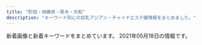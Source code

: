 ```yaml
---
title: "町田・相模原・厚木・大和"
description: "キーワード別にの巨乳アジアン・チャイナエステ嬢情報をまとめました。"
---
```


新着画像と新着キーワードをまとめています。
2021年05月18日の情報です。

<DmmAffiliateIns />
<KeywordTable
  shops={
    [
    {
        "url": "http://esthe-japan.work/tsubaki/",
        "keywords": {
            "C": 12
        },
        "name": "\u693f",
        "station": "JR\u76f8\u6a21\u539f\u99c5\u5357\u53e3",
        "img_links": [
            "http://esthe-japan.work/tsubaki/img/foot.jpg",
            "http://esthe-japan.work/tsubaki/staff/staff1/01.jpg",
            "http://esthe-japan.work/tsubaki/pic/campaign.jpg",
            "http://esthe-japan.work/tsubaki/staff/staff3/01.jpg",
            "http://esthe-japan.work/tsubaki/staff/staff5/01.jpg",
            "http://esthe-japan.work/tsubaki/staff/staff/01.jpg",
            "http://esthe-japan.work/tsubaki/img/ttl_staff.png",
            "http://esthe-japan.work/tsubaki/staff/staff4/01.jpg",
            "http://esthe-japan.work/tsubaki/pic/topimg.jpg",
            "http://esthe-japan.work/tsubaki/pic/head.png",
            "http://esthe-japan.work/tsubaki/staff/staff2/01.jpg"
        ]
    },
    {
        "name": "\u7652\u3057\u672c\u8217",
        "keywords": {
            "E": 4,
            "87": 2,
            "86": 10,
            "D": 8,
            "C": 14
        },
        "url": "http://www.iyashihonpo.iesjp.com/",
        "img_links": [
            "http://www.iyashihonpo.iesjp.com/files/001.jpg",
            "http://www.iyashihonpo.iesjp.com/files/005-03.jpg",
            "http://www.iyashihonpo.iesjp.com/files/007-03.jpg",
            "http://www.iyashihonpo.iesjp.com/files/004.jpg",
            "http://www.iyashihonpo.iesjp.com/files/007-02.jpg",
            "http://www.iyashihonpo.iesjp.com/files/006.jpg",
            "http://www.iyashihonpo.iesjp.com/files/002.jpg",
            "http://www.iyashihonpo.iesjp.com/files/007.jpg",
            "http://www.iyashihonpo.iesjp.com/files/006-03.jpg",
            "http://www.iyashihonpo.iesjp.com/images/coverParts.png",
            "http://www.iyashihonpo.iesjp.com/files/001-03.jpg",
            "http://www.iyashihonpo.iesjp.com/files/006-02.jpg",
            "http://www.iyashihonpo.iesjp.com/images/attention.png",
            "http://www.iyashihonpo.iesjp.com/images/infoSlide01.jpg",
            "http://www.iyashihonpo.iesjp.com/files/004-02.jpg",
            "http://www.iyashihonpo.iesjp.com/files/002-02.jpg",
            "http://www.iyashihonpo.iesjp.com/files/002-03.jpg",
            "http://www.iyashihonpo.iesjp.com/images/backlistbtn.png",
            "http://www.iyashihonpo.iesjp.com/files/005.jpg",
            "http://www.iyashihonpo.iesjp.com/files/004-03.jpg",
            "http://www.iyashihonpo.iesjp.com/files/005-02.jpg",
            "http://www.iyashihonpo.iesjp.com/files/001-02.jpg"
        ],
        "station": "\u76f8\u6a21\u5927\u91ce\u99c5\u5317\u53e3"
    },
    {
        "keywords": {},
        "url": "http://www.yozakura-aroma.xyz/",
        "img_links": [
            "http://www.yozakura-aroma.xyz/images/sys5.jpg",
            "http://www.yozakura-aroma.xyz/images/staff/ami.jpg",
            "http://www.yozakura-aroma.xyz/images/shop/rl3.jpg",
            "http://www.yozakura-aroma.xyz/images/527385908605281370.jpg",
            "http://www.yozakura-aroma.xyz/images/index-skr_16.jpg",
            "http://www.yozakura-aroma.xyz/images/shop/rl1.jpg",
            "http://www.yozakura-aroma.xyz/images/nav/nav-t-job.jpg",
            "http://www.yozakura-aroma.xyz/images/staff/hidomi.png",
            "http://www.yozakura-aroma.xyz/images/nav/nav-t-sys.jpg",
            "http://www.yozakura-aroma.xyz/images/index-rin_02.jpg",
            "http://www.yozakura-aroma.xyz/images/7a.jpg",
            "http://www.yozakura-aroma.xyz/images/1.jpg",
            "http://www.yozakura-aroma.xyz/images/3.jpg",
            "http://www.yozakura-aroma.xyz/images/13.png",
            "http://www.yozakura-aroma.xyz/images/index-rin_04.jpg",
            "http://www.yozakura-aroma.xyz/images/nav/nav-t-sta.jpg",
            "http://www.yozakura-aroma.xyz/images/staff/meijia.jpg",
            "http://www.yozakura-aroma.xyz/images/rina.png",
            "http://www.yozakura-aroma.xyz/images/13.jpg"
        ],
        "name": "\u591c\u685c",
        "station": "\u6d77\u8001\u540d\u99c5\u6771\u53e3"
    },
    {
        "station": "JR\u6df5\u91ce\u8fba\u99c5\u5357\u53e3",
        "img_links": [
            "http://yoshiko.jpest.net/uploads//sites/13/2020/08/g5.jpg",
            "http://yoshiko.jpest.net/uploads//sites/13/2020/08/r1.jpg",
            "http://yoshiko.jpest.net/uploads//sites/13/2020/08/lami.jpg",
            "http://yoshiko.jpest.net/uploads//sites/13/2020/08/g1.jpg",
            "http://yoshiko.jpest.net/uploads//sites/13/2020/08/tite-staff.jpg",
            "http://yoshiko.jpest.net/uploads//sites/13/2020/08/1604303247-top.jpg",
            "http://yoshiko.jpest.net/uploads//sites/13/2020/08/1597221072-mobile.png",
            "http://yoshiko.jpest.net/uploads//sites/13/2020/08/news01.png",
            "http://yoshiko.jpest.net/uploads//sites/13/2020/10/1603075746-1.jpg",
            "http://yoshiko.jpest.net/uploads//sites/13/2020/08/lina.jpg",
            "http://yoshiko.jpest.net/uploads//sites/13/2020/08/r3.jpg",
            "http://yoshiko.jpest.net/uploads//sites/13/2020/08/laola.jpg",
            "http://yoshiko.jpest.net/uploads//sites/13/2020/10/1603068785-1.jpg",
            "http://yoshiko.jpest.net/uploads//sites/13/2020/08/yuki.jpg",
            "http://yoshiko.jpest.net/uploads//sites/13/2020/08/news03.png",
            "http://yoshiko.jpest.net/uploads//sites/13/2020/08/r2.jpg",
            "http://yoshiko.jpest.net/uploads//sites/13/2020/10/1602825649-g22.jpg",
            "http://yoshiko.jpest.net/uploads//sites/13/2020/08/r4.jpg",
            "http://yoshiko.jpest.net/uploads//sites/13/2020/08/g6.jpg",
            "http://yoshiko.jpest.net/uploads//sites/13/2020/08/1604303415-top.jpg",
            "http://yoshiko.jpest.net/uploads//sites/13/2020/08/bj_03.jpg"
        ],
        "keywords": {},
        "url": "http://yoshiko.jpest.net/",
        "name": "\u5409\u597d"
    },
    {
        "station": "\u672c\u539a\u6728\u99c5\u5317\u53e3",
        "name": "\u661f\u306e\u7a7a",
        "img_links": [
            "http://starrysky.ebb.jp/1-1Z62614493c92.jpg",
            "http://starrysky.ebb.jp/info.jpg",
            "http://starrysky.ebb.jp/news_bj1.jpg",
            "http://starrysky.ebb.jp/1-1Z22G60923956.jpg",
            "http://starrysky.ebb.jp/s1.jpg",
            "http://starrysky.ebb.jp/s_staff.png",
            "http://starrysky.ebb.jp/top.jpg",
            "http://starrysky.ebb.jp/1-1Z22G61421M9.jpg",
            "http://starrysky.ebb.jp/1-1Z22G61510229.jpg",
            "http://starrysky.ebb.jp/s_news.jpg",
            "http://starrysky.ebb.jp/1-1Z22G61430623.jpg",
            "http://starrysky.ebb.jp/1.jpg",
            "http://starrysky.ebb.jp/1-1Z22G6095Y93.jpg",
            "http://starrysky.ebb.jp/news_bj3.jpg",
            "http://starrysky.ebb.jp/1-1Z22G6112QR.jpg",
            "http://starrysky.ebb.jp/s3.jpg"
        ],
        "keywords": {
            "D": 1,
            "E": 4,
            "89": 1,
            "87": 1,
            "86": 3
        },
        "url": "http://starrysky.ebb.jp/"
    },
    {
        "station": "\u5c0f\u7530\u6025\u76f8\u6a21\u539f\u99c5\u5357\u53e3",
        "url": "http://wuraralu.xyz/",
        "name": "\u30e6\u30ea\u30ab",
        "keywords": {},
        "img_links": [
            "http://wuraralu.xyz/static/picture/room4.jpg",
            "http://wuraralu.xyz/static/picture/mobile.jpg",
            "http://wuraralu.xyz/uploads/210419/1-210419161230J4.jpg",
            "http://wuraralu.xyz/static/picture/news.png",
            "http://wuraralu.xyz/uploads/210419/1-210419161210I4.jpg",
            "http://wuraralu.xyz/static/picture/s_staff.png",
            "http://wuraralu.xyz/static/picture/s1.jpg",
            "http://wuraralu.xyz/static/picture/s3.jpg",
            "http://wuraralu.xyz/static/picture/room1.jpg",
            "http://wuraralu.xyz/static/picture/top.png",
            "http://wuraralu.xyz/static/picture/room2.jpg",
            "http://wuraralu.xyz/uploads/210419/1-2104191613213I.jpg",
            "http://wuraralu.xyz/static/picture/room3.jpg"
        ]
    },
    {
        "name": "\u30e9\u30d5\u30a7\u30b9\u30bf",
        "station": "\u6d77\u8001\u540d\u99c5\u6771\u53e3",
        "img_links": [
            "https://lafesta.ests.jp/photos/sites/43/2020/11/2020111211332413.jpg",
            "https://lafesta.ests.jp/images/mobile.jpg",
            "https://lafesta.ests.jp/images/pick_bj2.jpg",
            "https://lafesta.ests.jp/images/s3.jpg",
            "https://lafesta.ests.jp/images/top.jpg",
            "https://lafesta.ests.jp/images/s_news.jpg",
            "https://lafesta.ests.jp/photos/sites/43/2018/06/2018062603142188.jpg",
            "https://lafesta.ests.jp/images/pick1.jpg",
            "https://lafesta.ests.jp/photos/sites/43/2020/09/2020092918240213.jpg",
            "https://lafesta.ests.jp/photos/sites/43/2019/05/2019052513415829.jpg",
            "https://lafesta.ests.jp/images/staff0.jpg",
            "https://lafesta.ests.jp/images/s_staff.jpg",
            "https://lafesta.ests.jp/images/s1.jpg",
            "https://lafesta.ests.jp/images/photo.jpg",
            "https://lafesta.ests.jp/images/pick.jpg",
            "https://lafesta.ests.jp/photos/sites/43/2018/06/201806260314216.jpg"
        ],
        "url": "https://lafesta.ests.jp/",
        "keywords": {
            "C": 9
        }
    },
    {
        "img_links": [
            "http://dream.ebb.jp/staff_7559_1547886875744350.jpg",
            "http://dream.ebb.jp/fengjing1.jpg",
            "http://dream.ebb.jp/head_2_4332_1544580584367843.jpg",
            "http://dream.ebb.jp/fengjing4.jpg",
            "http://dream.ebb.jp/staff_7170_1544625837499078.jpg",
            "http://dream.ebb.jp/head_3_4332_1544580584869237.jpg",
            "http://dream.ebb.jp/head_4_4332_1544580584784110.jpg",
            "http://dream.ebb.jp/fengjing3.jpg",
            "http://dream.ebb.jp/g1.jpg",
            "http://dream.ebb.jp/fengjing2.jpg",
            "http://dream.ebb.jp/g2.jpg",
            "http://dream.ebb.jp/head_1_4332_15445805847677.jpg"
        ],
        "keywords": {
            "E": 2,
            "90": 1,
            "88": 1,
            "85": 1,
            "F": 1,
            "84": 1,
            "C": 1
        },
        "url": "http://dream.ebb.jp/",
        "station": "JR\u753a\u7530\u99c5",
        "name": "\u591c\u306e\u5922"
    },
    {
        "name": "\u541b\u306e\u6625",
        "keywords": {
            "D": 6,
            "\u4e73": 1
        },
        "url": "http://kiminoharu.xyz/",
        "img_links": [
            "http://kiminoharu.xyz/images/g6.jpg",
            "http://kiminoharu.xyz/images/g4.jpg",
            "http://kiminoharu.xyz/images/g3.jpg",
            "http://kiminoharu.xyz/images/g1.jpg",
            "http://kiminoharu.xyz/images/r2.jpg",
            "http://kiminoharu.xyz/images/g45.jpg",
            "http://kiminoharu.xyz/images/g33.jpg",
            "http://kiminoharu.xyz/images/0.png",
            "http://kiminoharu.xyz/images/g0.jpg",
            "http://kiminoharu.xyz/images/g67.jpg",
            "http://kiminoharu.xyz/images/g5.jpg",
            "http://kiminoharu.xyz/images/r4.jpg",
            "http://kiminoharu.xyz/images/g66.jpg",
            "http://kiminoharu.xyz/images/g2.jpg",
            "http://kiminoharu.xyz/images/s4.jpg",
            "http://kiminoharu.xyz/images/g11.jpg",
            "http://kiminoharu.xyz/images/g44.jpg",
            "http://kiminoharu.xyz/images/003.jpg",
            "http://kiminoharu.xyz/images/s1.jpg",
            "http://kiminoharu.xyz/images/001.jpg",
            "http://kiminoharu.xyz/images/r3.jpg",
            "http://kiminoharu.xyz/images/r1.jpg",
            "http://kiminoharu.xyz/images/g22.jpg",
            "http://kiminoharu.xyz/images/s3.jpg",
            "http://kiminoharu.xyz/images/s2.jpg",
            "http://kiminoharu.xyz/images/002.jpg"
        ],
        "station": "JR\u6a4b\u672c\u99c5\u5317\u53e3"
    },
    {
        "station": "\u753a\u7530\u99c5\u5317\u53e3",
        "url": "http://www.yuri.esjoho.com/",
        "name": "\u767e\u5408",
        "keywords": {
            "88": 2,
            "89": 2,
            "E": 2,
            "D": 4,
            "87": 4,
            "F": 2
        },
        "img_links": [
            "http://www.yuri.esjoho.com/files/003-03.jpg",
            "http://www.yuri.esjoho.com/files/004.jpg",
            "http://www.yuri.esjoho.com/images/s_news.jpg",
            "http://www.yuri.esjoho.com/files/001-03.jpg",
            "http://www.yuri.esjoho.com/images/s_pick.jpg",
            "http://www.yuri.esjoho.com/files/001.jpg",
            "http://www.yuri.esjoho.com/images/mobile.jpg",
            "http://www.yuri.esjoho.com/images/end1.png",
            "http://www.yuri.esjoho.com/files/002-02.jpg",
            "http://www.yuri.esjoho.com/images/1.jpg",
            "http://www.yuri.esjoho.com/files/002-03.jpg",
            "http://www.yuri.esjoho.com/files/003-02.jpg",
            "http://www.yuri.esjoho.com/files/001-02.jpg",
            "http://www.yuri.esjoho.com/images/top.jpg",
            "http://www.yuri.esjoho.com/files/002.jpg",
            "http://www.yuri.esjoho.com/files/003.jpg",
            "http://www.yuri.esjoho.com/images/s_info.jpg",
            "http://www.yuri.esjoho.com/images/s_staff.jpg",
            "http://www.yuri.esjoho.com/images/nbj3.jpg",
            "http://www.yuri.esjoho.com/files/004-03.jpg",
            "http://www.yuri.esjoho.com/images/gallery1.jpg",
            "http://www.yuri.esjoho.com/files/004-02.jpg"
        ]
    },
    {
        "station": "\u76f8\u6a21\u5927\u91ce\u99c5\u5357\u53e3",
        "img_links": [],
        "name": "\u871c\u30fb\u307f\u3064",
        "keywords": {},
        "url": "https://mitsu.iest.info/"
    },
    {
        "name": "\u5922\u306e\u604b",
        "station": "\u5927\u548c\u99c5\u5317\u53e3",
        "url": "http://yumenokoi.xyz.mn/",
        "keywords": {
            "D": 2,
            "86": 2
        },
        "img_links": [
            "http://yumenokoi.xyz.mn/photos/sites/63/2020/08/2020082804382098.jpg",
            "http://yumenokoi.xyz.mn/photos/sites/63/2020/08/2020082804381466.jpg",
            "http://yumenokoi.xyz.mn/images/s_staff.jpg",
            "http://yumenokoi.xyz.mn/images/top.jpg",
            "http://yumenokoi.xyz.mn/images/mobile.jpg",
            "http://yumenokoi.xyz.mn/images/staff_bj3.jpg",
            "http://yumenokoi.xyz.mn/images/info2.jpg",
            "http://yumenokoi.xyz.mn/images/1.jpg",
            "http://yumenokoi.xyz.mn/images/s_link.jpg",
            "http://yumenokoi.xyz.mn/images/2.jpg",
            "http://yumenokoi.xyz.mn/images/news1.jpg"
        ]
    },
    {
        "keywords": {},
        "img_links": [
            "http://www.pentohausu.xyz/images/staff/1/8.jpg",
            "http://www.pentohausu.xyz/images/nav/nav-t-sys.jpg",
            "http://www.pentohausu.xyz/images/staff/nana.jpg",
            "http://www.pentohausu.xyz/images/index-rin_14.jpg",
            "http://www.pentohausu.xyz/images/nav/nav-t-job.jpg",
            "http://www.pentohausu.xyz/images/index-rin_04.jpg",
            "http://www.pentohausu.xyz/images/staff/meijia.jpg",
            "http://www.pentohausu.xyz/images/staff/1/1.jpg",
            "http://www.pentohausu.xyz/images/staff/1/sayuri.jpg",
            "http://www.pentohausu.xyz/images/index-rin_02.jpg",
            "http://www.yozakura-aroma.xyz/images/staff/2.jpg",
            "http://www.pentohausu.xyz/images/index-rin_20.jpg",
            "http://www.pentohausu.xyz/images/shop/5.jpg",
            "http://www.pentohausu.xyz/images/lanmu-t-st.jpg",
            "http://www.pentohausu.xyz/images/lanmu-t-st2.jpg",
            "http://www.pentohausu.xyz/images/staff/1/mie.png",
            "http://www.pentohausu.xyz/images/shop/6.jpg",
            "http://www.pentohausu.xyz/images/staff/1/aya.jpg",
            "http://www.pentohausu.xyz/images/sys.png",
            "http://www.pentohausu.xyz/images/staff/1/7.jpg"
        ],
        "name": "\u30da\u30f3\u30c8\u30cf\u30a6\u30b9",
        "url": "http://www.pentohausu.xyz/",
        "station": "\u76f8\u6b66\u53f0\u524d\u99c5\u5317\u53e3"
    },
    {
        "station": "\u672c\u539a\u6728\u99c5\u5317\u53e3",
        "name": "dorami",
        "url": "http://dorami-jp.work/",
        "img_links": [
            "http://dorami-jp.work/static/picture/ac1.jpg",
            "http://dorami-jp.work/static/picture/sys1.png",
            "http://dorami-jp.work/uploads/201212/1-201212100Q2220.jpg",
            "http://dorami-jp.work/static/picture/staff_t.png",
            "http://dorami-jp.work/uploads/210315/1-210315101326118.jpg",
            "http://dorami-jp.work/static/picture/esthe1.jpg",
            "http://dorami-jp.work/static/picture/staff.png",
            "http://dorami-jp.work/static/picture/home.png",
            "http://dorami-jp.work/static/picture/main1.jpg",
            "http://dorami-jp.work/static/picture/footer-r.png",
            "http://dorami-jp.work/uploads/201212/1-201212100Ja10.jpg",
            "http://dorami-jp.work/uploads/210213/1-21021312211V96.jpg",
            "http://dorami-jp.work/static/picture/info_t.png",
            "http://dorami-jp.work/uploads/210510/1-210510092341450.jpg",
            "http://dorami-jp.work/uploads/210329/1-21032912593a27.jpg",
            "http://dorami-jp.work/static/picture/esthe3.jpg",
            "http://dorami-jp.work/uploads/201212/1-201212100RL28.jpg",
            "http://dorami-jp.work/static/picture/footer-l.png",
            "http://dorami-jp.work/static/picture/esthe2.jpg",
            "http://dorami-jp.work/uploads/210507/1-21050F94R0G8.jpg",
            "http://dorami-jp.work/static/picture/ac2.jpg"
        ],
        "keywords": {}
    },
    {
        "station": "JR\u753a\u7530\u99c5\u5317\u53e3",
        "url": "http://aroma-himawari.com/",
        "name": "HIMAWARI",
        "keywords": {},
        "img_links": [
            "http://aroma-himawari.com/img/girl/extra/staff-5-3.jpg",
            "http://aroma-himawari.com/img/material/elegant-6.jpg",
            "http://aroma-himawari.com/img/girl/list/staff-4.jpg",
            "http://aroma-himawari.com/img/girl/list/staff-3.jpg",
            "https://abs.twimg.com/emoji/v2/72x72/1f530.png",
            "http://aroma-himawari.com/img/girl/extra/staff-1-1.jpg",
            "http://aroma-himawari.com/img/girl/list/staff-5.jpg",
            "http://aroma-himawari.com/img/material/shiatsu-6.jpg",
            "http://aroma-himawari.com/img/girl/extra/staff-6-2.jpg",
            "http://aroma-himawari.com/img/girl/extra/staff-4-2.jpg",
            "http://aroma-himawari.com/img/girl/extra/staff-3-1.jpg",
            "http://aroma-himawari.com/img/material/elegant-10.jpg",
            "http://aroma-himawari.com/img/girl/pickup/pickup-4.jpg",
            "http://aroma-himawari.com/img/girl/extra/staff-3-0.jpg",
            "http://aroma-himawari.com/img/girl/pickup/pickup-1.jpg",
            "http://aroma-himawari.com/img/material/shiatsu-5.jpg",
            "http://aroma-himawari.com/img/material/elegant-8.jpg",
            "http://aroma-himawari.com/img/girl/list/square-1.jpg",
            "http://aroma-himawari.com/img/girl/extra/staff-3-3.jpg",
            "http://aroma-himawari.com/img/girl/list/square-2.jpg",
            "http://aroma-himawari.com/img/material/elegant-19.jpg",
            "http://aroma-himawari.com/img/girl/extra/staff-2-1.jpg",
            "http://aroma-himawari.com/img/material/elegant-1.jpg",
            "http://aroma-himawari.com/img/girl/extra/staff-7-2.jpg",
            "http://aroma-himawari.com/img/girl/extra/staff-1-0.jpg",
            "http://aroma-himawari.com/img/girl/pickup/pickup-7.jpg",
            "http://aroma-himawari.com/img/material/elegant-14.jpg",
            "http://aroma-himawari.com/img/material/arrow_next.png",
            "http://aroma-himawari.com/img/girl/list/square-3.jpg",
            "http://aroma-himawari.com/img/material/elegant-17.jpg",
            "http://aroma-himawari.com/img/girl/extra/staff-6-0.jpg",
            "http://aroma-himawari.com/img/girl/extra/staff-2-3.jpg",
            "http://aroma-himawari.com/img/girl/list/staff-7.jpg",
            "http://aroma-himawari.com/img/girl/extra/staff-4-3.jpg",
            "http://aroma-himawari.com/img/girl/extra/staff-3-2.jpg",
            "http://aroma-himawari.com/img/girl/extra/staff-5-1.jpg",
            "http://aroma-himawari.com/img/girl/extra/staff-7-3.jpg",
            "http://aroma-himawari.com/img/girl/extra/staff-4-1.jpg",
            "http://aroma-himawari.com/img/girl/list/staff-1.jpg",
            "http://aroma-himawari.com/img/material/elegant-12.jpg",
            "http://aroma-himawari.com/img/girl/extra/staff-2-2.jpg",
            "http://aroma-himawari.com/img/material/elegant-15.jpg",
            "http://aroma-himawari.com/img/material/elegant-18.jpg",
            "http://aroma-himawari.com/img/girl/extra/staff-7-1.jpg",
            "http://aroma-himawari.com/img/girl/extra/staff-6-1.jpg",
            "http://aroma-himawari.com/img/material/elegant-4.jpg",
            "http://aroma-himawari.com/img/material/elegant-2.jpg",
            "http://aroma-himawari.com/img/material/arrow_prev.png",
            "http://aroma-himawari.com/img/material/elegant-5.jpg",
            "http://aroma-himawari.com/img/girl/pickup/pickup-2.jpg",
            "http://aroma-himawari.com/img/material/elegant-11.jpg",
            "http://aroma-himawari.com/img/material/elegant-9.jpg",
            "http://aroma-himawari.com/img/girl/list/square-7.jpg",
            "http://aroma-himawari.com/img/girl/list/square-4.jpg",
            "http://aroma-himawari.com/img/material/elegant-16.jpg",
            "http://aroma-himawari.com/img/girl/extra/staff-2-0.jpg",
            "http://aroma-himawari.com/img/girl/pickup/pickup-6.jpg",
            "http://aroma-himawari.com/img/girl/list/square-5.jpg",
            "http://aroma-himawari.com/img/material/shiatsu-1.jpg",
            "http://aroma-himawari.com/img/material/elegant-13.jpg",
            "http://aroma-himawari.com/img/girl/pickup/pickup-3.jpg",
            "http://aroma-himawari.com/img/girl/list/square-6.jpg",
            "http://aroma-himawari.com/img/girl/list/staff-2.jpg",
            "http://aroma-himawari.com/img/girl/extra/staff-7-0.jpg",
            "http://aroma-himawari.com/img/girl/extra/staff-1-3.jpg",
            "http://aroma-himawari.com/img/girl/extra/staff-5-2.jpg",
            "http://aroma-himawari.com/img/girl/extra/staff-1-2.jpg",
            "http://aroma-himawari.com/img/material/elegant-7.jpg",
            "http://aroma-himawari.com/img/material/elegant-3.jpg",
            "http://aroma-himawari.com/img/girl/extra/staff-4-0.jpg",
            "http://aroma-himawari.com/img/girl/list/staff-6.jpg",
            "http://aroma-himawari.com/img/girl/extra/staff-5-0.jpg"
        ]
    },
    {
        "station": "\u5357\u6797\u9593\u99c5\u897f\u53e3",
        "img_links": [
            "http://a-relax.info/images/r01.jpg",
            "http://a-relax.info/images/index_15.jpg",
            "http://a-relax.info/girl/017.jpg",
            "http://a-relax.info/images/01.jpg",
            "http://a-relax.info/images/index_01.jpg",
            "http://a-relax.info/girl/00.jpg",
            "http://a-relax.info/images/index_38.jpg",
            "http://a-relax.info/girl/024.jpg",
            "http://a-relax.info/girl/025.jpg",
            "http://a-relax.info/girl/023.jpg",
            "http://a-relax.info/images/index_24.jpg",
            "http://a-relax.info/images/index_03.jpg",
            "http://a-relax.info/images/index_08.jpg",
            "http://a-relax.info/images/index_02.jpg",
            "http://a-relax.info/images/index_11.jpg",
            "http://a-relax.info/images/index_12.jpg",
            "http://a-relax.info/images/index_16.jpg",
            "http://a-relax.info/girl/011.jpg",
            "http://a-relax.info/images/info_01.jpg",
            "http://a-relax.info/images/index_36.jpg",
            "http://a-relax.info/images/info_19.jpg",
            "http://a-relax.info/images/index_32.jpg",
            "http://a-relax.info/girl/021.jpg",
            "http://a-relax.info/images/index_06.jpg",
            "http://a-relax.info/images/rec_19.jpg",
            "http://a-relax.info/images/02.jpg",
            "http://a-relax.info/images/rec.jpg",
            "http://a-relax.info/images/r04.jpg",
            "http://a-relax.info/images/sub_23.jpg",
            "http://a-relax.info/images/index_27.jpg",
            "http://a-relax.info/girl/03.jpg",
            "http://a-relax.info/images/index_20.jpg",
            "http://a-relax.info/images/r03.jpg",
            "http://a-relax.info/images/index_31.jpg",
            "http://a-relax.info/images/index_10.jpg",
            "http://a-relax.info/images/index_35.jpg",
            "http://a-relax.info/girl/01.jpg",
            "http://a-relax.info/images/index_14.jpg",
            "http://a-relax.info/images/index_25.jpg",
            "http://a-relax.info/images/index_34.jpg",
            "http://a-relax.info/girl/014.jpg",
            "http://a-relax.info/girl/022.jpg",
            "http://a-relax.info/girl/02.jpg",
            "http://a-relax.info/girl/018.jpg",
            "http://a-relax.info/images/index_04.jpg",
            "http://a-relax.info/images/index_07.jpg",
            "http://a-relax.info/girl/026.jpg",
            "http://a-relax.info/images/index_37.jpg",
            "http://a-relax.info/girl/05.jpg",
            "http://a-relax.info/images/index_18.jpg",
            "http://a-relax.info/girl/013.jpg",
            "http://a-relax.info/girl/04.jpg",
            "http://a-relax.info/images/index_09.jpg",
            "http://a-relax.info/images/staff_19.jpg",
            "http://a-relax.info/images/index_28.jpg",
            "http://a-relax.info/images/r05.jpg",
            "http://a-relax.info/images/staff_01.jpg",
            "http://a-relax.info/girl/016.jpg",
            "http://a-relax.info/images/index_13.jpg",
            "http://a-relax.info/images/index_17.jpg",
            "http://a-relax.info/images/index_23.jpg",
            "http://a-relax.info/images/index_29.jpg",
            "http://a-relax.info/images/r02.jpg",
            "http://a-relax.info/girl/019.jpg",
            "http://a-relax.info/images/index_40.jpg",
            "http://a-relax.info/images/index_22.jpg"
        ],
        "name": "\u3075\u308c\u3042\u3044",
        "keywords": {
            "92": 1,
            "87": 3,
            "80": 1,
            "90": 1,
            "86": 5,
            "88": 1,
            "E": 1,
            "C": 8,
            "85": 3,
            "D": 6,
            "F": 1,
            "89": 2
        },
        "url": "http://a-relax.info"
    },
    {
        "url": "https://relax-yuran.xyz/",
        "img_links": [
            "https://relax-yuran.xyz/images/st/momo2.jpg",
            "https://relax-yuran.xyz/images/girl-z1.jpg",
            "https://relax-yuran.xyz/images/pick.jpg",
            "https://relax-yuran.xyz/images/st/mei.jpg",
            "http://6navi.info/link/esthelove88-31.jpg",
            "https://relax-yuran.xyz/images/s_staff.png",
            "https://relax-yuran.xyz/images/st/sakura.jpg",
            "https://relax-yuran.xyz/images/st/momo.jpg",
            "https://relax-yuran.xyz/images/top.png",
            "https://relax-yuran.xyz/images/mobile.jpg",
            "https://relax-yuran.xyz/images/st/shizuka.jpg",
            "https://relax-yuran.xyz/images/s_link.png",
            "https://relax-yuran.xyz/images/room3.jpg",
            "https://relax-yuran.xyz/images/room1.jpg",
            "https://relax-yuran.xyz/images/room2.jpg",
            "https://relax-yuran.xyz/images/nbj2.png",
            "https://relax-yuran.xyz/images/st/yuyu.jpg",
            "http://menlog.net/link/menlog8831.jpg",
            "http://6navi.info/link/walker88.jpg",
            "https://relax-yuran.xyz/images/movie.jpg",
            "https://relax-yuran.xyz/images/st/mimi.jpg",
            "https://relax-yuran.xyz/images/st/kiki2.jpg",
            "https://relax-yuran.xyz/images/girl-z2.jpg",
            "https://relax-yuran.xyz/images/st/kiki.jpg",
            "https://relax-yuran.xyz/images/st/st_.jpg"
        ],
        "station": "\u5357\u6797\u9593\u99c5\u897f\u53e3",
        "name": "Rose \uff5e\u30ed\u30fc\u30ba\uff5e",
        "keywords": {
            "C": 16,
            "\u30bb\u30af\u30b7\u30fc": 17
        }
    },
    {
        "station": "\u76f8\u6a21\u539f\u99c5\u5357\u53e3",
        "keywords": {
            "87": 2,
            "D": 3,
            "88": 1,
            "86": 1,
            "E": 1
        },
        "img_links": [
            "http://www.momo.esturl.com/files/010.jpg",
            "http://www.momo.esturl.com/files/015-02.jpg",
            "http://www.momo.esturl.com/files/003.jpg",
            "http://www.momo.esturl.com/files/003-03.jpg",
            "http://www.momo.esturl.com/files/009-02.jpg",
            "http://www.momo.esturl.com/files/015.jpg",
            "http://www.momo.esturl.com/files/009.jpg",
            "http://www.momo.esturl.com/images/link_t.jpg",
            "http://www.momo.esturl.com/files/003-02.jpg",
            "http://www.momo.esturl.com/images/sys1.jpg",
            "http://www.momo.esturl.com/images/tel.jpg",
            "http://www.momo.esturl.com/images/interior_t.jpg",
            "http://www.momo.esturl.com/files/015-03.jpg",
            "http://www.momo.esturl.com/images/int2.jpg",
            "http://www.momo.esturl.com/images/staff_t.jpg",
            "http://www.momo.esturl.com/files/010-03.jpg",
            "http://www.momo.esturl.com/files/009-03.jpg",
            "http://www.momo.esturl.com/images/head.jpg",
            "http://www.momo.esturl.com/files/010-02.jpg",
            "http://www.momo.esturl.com/images/mobile.jpg"
        ],
        "name": "MoMo",
        "url": "http://www.momo.esturl.com/"
    },
    {
        "keywords": {
            "C": 2,
            "87": 4,
            "86": 1,
            "D": 3
        },
        "img_links": [
            "http://www.kangobijo.mensest.com/images/end.png",
            "http://www.kangobijo.mensest.com/images/pick.png",
            "http://www.kangobijo.mensest.com/images/shop/shop04.jpg",
            "http://www.kangobijo.mensest.com/images/r1.jpg",
            "http://www.kangobijo.mensest.com/images/r5.jpg",
            "http://www.kangobijo.mensest.com/images/s_staff.png",
            "http://www.kangobijo.mensest.com/images/shop/shop01.jpg",
            "http://www.kangobijo.mensest.com/images/top.png",
            "http://www.kangobijo.mensest.com/images/bj2.jpg",
            "http://www.kangobijo.mensest.com/images/shop/shop03.jpg",
            "http://www.kangobijo.mensest.com/images/r4.jpg",
            "http://www.kangobijo.mensest.com/images/r2.jpg",
            "http://www.kangobijo.mensest.com/images/news.png",
            "http://www.kangobijo.mensest.com/files/002.jpg",
            "http://www.kangobijo.mensest.com/files/001.jpg",
            "http://www.kangobijo.mensest.com/images/face.png",
            "http://www.kangobijo.mensest.com/files/004.jpg",
            "http://www.kangobijo.mensest.com/files/006.jpg",
            "http://www.kangobijo.mensest.com/images/shop/shop02.jpg",
            "http://www.kangobijo.mensest.com/files/005.jpg",
            "http://www.kangobijo.mensest.com/images/s_link.png"
        ],
        "url": "http://www.kangobijo.mensest.com/",
        "name": "\u770b\u8b77\u5c11\u5973",
        "station": "\u672c\u539a\u6728\u99c5\u5317\u53e3"
    },
    {
        "keywords": {
            "D": 8,
            "86": 8
        },
        "station": "\u5ea7\u9593\u99c5",
        "name": "\u59eb -\u3072\u3081-",
        "img_links": [
            "http://xn--vckg5a5c7c8c1czd.tokyo/images/r04.jpg",
            "http://xn--vckg5a5c7c8c1czd.tokyo/images/tit2.jpg",
            "http://xn--vckg5a5c7c8c1czd.tokyo/images/girl8.png",
            "http://xn--vckg5a5c7c8c1czd.tokyo/images/but4.png",
            "http://xn--vckg5a5c7c8c1czd.tokyo/images/girl3.png",
            "http://xn--vckg5a5c7c8c1czd.tokyo/images/tit3.jpg",
            "http://xn--vckg5a5c7c8c1czd.tokyo/images/tit5.jpg",
            "http://xn--vckg5a5c7c8c1czd.tokyo/images/fbb.jpg",
            "http://xn--vckg5a5c7c8c1czd.tokyo/images/girl7.png",
            "http://xn--vckg5a5c7c8c1czd.tokyo/images/but5.png",
            "http://xn--vckg5a5c7c8c1czd.tokyo/images/r03.jpg",
            "http://xn--vckg5a5c7c8c1czd.tokyo/images/but6.png",
            "http://xn--vckg5a5c7c8c1czd.tokyo/images/r02.jpg",
            "http://xn--vckg5a5c7c8c1czd.tokyo/images/girl10.png",
            "http://xn--vckg5a5c7c8c1czd.tokyo/images/tit6.jpg",
            "http://xn--vckg5a5c7c8c1czd.tokyo/images/r01.jpg",
            "http://xn--vckg5a5c7c8c1czd.tokyo/images/but3.png",
            "http://xn--vckg5a5c7c8c1czd.tokyo/images/but2.png",
            "http://xn--vckg5a5c7c8c1czd.tokyo/images/girl9.png",
            "http://xn--vckg5a5c7c8c1czd.tokyo/images/girl1.png",
            "http://xn--vckg5a5c7c8c1czd.tokyo/images/girl2.png",
            "http://xn--vckg5a5c7c8c1czd.tokyo/images/tit1.jpg",
            "http://xn--vckg5a5c7c8c1czd.tokyo/images/ftb.jpg",
            "http://xn--vckg5a5c7c8c1czd.tokyo/images/but1.png",
            "http://xn--vckg5a5c7c8c1czd.tokyo/images/girl5.png",
            "http://xn--vckg5a5c7c8c1czd.tokyo/images/head1.jpg",
            "http://xn--vckg5a5c7c8c1czd.tokyo/images/girl6.png"
        ],
        "url": "http://xn--vckg5a5c7c8c1czd.tokyo/"
    },
    {
        "name": "Soft girl",
        "keywords": {
            "89": 1,
            "92": 1,
            "88": 1,
            "E": 2,
            "D": 1
        },
        "station": "JR\u753a\u7530\u99c5\u5317\u53e3",
        "img_links": [
            "https://soft.estjp.info/css/nav/nav-004.jpg",
            "https://soft.estjp.info/css/nav/nav-001.jpg",
            "https://soft.estjp.info/css/nav/nav-006.jpg",
            "https://soft.estjp.info/css/top-right002.jpg",
            "https://soft.estjp.info/css/foot-tel01.png",
            "https://soft.estjp.info/css/staff/staff02.jpg",
            "https://soft.estjp.info/css/01.jpg",
            "https://soft.estjp.info/css/staff/staff03.jpg",
            "https://soft.estjp.info/css/baner.jpg",
            "https://soft.estjp.info/css/nav/nav-003.jpg",
            "https://soft.estjp.info/css/nav/nav-005.jpg",
            "https://soft.estjp.info/css/osusume02.jpg",
            "https://soft.estjp.info/css/staff/staff01.jpg",
            "https://soft.estjp.info/css/head01.jpg",
            "https://soft.estjp.info/css/nav/nav-002.jpg"
        ],
        "url": "https://soft.estjp.info/"
    },
    {
        "name": "\u611b\u306e\u5929\u4f7f",
        "station": "\u672c\u539a\u6728\u99c5\u5317\u53e3",
        "img_links": [
            "http://www.ainotenshi.esturl.com/images/barAccess.png",
            "http://www.ainotenshi.esturl.com/files/005.jpg",
            "http://www.ainotenshi.esturl.com/files/006.jpg",
            "http://www.ainotenshi.esturl.com/files/002-03.jpg",
            "http://www.ainotenshi.esturl.com/files/001-03.jpg",
            "http://www.ainotenshi.esturl.com/files/007-02.jpg",
            "http://www.ainotenshi.esturl.com/files/005-03.jpg",
            "http://www.ainotenshi.esturl.com/files/006-03.jpg",
            "http://www.ainotenshi.esturl.com/files/002-02.jpg",
            "http://www.ainotenshi.esturl.com/images/concept.png",
            "http://www.ainotenshi.esturl.com/files/007-03.jpg",
            "http://www.ainotenshi.esturl.com/files/003-03.jpg",
            "http://www.ainotenshi.esturl.com/files/005-02.jpg",
            "http://www.ainotenshi.esturl.com/images/barProfileSche.png",
            "http://www.ainotenshi.esturl.com/images/barTherapist.png",
            "http://www.ainotenshi.esturl.com/files/008.jpg",
            "http://www.ainotenshi.esturl.com/images/barProfile.png",
            "http://www.ainotenshi.esturl.com/images/header.png",
            "http://www.ainotenshi.esturl.com/files/004-02.jpg",
            "http://www.ainotenshi.esturl.com/files/004-03.jpg",
            "http://www.ainotenshi.esturl.com/files/001.jpg",
            "http://www.ainotenshi.esturl.com/images/time.png",
            "http://www.ainotenshi.esturl.com/images/barLink.png",
            "http://www.ainotenshi.esturl.com/files/008-02.jpg",
            "http://www.ainotenshi.esturl.com/images/barSchedule.png",
            "http://www.ainotenshi.esturl.com/images/contentBottom.jpg",
            "http://www.ainotenshi.esturl.com/files/007.jpg",
            "http://www.ainotenshi.esturl.com/files/008-03.jpg",
            "http://www.ainotenshi.esturl.com/files/003.jpg",
            "http://www.ainotenshi.esturl.com/files/002.jpg",
            "http://www.ainotenshi.esturl.com/images/backBtn.png",
            "http://www.ainotenshi.esturl.com/images/barSystem.png",
            "http://www.ainotenshi.esturl.com/files/003-02.jpg",
            "http://www.ainotenshi.esturl.com/files/001-02.jpg",
            "http://www.ainotenshi.esturl.com/files/004.jpg",
            "http://www.ainotenshi.esturl.com/files/006-02.jpg",
            "http://www.ainotenshi.esturl.com/images/barRecruit.png",
            "http://www.ainotenshi.esturl.com/images/btnTop.png"
        ],
        "url": "http://www.ainotenshi.esturl.com/",
        "keywords": {
            "88": 4,
            "C": 4,
            "D": 28,
            "87": 24,
            "85": 4
        }
    },
    {
        "name": "\u305f\u3093\u307d\u307d",
        "keywords": {
            "C": 4,
            "G": 4
        },
        "url": "https://tanpopopo.com/",
        "img_links": [
            "https://tanpopopo.com/wp-content/themes/este/img/top-img01b.png",
            "https://tanpopopo.com/wp-content/uploads/2019/06/987654678tanpo.jpg",
            "https://tanpopopo.com/wp-content/themes/este/img/1.jpg",
            "https://tanpopopo.com/wp-content/uploads/2019/06/87289tanpo.jpg",
            "https://tanpopopo.com/wp-content/themes/este/img/top-img01a.png",
            "https://tanpopopo.com/wp-content/themes/este/img/5.jpg",
            "https://tanpopopo.com/wp-content/themes/este/img/top-img02a.png",
            "https://tanpopopo.com/wp-content/themes/este/img/2.jpg",
            "https://tanpopopo.com/wp-content/themes/este/img/tel_footer.png",
            "https://tanpopopo.com/wp-content/themes/este/img/call.png",
            "https://tanpopopo.com/wp-content/themes/este/img/tel_header.png",
            "https://tanpopopo.com/wp-content/themes/este/img/3.jpg"
        ],
        "station": "\u4e2d\u592e\u6797\u9593\u99c5\u897f\u53e3"
    },
    {
        "img_links": [
            "http://clivia.jpn.mn/photos/sites/7/2018/06/2018062707564386.jpg",
            "http://clivia.jpn.mn/photos/sites/7/2019/12/2019121016505936.jpg",
            "http://clivia.jpn.mn/images/s_staff.png",
            "http://clivia.jpn.mn/images/end.png",
            "http://clivia.jpn.mn/photos/sites/7/2018/06/2018062402305965.jpg",
            "http://clivia.jpn.mn/images/ser1.jpg",
            "http://clivia.jpn.mn/photos/sites/7/2019/12/2019121016510012.jpg",
            "http://clivia.jpn.mn/photos/sites/7/2019/12/2019121016505897.jpg",
            "http://clivia.jpn.mn/photos/sites/7/2019/12/2019121016505928.jpg",
            "http://clivia.jpn.mn/photos/sites/7/2019/12/2019121016505828.jpg",
            "http://clivia.jpn.mn/images/l3.png",
            "http://clivia.jpn.mn/images/hua.png",
            "http://clivia.jpn.mn/photos/sites/7/2019/12/2019121016595368.jpg",
            "http://clivia.jpn.mn/images/staff_bj1.png",
            "http://clivia.jpn.mn/photos/sites/7/2018/06/201806240230592.jpg",
            "http://clivia.jpn.mn/photos/sites/7/2019/12/2019121016344158.jpg",
            "http://clivia.jpn.mn/photos/sites/7/2018/01/cn.jpg",
            "http://clivia.jpn.mn/photos/sites/7/2018/01/243403403239253278.jpg",
            "http://clivia.jpn.mn/images/topic.png",
            "http://clivia.jpn.mn/images/ser3.jpg",
            "http://clivia.jpn.mn/photos/sites/7/2018/09/2018091111213257.jpg",
            "http://clivia.jpn.mn/images/hua1.png",
            "http://clivia.jpn.mn/images/face.png",
            "http://clivia.jpn.mn/photos/sites/7/2019/12/2019121016394078.jpg",
            "http://clivia.jpn.mn/images/l1.png",
            "http://clivia.jpn.mn/photos/sites/7/2019/12/2019121016323542.jpg",
            "http://clivia.jpn.mn/images/staff_bj3.png",
            "http://clivia.jpn.mn/images/s_link.png",
            "http://clivia.jpn.mn/photos/sites/7/2019/12/2019121016595178.jpg",
            "http://clivia.jpn.mn/photos/sites/7/2019/12/2019121016595291.jpg",
            "http://clivia.jpn.mn/images/top.png",
            "http://clivia.jpn.mn/photos/sites/7/2019/12/2019121016510026.jpg",
            "http://clivia.jpn.mn/images/line3.png",
            "http://clivia.jpn.mn/photos/sites/7/2019/12/2019121016364243.jpg",
            "http://clivia.jpn.mn/images/ser2.jpg",
            "http://clivia.jpn.mn/images/headline.png",
            "http://clivia.jpn.mn/photos/sites/7/2019/10/2019102614594291.jpg",
            "http://clivia.jpn.mn/photos/sites/7/2018/06/201806120710442.jpg",
            "http://clivia.jpn.mn/images/s3.png",
            "http://clivia.jpn.mn/photos/sites/7/2018/11/2018110213101766.jpg",
            "http://clivia.jpn.mn/images/line1.png",
            "http://clivia.jpn.mn/images/s1.png",
            "http://clivia.jpn.mn/photos/sites/7/2019/12/2019121016595298.jpg",
            "http://clivia.jpn.mn/photos/sites/7/2019/12/2019121016364199.jpg",
            "http://clivia.jpn.mn/photos/sites/7/2018/10/2018101717032134.jpg"
        ],
        "url": "http://clivia.jpn.mn/",
        "station": "\u672c\u539a\u6728\u99c5\u5317\u53e3",
        "name": "Clivia\u30fb\u30af\u30ea\u30d3\u30a2",
        "keywords": {
            "83": 1,
            "87": 6,
            "86": 7,
            "C": 52,
            "85": 8,
            "84": 3,
            "D": 14
        }
    },
    {
        "img_links": [
            "http://sh-yuka.work/uploads/210424/1-21042413443T00.jpg",
            "http://sh-yuka.work/templets/default/picture/504339_9994463d0234418bb05113314e8f9a17_mv2_d_4724_7369_s_4_2.png",
            "http://sh-yuka.work/templets/default/picture/504339_f7143674e10f4748b569cd7df1c9af02_mv2(1).png",
            "http://sh-yuka.work/uploads/190717/1-1ZGG5544L32.jpg",
            "http://sh-yuka.work/uploads/210417/1-21041G62U0222.jpg",
            "http://sh-yuka.work/templets/default/picture/504339_7e953fa3f1dd41aea09a25d07159362b_mv2.png",
            "http://sh-yuka.work/templets/default/picture/504339_042c5bafc5f34692af2ee5e33bdba1e7_mv2.png",
            "http://sh-yuka.work/uploads/200108/1-20010QQ532137.jpg",
            "http://sh-yuka.work/uploads/190929/1-1Z929192K4454.jpg",
            "http://sh-yuka.work/templets/default/picture/504339_53f4914fb1244a5581c45fbe8fe05e15_mv2_d_2835_2953_s_4_2.png",
            "http://sh-yuka.work/uploads/200629/1-200629151R5E6.jpg",
            "http://sh-yuka.work/uploads/200714/1-200G409461R02.jpg",
            "http://sh-yuka.work/uploads/200706/1-200F614263ab.jpg",
            "http://sh-yuka.work/templets/default/picture/504339_9d7e65f16b2c4ad8932aacf9b075d81f_mv2_d_4724_7087_s_4_2.png",
            "http://sh-yuka.work/templets/default/picture/close.png",
            "http://sh-yuka.work/uploads/210120/1-21012009301MY.jpg",
            "http://sh-yuka.work/templets/default/picture/504339_80887437d74b4abab793825cf10fcfba_mv2_d_2586_2860_s_4_2.png",
            "http://sh-yuka.work/templets/default/picture/504339_60927e81bc2741dd89c63cce2eeb277d_mv2.png",
            "http://sh-yuka.work/uploads/210424/1-210424134534547.jpg",
            "http://sh-yuka.work/templets/default/picture/504339_6ac3d0c415404d4caea8f7806efc469e_mv2.png",
            "http://sh-yuka.work/uploads/210510/1-210510100253c5.jpg",
            "http://sh-yuka.work/uploads/200721/1-200H1105351319.jpg",
            "http://sh-yuka.work/templets/default/picture/504339_f7143674e10f4748b569cd7df1c9af02_mv2.png",
            "http://sh-yuka.work/uploads/200930/1-200930103059A0.jpg",
            "http://sh-yuka.work/uploads/190717/1-1ZGG5550JX.jpg",
            "http://sh-yuka.work/templets/default/picture/504339_7b83b5f415b04665924c4c26f4c5cd27_mv2_d_4812_2043_s_2.png",
            "http://sh-yuka.work/templets/default/picture/504339_7edd816c8a6a4b8dafc32c0979bee964_mv2_d_2480_3508_s_4_2.png",
            "http://sh-yuka.work/templets/default/picture/504339_d693404efae04362b04d73de913d8851_mv2_d_2084_2084_s_2.png",
            "http://sh-yuka.work/uploads/200108/1-20010QQ625439.jpg",
            "http://sh-yuka.work/uploads/210517/1-21051G42P5518.jpg",
            "http://sh-yuka.work/templets/default/picture/504339_24789f5562fa4f088be0b1134410514e_mv2.png",
            "http://sh-yuka.work/templets/default/picture/504339_c3603a5d59b54b2793cbf3fbd516de13_mv2.png",
            "http://sh-yuka.work/uploads/201008/1-20100P93R4V3.jpg",
            "http://sh-yuka.work/uploads/201218/1-20121Q1033GH.jpg",
            "http://sh-yuka.work/templets/default/picture/504339_81364141ef784efdac0337206b586e85_mv2.png",
            "http://sh-yuka.work/uploads/210417/1-21041G6224aJ.jpg",
            "http://sh-yuka.work/uploads/200108/1-20010QQI61H.jpg",
            "http://sh-yuka.work/uploads/200728/1-200HQF02J29.jpg",
            "http://sh-yuka.work/templets/default/picture/504339_21227f8954fd409581482fb167a52224_mv2.png"
        ],
        "keywords": {
            "D": 5,
            "89": 1,
            "86": 4,
            "C": 3,
            "85": 4
        },
        "station": "\u4e2d\u592e\u6797\u9593\u99c5\u897f\u53e3",
        "name": "\u3086\u304b",
        "url": "http://sh-yuka.work/"
    },
    {
        "station": "\u5927\u548c\u99c5\u5357\u53e3",
        "img_links": [
            "http://sherry.est888.com/css/nav/nav-005.png",
            "http://sherry.est888.com/css/nav/nav-003.png",
            "http://sherry.est888.com/css/staff/staff03.jpg",
            "http://sherry.est888.com/css/nav/nav-004.png",
            "http://sherry.est888.com/css/nav/nav-002.png",
            "http://sherry.est888.com/css/tel.png",
            "http://sherry.est888.com/css/head-change.jpg",
            "http://sherry.est888.com/css/osusume03.jpg",
            "http://sherry.est888.com/css/staff/staff01.jpg",
            "http://sherry.est888.com/css/nav/nav-001.png",
            "http://sherry.est888.com/css/nav/nav-006.png",
            "http://sherry.est888.com/css/staff/staff02.jpg",
            "http://sherry.est888.com/css/top03.jpg"
        ],
        "keywords": {
            "89": 1,
            "88": 1,
            "C": 1,
            "D": 2,
            "86": 1
        },
        "name": "Sherry \uff5e\u30b7\u30a7\u30ea\u30fc\uff5e",
        "url": "http://sherry.est888.com/"
    },
    {
        "name": "nana",
        "station": "\u3055\u304c\u307f\u91ce\u99c5\u5317\u53e3",
        "img_links": [
            "http://sln-esthe.com/scdl/staff/10661mb.jpg",
            "http://sln-esthe.com/scdl/staff/10711mb.jpg",
            "http://sln-esthe.com/img/faq/a.png",
            "http://sln-esthe.com/scdl/staff/10231mb.jpg",
            "http://sln-esthe.com/scdl/staff/10311.jpg",
            "http://sln-esthe.com/scdl/staff/10401mb.jpg",
            "http://sln-esthe.com/scdl/staff/10061.jpg",
            "http://sln-esthe.com/scdl/staff/10451.jpg",
            "http://sln-esthe.com/scdl/staff/10631mb.jpg",
            "http://sln-esthe.com/scdl/staff/10501mb.jpg",
            "http://sln-esthe.com/scdl/staff/10721.jpg",
            "http://sln-esthe.com/scdl/staff/10151.jpg",
            "http://sln-esthe.com/scdl/staff/10521mb.jpg",
            "http://sln-esthe.com/scdl/staff/10281.jpg",
            "http://sln-esthe.com/scdl/staff/10582.jpg",
            "http://sln-esthe.com/scdl/staff/10041.jpg",
            "http://sln-esthe.com/scdl/staff/10351.jpg",
            "http://sln-esthe.com/scdl/staff/10691.jpg",
            "http://sln-esthe.com/scdl/staff/10691mb.jpg",
            "http://sln-esthe.com/scdl/staff/10331.jpg",
            "http://sln-esthe.com/scdl/staff/10601.jpg",
            "http://sln-esthe.com/scdl/staff/10431mb.jpg",
            "http://sln-esthe.com/scdl/staff/10121mb.jpg",
            "http://sln-esthe.com/scdl/staff/10111mb.jpg",
            "http://sln-esthe.com/scdl/staff/10491mb.jpg",
            "http://sln-esthe.com/scdl/staff/10241.jpg",
            "http://sln-esthe.com/scdl/staff/10411mb.jpg",
            "http://sln-esthe.com/scdl/staff/10711.jpg",
            "http://sln-esthe.com/scdl/staff/10021mb.jpg",
            "http://sln-esthe.com/scdl/staff/10341mb.jpg",
            "http://sln-esthe.com/scdl/staff/10493.jpg",
            "http://sln-esthe.com/scdl/staff/10661.jpg",
            "http://sln-esthe.com/scdl/staff/10611.jpg",
            "http://sln-esthe.com/scdl/staff/10462.jpg",
            "http://sln-esthe.com/scdl/staff/10551mb.jpg",
            "http://sln-esthe.com/scdl/staff/10463.jpg",
            "http://sln-esthe.com/scdl/staff/10471mb.jpg",
            "http://sln-esthe.com/scdl/staff/10541mb.jpg",
            "http://sln-esthe.com/scdl/staff/10301mb.jpg",
            "http://sln-esthe.com/scdl/staff/10031mb.jpg",
            "http://sln-esthe.com/scdl/staff/10341.jpg",
            "http://sln-esthe.com/scdl/staff/10331mb.jpg",
            "http://sln-esthe.com/img/faq/faq_st2.png",
            "http://sln-esthe.com/scdl/staff/10682.jpg",
            "http://sln-esthe.com/scdl/staff/10561mb.jpg",
            "http://sln-esthe.com/scdl/staff/10151mb.jpg",
            "http://sln-esthe.com/scdl/staff/10541.jpg",
            "http://sln-esthe.com/scdl/staff/10071mb.jpg",
            "http://sln-esthe.com/scdl/staff/10681.jpg",
            "http://sln-esthe.com/scdl/staff/10172.jpg",
            "http://sln-esthe.com/scdl/staff/10391.jpg",
            "http://sln-esthe.com/scdl/staff/10032.jpg",
            "http://sln-esthe.com/scdl/staff/10132.jpg",
            "http://sln-esthe.com/scdl/staff/10161mb.jpg",
            "http://sln-esthe.com/scdl/staff/10461.jpg",
            "http://sln-esthe.com/scdl/staff/10041mb.jpg",
            "http://sln-esthe.com/scdl/staff/10683.jpg",
            "http://sln-esthe.com/scdl/staff/10381.jpg",
            "http://sln-esthe.com/scdl/staff/10241mb.jpg",
            "http://sln-esthe.com/scdl/staff/10621mb.jpg",
            "http://sln-esthe.com/scdl/staff/10561.jpg",
            "http://sln-esthe.com/scdl/staff/10651.jpg",
            "http://sln-esthe.com/scdl/staff/10671.jpg",
            "http://sln-esthe.com/scdl/staff/10501.jpg",
            "http://sln-esthe.com/scdl/staff/10162.jpg",
            "http://sln-esthe.com/scdl/staff/10141.jpg",
            "http://sln-esthe.com/scdl/staff/10291mb.jpg",
            "http://sln-esthe.com/scdl/staff/10413.jpg",
            "http://sln-esthe.com/scdl/staff/10131mb.jpg",
            "http://sln-esthe.com/scdl/staff/10031.jpg",
            "http://sln-esthe.com/scdl/staff/10211mb.jpg",
            "http://sln-esthe.com/scdl/staff/10261mb.jpg",
            "http://sln-esthe.com/scdl/staff/10011.jpg",
            "http://sln-esthe.com/scdl/staff/10181mb.jpg",
            "http://sln-esthe.com/scdl/staff/10171mb.jpg",
            "http://sln-esthe.com/scdl/staff/10641mb.jpg",
            "http://sln-esthe.com/scdl/staff/10731mb.jpg",
            "http://sln-esthe.com/scdl/staff/10231.jpg",
            "http://sln-esthe.com/scdl/staff/10551.jpg",
            "http://sln-esthe.com/scdl/staff/10611mb.jpg",
            "http://sln-esthe.com/scdl/staff/10111.jpg",
            "http://sln-esthe.com/scdl/staff/10471.jpg",
            "http://sln-esthe.com/scdl/staff/10311mb.jpg",
            "http://sln-esthe.com/scdl/staff/10343.jpg",
            "http://sln-esthe.com/scdl/staff/10421.jpg",
            "http://sln-esthe.com/scdl/staff/10401.jpg",
            "http://sln-esthe.com/scdl/staff/10122.jpg",
            "http://sln-esthe.com/scdl/staff/10392.jpg",
            "http://sln-esthe.com/scdl/staff/10282.jpg",
            "http://sln-esthe.com/scdl/staff/10192.jpg",
            "http://sln-esthe.com/img/ttl_staff.png",
            "http://sln-esthe.com/scdl/staff/10651mb.jpg",
            "http://sln-esthe.com/scdl/staff/10381mb.jpg",
            "http://sln-esthe.com/scdl/staff/10271.jpg",
            "http://sln-esthe.com/scdl/staff/10321.jpg",
            "http://sln-esthe.com/scdl/staff/10481mb.jpg",
            "http://sln-esthe.com/scdl/staff/10701mb.jpg",
            "http://sln-esthe.com/scdl/staff/10442.jpg",
            "http://sln-esthe.com/scdl/staff/10481.jpg",
            "http://sln-esthe.com/scdl/staff/10621.jpg",
            "http://sln-esthe.com/scdl/staff/10631.jpg",
            "http://sln-esthe.com/scdl/staff/10671mb.jpg",
            "http://sln-esthe.com/scdl/staff/10492.jpg",
            "http://sln-esthe.com/scdl/staff/10701.jpg",
            "http://sln-esthe.com/img/faq/faq_st1.png",
            "http://sln-esthe.com/scdl/staff/10491.jpg",
            "http://sln-esthe.com/scdl/staff/10181.jpg",
            "http://sln-esthe.com/scdl/staff/10101.jpg",
            "http://sln-esthe.com/scdl/staff/10441mb.jpg",
            "http://sln-esthe.com/scdl/staff/10421mb.jpg",
            "http://sln-esthe.com/scdl/staff/10601mb.jpg",
            "http://sln-esthe.com/scdl/staff/10351mb.jpg",
            "http://sln-esthe.com/scdl/staff/10371.jpg",
            "http://sln-esthe.com/scdl/staff/10391mb.jpg",
            "http://sln-esthe.com/scdl/staff/10221mb.jpg",
            "http://sln-esthe.com/scdl/staff/10681mb.jpg",
            "http://sln-esthe.com/scdl/staff/10012.jpg",
            "http://sln-esthe.com/scdl/staff/10211.jpg",
            "http://sln-esthe.com/scdl/staff/10531.jpg",
            "http://sln-esthe.com/scdl/staff/10531mb.jpg",
            "http://sln-esthe.com/scdl/staff/10221.jpg",
            "http://sln-esthe.com/scdl/staff/10021.jpg",
            "http://sln-esthe.com/scdl/staff/10212.jpg",
            "http://sln-esthe.com/img/ttl_rec.png",
            "http://sln-esthe.com/scdl/staff/10641.jpg",
            "http://sln-esthe.com/scdl/staff/10161.jpg",
            "http://sln-esthe.com/scdl/staff/10261.jpg",
            "http://sln-esthe.com/scdl/staff/10131.jpg",
            "http://sln-esthe.com/scdl/staff/10042.jpg",
            "http://sln-esthe.com/img/faq/q.png",
            "http://sln-esthe.com/scdl/staff/10361.jpg",
            "http://sln-esthe.com/scdl/staff/10731.jpg",
            "http://sln-esthe.com/scdl/staff/10321mb.jpg",
            "http://sln-esthe.com/scdl/staff/10371mb.jpg",
            "http://sln-esthe.com/img/ttl_faq.png",
            "http://sln-esthe.com/scdl/staff/10141mb.jpg",
            "http://sln-esthe.com/scdl/staff/10171.jpg",
            "http://sln-esthe.com/scdl/staff/10361mb.jpg",
            "http://sln-esthe.com/scdl/staff/10441.jpg",
            "http://sln-esthe.com/scdl/staff/10301.jpg",
            "http://sln-esthe.com/scdl/staff/10581.jpg",
            "http://sln-esthe.com/scdl/staff/10071.jpg",
            "http://sln-esthe.com/scdl/staff/10571mb.jpg",
            "http://sln-esthe.com/scdl/staff/10191mb.jpg",
            "http://sln-esthe.com/scdl/staff/10342.jpg",
            "http://sln-esthe.com/img/ttl_mobile.png",
            "http://sln-esthe.com/scdl/staff/10271mb.jpg",
            "http://sln-esthe.com/scdl/staff/10121.jpg",
            "http://sln-esthe.com/scdl/staff/10182.jpg",
            "http://sln-esthe.com/scdl/staff/10431.jpg",
            "http://sln-esthe.com/scdl/staff/10191.jpg",
            "http://sln-esthe.com/pic/head.png",
            "http://sln-esthe.com/scdl/staff/10571.jpg",
            "http://sln-esthe.com/scdl/staff/10511.jpg",
            "http://sln-esthe.com/scdl/staff/10521.jpg",
            "http://sln-esthe.com/scdl/staff/10511mb.jpg",
            "http://sln-esthe.com/scdl/staff/10721mb.jpg",
            "http://sln-esthe.com/scdl/staff/10443.jpg",
            "http://sln-esthe.com/scdl/staff/10061mb.jpg",
            "http://sln-esthe.com/scdl/staff/10414.jpg",
            "http://sln-esthe.com/scdl/staff/10291.jpg",
            "http://sln-esthe.com/scdl/staff/10412.jpg",
            "http://sln-esthe.com/scdl/staff/10281mb.jpg",
            "http://sln-esthe.com/scdl/staff/10451mb.jpg",
            "http://sln-esthe.com/scdl/staff/10581mb.jpg",
            "http://sln-esthe.com/scdl/staff/10101mb.jpg",
            "http://sln-esthe.com/scdl/staff/10411.jpg",
            "http://sln-esthe.com/scdl/staff/10461mb.jpg",
            "http://sln-esthe.com/scdl/staff/10011mb.jpg"
        ],
        "url": "http://sln-esthe.com/",
        "keywords": {
            "C": 41
        }
    },
    {
        "name": "\u307b\u307b\u3048\u307f",
        "station": "\u672c\u539a\u6728\u99c5\u5317\u53e3",
        "keywords": {},
        "img_links": [
            "http://tuboan.xyz/_src/32794205/s_news.png",
            "http://tuboan.xyz/_src/32846891/wechatimg134.jpg",
            "http://tuboan.xyz/_src/32794210/info.jpg",
            "http://tuboan.xyz/_src/32794184/sign.png",
            "http://tuboan.xyz/_src/32794214/end.jpg",
            "http://tuboan.xyz/_src/32794334/line1.png",
            "http://tuboan.xyz/_src/32794243/wechatimg136_20190530165104204.jpg",
            "http://tuboan.xyz/_src/39443180/line1.png",
            "http://tuboan.xyz/_src/32794330/line1.png",
            "http://tuboan.xyz/_src/32794248/wechatimg131.jpg",
            "http://tuboan.xyz/_src/32794342/line1.png",
            "http://tuboan.xyz/_src/32794336/wechatimg116_20190529213149608.jpg",
            "http://tuboan.xyz/_src/32794244/3_20190531100402371.jpg",
            "http://tuboan.xyz/_src/32794328/wechatimg131.jpg",
            "http://tuboan.xyz/_src/32876943/wechatimg179.jpg",
            "http://tuboan.xyz/_src/32794329/3_20190531100402371.jpg",
            "http://tuboan.xyz/_src/32794361/wechatimg5740.jpg",
            "http://tuboan.xyz/_src/32794322/wechatimg116_20190529213149608.jpg",
            "http://tuboan.xyz/_src/32794350/line1.png",
            "http://tuboan.xyz/_src/32794325/wechatimg162.jpg",
            "http://tuboan.xyz/_src/35851941/line1.png",
            "http://tuboan.xyz/_src/32794346/line1.png",
            "http://tuboan.xyz/_src/32794338/line1.png",
            "http://tuboan.xyz/_src/32794332/wechatimg134.jpg",
            "http://tuboan.xyz/_src/32794280/wechatimg176.jpg",
            "http://tuboan.xyz/_src/32794359/wechatimg148.jpg",
            "http://tuboan.xyz/_src/32794238/zi_staff.png",
            "http://tuboan.xyz/_src/32794240/line1.png",
            "http://tuboan.xyz/_src/32794324/wechatimg120.jpg",
            "http://tuboan.xyz/_src/35851915/wechatimg307.jpg",
            "http://tuboan.xyz/_src/32794246/line1.png",
            "http://tuboan.xyz/_src/32794348/wechatimg164.jpg",
            "http://tuboan.xyz/_src/32794360/wechatimg5740.jpg",
            "http://tuboan.xyz/_src/32794276/wechatimg177.jpg",
            "http://tuboan.xyz/_src/35851913/wechatimg307.jpg",
            "http://tuboan.xyz/_src/32794327/wechatimg134.jpg",
            "http://tuboan.xyz/_src/32876882/1_20190531100800502.jpg",
            "http://tuboan.xyz/_src/32794344/wechatimg120.jpg",
            "http://tuboan.xyz/_src/32794321/wechatimg164.jpg",
            "http://tuboan.xyz/_src/32794278/wechatimg178.jpg",
            "http://tuboan.xyz/_src/39443177/wechatimg76.jpg",
            "http://tuboan.xyz/_src/32794250/line1.png",
            "http://tuboan.xyz/_src/39443173/wechatimg76.jpg",
            "http://tuboan.xyz/_src/32794358/wechatimg148.jpg",
            "http://tuboan.xyz/_src/32794352/1_20190531100800502.jpg",
            "http://tuboan.xyz/_src/32794340/wechatimg162.jpg",
            "http://tuboan.xyz/_src/32794320/wechatimg136_20190530165104204.jpg"
        ],
        "url": "http://tuboan.xyz/"
    },
    {
        "name": "Smile -\u30b9\u30de\u30a4\u30eb-",
        "url": "http://www.smile.esturl.com/",
        "station": "\u672c\u539a\u6728\u99c5\u5317\u53e3",
        "img_links": [
            "http://www.smile.esturl.com/images/icon_tel.png",
            "http://www.smile.esturl.com/images/btn2.png",
            "http://www.smile.esturl.com/files/002.jpg",
            "http://www.smile.esturl.com/files/008.jpg",
            "http://www.smile.esturl.com/files/009.jpg",
            "http://www.smile.esturl.com/images/icon_top.png",
            "http://www.smile.esturl.com/images/index_sm.png",
            "http://www.smile.esturl.com/files/001-02.jpg",
            "http://www.smile.esturl.com/files/010.jpg",
            "http://www.smile.esturl.com/files/005.jpg",
            "http://www.smile.esturl.com/files/005-02.jpg",
            "http://www.smile.esturl.com/images/icon_info.png",
            "http://www.smile.esturl.com/files/008-02.jpg",
            "http://www.smile.esturl.com/files/001.jpg",
            "http://www.smile.esturl.com/images/mainImg_sub.jpg",
            "http://www.smile.esturl.com/files/002-02.jpg",
            "http://www.smile.esturl.com/files/009-02.jpg",
            "http://www.smile.esturl.com/files/010-02.jpg",
            "http://www.smile.esturl.com/images/icon_staff.png"
        ],
        "keywords": {
            "86": 8,
            "C": 4,
            "D": 20,
            "\u80f8": 1,
            "87": 16
        }
    },
    {
        "keywords": {},
        "station": "JR\u753a\u7530\u99c5",
        "url": "http://yikoi.work/",
        "name": "\u61a9 \uff5eikoi\uff5e",
        "img_links": [
            "http://yikoi.work/sp/images/int2.jpg",
            "http://yikoi.work/sp/img/kana1.jpg",
            "http://yikoi.work/sp/img/sakura1.jpg",
            "http://yikoi.work/sp/images/sys1.jpg",
            "http://yikoi.work/images/news_t.jpg",
            "http://yikoi.work/sp/images/sisu_t.jpg",
            "http://yikoi.work/img/rao1.jpg",
            "http://yikoi.work/sp/images/staff_t.jpg",
            "http://yikoi.work/images/sisu.png",
            "http://yikoi.work/sp/img/rika1.jpg",
            "http://yikoi.work/images/5.jpg",
            "http://yikoi.work/sp/images/tg.jpg",
            "http://yikoi.work/sp/staff/nene.jpg",
            "http://yikoi.work/sp/images/interior_t.jpg",
            "http://yikoi.work/sp/images/rec1.jpg",
            "http://yikoi.work/images/head.jpg",
            "http://yikoi.work/images/line.png",
            "http://yikoi.work/sp/images/info.jpg",
            "http://yikoi.work/img/nene1.jpg",
            "http://yikoi.work/sp/images/int1.png",
            "http://yikoi.work/sp/images/int3.jpg",
            "http://yikoi.work/images/rec1.png",
            "http://yikoi.work/images/staff_t.png",
            "http://yikoi.work/sp/images/tel.jpg",
            "http://yikoi.work/sp/images/sisu.jpg",
            "http://yikoi.work/images/int2.png",
            "https://m-este.com/wp-content/uploads/2020/12/\u0083\u0081\u0083\u0093\u0083G\u0083XC\u0083\u0081\u0083\u009388.png",
            "http://yikoi.work/sp/staff/rao.jpg",
            "http://yikoi.work/sp/img/rao1.jpg",
            "http://yikoi.work/sp/menu/staff.jpg",
            "http://yikoi.work/images/sys2.jpg",
            "http://yikoi.work/images/rec2.png",
            "http://yikoi.work/sp/img/mei1.jpg",
            "http://yikoi.work/sp/images/int2.png",
            "http://yikoi.work/img/sakura1.jpg",
            "http://yikoi.work/sp/images/sys2.jpg",
            "http://yikoi.work/images/4.jpg",
            "http://yikoi.work/sp/images/rec2.jpg",
            "http://yikoi.work/sp/menu/top.jpg",
            "http://yikoi.work/img/mei1.jpg",
            "http://yikoi.work/images/1.jpg",
            "http://yikoi.work/sp/staff/mei.jpg",
            "http://yikoi.work/sp/images/int4.jpg",
            "http://yikoi.work/sp/staff/sakura.jpg",
            "http://yikoi.work/sp/staff/mimi.jpg",
            "http://yikoi.work/images/6.jpg",
            "http://yikoi.work/images/sys1.jpg",
            "http://yikoi.work/sp/images/footer.png",
            "http://yikoi.work/sp/img/mimi1.jpg",
            "http://yikoi.work/sp/images/int5.jpg",
            "http://yikoi.work/sp/staff/kana.jpg",
            "http://yikoi.work/images/interior_t.png",
            "http://yikoi.work/img/mimi1.jpg",
            "http://yikoi.work/images/3.jpg",
            "http://yikoi.work/images/mobile.jpg",
            "http://yikoi.work/sp/staff/rika.jpg",
            "http://yikoi.work/sp/images/news_t.jpg",
            "http://yikoi.work/sp/images/head.jpg",
            "http://yikoi.work/img/kana1.jpg",
            "http://yikoi.work/sp/images/sys3.png",
            "http://yikoi.work/images/int1.png",
            "http://yikoi.work/images/sys3.png",
            "http://yikoi.work/img/rika1.jpg",
            "http://yikoi.work/images/sm.jpg",
            "http://yikoi.work/images/7.jpg",
            "http://yikoi.work/images/2.jpg",
            "http://yikoi.work/sp/img/nene1.jpg"
        ]
    },
    {
        "keywords": {
            "\u304a\u3063\u3071\u3044": 2,
            "\u4e73": 2
        },
        "name": "FIRST CLASS",
        "img_links": [
            "http://sh-firstclass.work/uploads/210326/1-2103261342231O.jpg",
            "http://sh-firstclass.work/uploads/210326/1-210326134213528.jpg",
            "http://sh-firstclass.work/templets/default/picture/therapis.png",
            "http://sh-firstclass.work/uploads/210326/1-210326134040231.jpg",
            "http://sh-firstclass.work/uploads/210326/1-210326134113Z6.jpg",
            "http://sh-firstclass.work/templets/default/picture/home.png",
            "http://sh-firstclass.work/uploads/210326/1-210326134301944.jpg",
            "http://sh-firstclass.work/uploads/210326/1-21032613415C17.jpg",
            "http://sh-firstclass.work/uploads/210326/1-210326133951633.jpg",
            "http://sh-firstclass.work/uploads/210326/1-2103261343161B.jpg",
            "http://sh-firstclass.work/uploads/210326/1-2103261343092Q.jpg",
            "http://sh-firstclass.work/uploads/210511/1-2105111HJX24.jpg",
            "http://sh-firstclass.work/uploads/210326/1-210326134033351.jpg",
            "http://sh-firstclass.work/uploads/210326/1-21032613400NV.jpg",
            "http://sh-firstclass.work/uploads/210326/1-21032613414Q62.jpg",
            "http://sh-firstclass.work/uploads/210326/1-21032613413cB.jpg",
            "http://sh-firstclass.work/uploads/210326/1-210326134231563.jpg",
            "http://sh-firstclass.work/uploads/210326/1-21032613404NO.jpg",
            "http://sh-firstclass.work/uploads/210326/1-210326134121J8.jpg",
            "http://sh-firstclass.work/uploads/210326/1-210326134000921.jpg",
            "http://sh-firstclass.work/uploads/210511/1-2105111HKc62.jpg",
            "http://sh-firstclass.work/uploads/210511/1-2105111HINE.jpg",
            "http://sh-firstclass.work/uploads/210326/1-210326134104H6.jpg"
        ],
        "station": "\u5c0f\u7530\u6025\u76f8\u6a21\u539f\u99c5\u5317\u53e3",
        "url": "http://sh-firstclass.work/"
    },
    {
        "keywords": {},
        "name": "\u30ab\u30a8\u30eb\u306e\u5bb6",
        "url": "https://hm705.jpn.cm/",
        "img_links": [
            "https://hm705.jpn.cm/images/dian.jpg",
            "https://hm705.jpn.cm/images/blogger.jpg",
            "https://hm705.jpn.cm/images/s.jpg",
            "https://hm705.jpn.cm/images/mobile.jpg",
            "https://hm705.jpn.cm/images/s_blogger.jpg",
            "https://hm705.jpn.cm/images/end.png",
            "https://hm705.jpn.cm/images/ac1.jpg",
            "https://hm705.jpn.cm/images/s_link.jpg",
            "https://hm705.jpn.cm/images/s_staff.jpg",
            "https://hm705.jpn.cm/photos/sites/37/2020/01/2020012609400388.jpg",
            "https://hm705.jpn.cm/images/top.jpg",
            "https://hm705.jpn.cm/photos/sites/37/2018/06/2018061903375846.jpg",
            "https://hm705.jpn.cm/photos/sites/37/2020/12/2020120203142783.jpg",
            "https://hm705.jpn.cm/images/info1.jpg"
        ],
        "station": "JR\u6a4b\u672c\u99c5\u5317\u53e3"
    },
    {
        "station": "\u753a\u7530\u99c5\u6771\u53e3",
        "name": "\u7e01",
        "img_links": [
            "http://www.m-en.work/img/tit6.png",
            "http://www.m-en.work/img/m5.png",
            "http://www.m-en.work/img/slide2-2.jpg",
            "http://www.m-en.work/img/m1.png",
            "http://www.m-en.work/staff/kaori1.jpg",
            "http://www.m-en.work/staff/miho1.jpg",
            "http://www.m-en.work/img/cp-ttl.png",
            "http://www.m-en.work/img/cp-desc1sp.png",
            "http://www.m-en.work/staff/yuna1.jpg",
            "http://www.m-en.work/img/up.png",
            "http://www.m-en.work/staff/risa1.jpg",
            "http://www.m-en.work/img/tit4.png",
            "http://www.m-en.work/img/slide2-4.jpg",
            "http://www.m-en.work/img/open.png",
            "http://www.m-en.work/img/m4.png",
            "http://www.m-en.work/staff/yuki1.jpg",
            "http://www.m-en.work/img/h1.png",
            "http://www.m-en.work/img/m2.png",
            "http://www.m-en.work/img/tit2.png",
            "http://www.m-en.work/img/slide2-1.jpg",
            "http://www.m-en.work/img/tit3.png",
            "http://www.m-en.work/img/tel2.png",
            "http://www.m-en.work/img/phone.png",
            "http://www.m-en.work/img/slide2-3.jpg",
            "http://www.m-en.work/img/tit1.png",
            "http://www.m-en.work/img/cp-desc1.png",
            "http://www.m-en.work/img/info.png",
            "http://www.m-en.work/img/m6.png",
            "http://www.m-en.work/img/tit5.png",
            "http://www.m-en.work/img/m3.png"
        ],
        "keywords": {
            "E": 7,
            "D": 14,
            "C": 14
        },
        "url": "http://www.m-en.work/"
    },
    {
        "station": "\u672c\u539a\u6728\u99c5\u5357\u53e3",
        "keywords": {
            "92": 2,
            "E": 2,
            "D": 1,
            "90": 1
        },
        "name": "Elina \uff5e\u30a8\u30ea\u30ca\uff5e",
        "img_links": [
            "https://elina.estjp.info/css/staff/staff02.jpg",
            "https://elina.estjp.info/css/staff/staff03.jpg",
            "https://elina.estjp.info/css/cam01.jpg",
            "https://elina.estjp.info/css/m-head.jpg",
            "https://elina.estjp.info/images/call.png",
            "https://elina.estjp.info/css/m-top04.jpg",
            "https://elina.estjp.info/css/staff/staff01.jpg"
        ],
        "url": "https://elina.estjp.info/"
    },
    {
        "keywords": {},
        "station": "\u4e2d\u592e\u6797\u9593\u99c5\u5357\u53e3",
        "url": "https://urara.xyz.mn/",
        "name": "\u9e97\u30fb\u3046\u3089\u3089",
        "img_links": []
    },
    {
        "keywords": {
            "88": 2,
            "85": 5,
            "C": 16,
            "D": 4
        },
        "url": "http://mrgurokisetsu.tokyo/",
        "station": "\u6d77\u8001\u540d\u99c5\u5357\u53e3",
        "img_links": [
            "http://mrgurokisetsu.tokyo/uploads/181219/1-1Q219153224547.jpg",
            "http://mrgurokisetsu.tokyo/images/top-sp.png",
            "http://mrgurokisetsu.tokyo/uploads/200828/1-200RP92305117.jpg",
            "http://mrgurokisetsu.tokyo/uploads/200828/1-200RP9192Y24.jpg",
            "http://mrgurokisetsu.tokyo/uploads/201026/1-201026161220H2.jpg",
            "http://mrgurokisetsu.tokyo/uploads/200828/1-200RP93113I1.jpg",
            "http://mrgurokisetsu.tokyo/images/end.png",
            "http://mrgurokisetsu.tokyo/uploads/181218/1-1Q21R10G3C3.png",
            "http://mrgurokisetsu.tokyo/uploads/201114/1-201114140IG24.jpg",
            "http://mrgurokisetsu.tokyo/uploads/181219/1-1Q2191A133208.jpg",
            "http://mrgurokisetsu.tokyo/uploads/200828/1-200RP92032509.jpg",
            "http://mrgurokisetsu.tokyo/uploads/181218/1-1Q21R106025N.png",
            "http://mrgurokisetsu.tokyo/uploads/200828/1-200RP919363I.jpg",
            "http://mrgurokisetsu.tokyo/uploads/200828/1-200RP92022417.jpg",
            "http://mrgurokisetsu.tokyo/uploads/181218/1-1Q21R10649544.png",
            "http://mrgurokisetsu.tokyo/uploads/200828/1-200RP92314957.jpg",
            "http://mrgurokisetsu.tokyo/uploads/181218/1-1Q21R10626151.png",
            "http://mrgurokisetsu.tokyo/uploads/200828/1-200RP931222A.jpg",
            "http://mrgurokisetsu.tokyo/uploads/181219/1-1Q2191A044L9.jpg",
            "http://mrgurokisetsu.tokyo/uploads/200828/1-200RP92124K5.jpg",
            "http://mrgurokisetsu.tokyo/uploads/181219/1-1Q21915324H06.jpg",
            "http://mrgurokisetsu.tokyo/uploads/200828/1-200RP92115101.jpg"
        ],
        "name": "MINA"
    },
    {
        "station": "\u5927\u548c\u99c5\u5317\u53e3",
        "img_links": [
            "http://soukai55.com/images/index_btm.jpg",
            "http://soukai55.com/images/top/top_08.png",
            "http://soukai55.com/images/staff_image/staff_02.jpg",
            "http://soukai55.com/images/gallery/gallery_2.jpg",
            "http://soukai55.com/images/flash_a.jpg",
            "http://soukai55.com/images/top/top_04.jpg",
            "http://soukai55.com/images/home/indnx_phone.jpg",
            "http://soukai55.com/images/home/indnx_re.jpg",
            "http://soukai55.com/images/gallery/gallery_3.jpg",
            "http://soukai55.com/images/home/indnx_sale.png",
            "http://soukai55.com/images/top/top_06.jpg",
            "http://soukai55.com/images/gallery/gallery_b.jpg",
            "http://soukai55.com/images/top/top_05.jpg",
            "http://soukai55.com/images/top/top_03.jpg",
            "http://soukai55.com/images/flash_b.jpg",
            "http://soukai55.com/images/staff_image/staff_04.jpg",
            "http://soukai55.com/images/gallery/gallery_c.jpg",
            "http://soukai55.com/images/top/top_01.jpg",
            "http://soukai55.com/images/gallery/gallery_a.jpg",
            "http://soukai55.com/images/gallery/gallery_1.jpg",
            "http://soukai55.com/images/staff_image/staff_03.jpg",
            "http://soukai55.com/images/staff_image/staff_05.jpg",
            "http://soukai55.com/images/staff_image/staff_01.jpg",
            "http://soukai55.com/images/gallery/gallery_4.jpg",
            "http://soukai55.com/images/home/top.jpg",
            "http://soukai55.com/images/home/indnx_qr.jpg",
            "http://soukai55.com/images/gallery/gallery_d.jpg",
            "http://soukai55.com/images/top/top_02.jpg"
        ],
        "keywords": {},
        "name": "\u723d\u5feb",
        "url": "http://soukai55.com/"
    },
    {
        "name": "\u770b\u8b77\u7f8e\u4eba",
        "station": "\u4e2d\u592e\u6797\u9593\u99c5\u5317\u53e3",
        "img_links": [
            "http://www.kangobijin.esturl.com/photo_news/upimg/52419609354852fd79_0.jpg",
            "http://www.kangobijin.esturl.com/files/002.jpg",
            "http://www.kangobijin.esturl.com/photo_news/upimg/92816607e656024bde_0.jpg",
            "http://www.kangobijin.esturl.com/images/m-left.jpg",
            "http://www.kangobijin.esturl.com/photo_news/upimg/92816607e656024bde_1.jpg",
            "http://www.kangobijin.esturl.com/photo_news/upimg/52419609354852fd79_1.jpg",
            "http://www.kangobijin.esturl.com/photo_news/upimg/4147560a2039cad684_0.jpg",
            "http://www.kangobijin.esturl.com/images/top-left01.jpg",
            "http://www.kangobijin.esturl.com/files/004.jpg",
            "http://www.kangobijin.esturl.com/images/m-top-right01.jpg",
            "http://www.kangobijin.esturl.com/images/m-yejiao.jpg",
            "http://www.kangobijin.esturl.com/images/m-top-right03.jpg",
            "http://www.kangobijin.esturl.com/images/call.png",
            "http://www.kangobijin.esturl.com/files/003.jpg",
            "http://www.kangobijin.esturl.com/files/005.jpg",
            "http://www.kangobijin.esturl.com/images/m-top02.jpg",
            "http://www.kangobijin.esturl.com/files/008.jpg",
            "http://www.kangobijin.esturl.com/images/m-top-right04.jpg",
            "http://www.kangobijin.esturl.com/images/m-top-right02.jpg",
            "http://www.kangobijin.esturl.com/images/m-head.jpg",
            "http://www.kangobijin.esturl.com/images/m-top03.jpg",
            "http://www.kangobijin.esturl.com/files/001.jpg",
            "http://www.kangobijin.esturl.com/files/007.jpg",
            "http://www.kangobijin.esturl.com/images/m-right.jpg",
            "http://www.kangobijin.esturl.com/photo_news/upimg/4147560a2039cad684_1.jpg"
        ],
        "url": "http://www.kangobijin.esturl.com/",
        "keywords": {
            "87": 12,
            "D": 14,
            "88": 2
        }
    },
    {
        "img_links": [
            "https://koi.reraku.work/images/s_staff.jpg",
            "https://koi.reraku.work/images/ntop6.jpg",
            "https://koi.reraku.work/photos/sites/25/2020/09/2020090309224550.jpg",
            "https://koi.reraku.work/photos/sites/25/2020/09/2020090309224715.jpg",
            "https://koi.reraku.work/images/s_face.jpg",
            "https://koi.reraku.work/images/s_news.jpg",
            "https://koi.reraku.work/images/s_link.jpg",
            "https://koi.reraku.work/images/ntop2.jpg",
            "https://koi.reraku.work/images/ntop3.jpg",
            "https://koi.reraku.work/images/s_staff1.jpg",
            "https://koi.reraku.work/images/end.jpg",
            "https://koi.reraku.work/images/ntop1.jpg",
            "https://koi.reraku.work/images/top.jpg",
            "https://koi.reraku.work/photos/sites/25/2020/09/202009030922489.jpg",
            "https://koi.reraku.work/photos/sites/25/2020/09/2020090503504425.jpg",
            "https://koi.reraku.work/images/ntop4.jpg",
            "https://koi.reraku.work/images/ntop5.jpg"
        ],
        "url": "https://koi.reraku.work/",
        "keywords": {
            "86": 8,
            "C": 12,
            "D": 16,
            "87": 8
        },
        "name": "\u604b",
        "station": "JR\u76f8\u6a21\u539f\u99c5\u5357\u53e3"
    },
    {
        "img_links": [
            "http://yasuragi.tyo.ac/images/news_bj3.png",
            "http://yasuragi.tyo.ac/photos/sites/55/2019/12/2019121604403829.jpg",
            "http://yasuragi.tyo.ac/images/room2.jpg",
            "http://yasuragi.tyo.ac/images/mobile.jpg",
            "http://yasuragi.tyo.ac/images/s_link.png",
            "http://yasuragi.tyo.ac/images/s_staff.png",
            "http://yasuragi.tyo.ac/images/room3.jpg",
            "http://yasuragi.tyo.ac/images/end.jpg",
            "http://yasuragi.tyo.ac/photos/sites/55/2021/04/2021041704374029.jpg",
            "http://yasuragi.tyo.ac/images/news_bj1.png",
            "http://yasuragi.tyo.ac/images/room4.jpg",
            "http://yasuragi.tyo.ac/photos/sites/55/2019/12/2019121604403490.jpg",
            "http://yasuragi.tyo.ac/photos/sites/55/2019/12/2019121604403165.jpg",
            "http://yasuragi.tyo.ac/images/s3.jpg",
            "http://yasuragi.tyo.ac/images/s_news.png",
            "http://yasuragi.tyo.ac/images/top.jpg",
            "http://yasuragi.tyo.ac/images/room1.jpg"
        ],
        "keywords": {
            "D": 15,
            "87": 10,
            "86": 10,
            "E": 5,
            "C": 12
        },
        "name": "\u3084\u3059\u3089\u304e",
        "station": "\u5c0f\u7530\u6025\u7dda\u753a\u7530\u99c5\u897f\u53e3",
        "url": "http://yasuragi.tyo.ac/"
    },
    {
        "station": "\u4e2d\u592e\u6797\u9593\u99c5\u5317\u53e3",
        "name": "\u30cf\u30c3\u30d4\u30fc",
        "keywords": {
            "C": 12,
            "88": 2,
            "\u4e73": 2,
            "86": 3,
            "D": 6
        },
        "url": "http://www.cianbea.xyz/",
        "img_links": [
            "http://www.cianbea.xyz/uploads/210205/1-210205123401O5.jpg",
            "http://www.cianbea.xyz/uploads/210312/1-210312134151L3.jpg",
            "http://www.cianbea.xyz/uploads/210204/1-210204161242G6.jpg",
            "http://www.cianbea.xyz/webstyle/sp_ico01.png",
            "http://www.cianbea.xyz/uploads/allimg/210204/1-210204161552349.jpg",
            "http://www.cianbea.xyz/uploads/allimg/210205/1-210205123627.jpg",
            "http://www.cianbea.xyz/uploads/allimg/200704/1-200F41K637.jpg",
            "http://www.cianbea.xyz/uploads/210204/1-210204161304314.jpg",
            "http://www.cianbea.xyz/webstyle/sp_ico06.png",
            "http://www.cianbea.xyz/webstyle/sp_header.png",
            "http://www.cianbea.xyz/uploads/allimg/210204/1-210204160F1E1.jpg",
            "http://www.cianbea.xyz/uploads/allimg/210126/1-210126140942300.png",
            "http://www.cianbea.xyz/webstyle/sp_ico04.png",
            "http://www.cianbea.xyz/uploads/allimg/200513/1-2005131R509.jpg",
            "http://www.cianbea.xyz/uploads/allimg/210204/1-21020416151Q43.jpg",
            "http://www.cianbea.xyz/webstyle/sp_ico02.png",
            "http://www.cianbea.xyz/uploads/210331/1-21033113050Db.jpg",
            "http://www.cianbea.xyz/webstyle/sp_ico05.png",
            "http://www.cianbea.xyz/webstyle/info.jpg",
            "http://www.cianbea.xyz/uploads/210204/1-2102041629192D.jpg",
            "http://www.cianbea.xyz/uploads/allimg/210331/1-210331131Q4.jpg",
            "http://www.cianbea.xyz/uploads/210204/1-210204161346101.jpg",
            "http://www.cianbea.xyz/uploads/allimg/210312/1-210312134207.jpg",
            "http://www.cianbea.xyz/uploads/allimg/210104/1-210104143G2.jpg",
            "http://www.cianbea.xyz/webstyle/sp_ico03.png",
            "http://www.cianbea.xyz/uploads/allimg/210204/1-210204162410G3.png",
            "http://www.cianbea.xyz/uploads/allimg/210204/1-210204161540609.jpg",
            "http://www.cianbea.xyz/uploads/allimg/210204/1-21020416144I40.jpg",
            "http://www.cianbea.xyz/webstyle/end.png"
        ]
    },
    {
        "keywords": {
            "D": 17,
            "E": 7
        },
        "img_links": [
            "https://rin-relax.com/wp-content/uploads/2021/02/21iyashi.jpg",
            "https://rin-relax.com/wp-content/themes/este/img/top-img01a.png",
            "https://rin-relax.com/wp-content/themes/este/img/top-img01.png",
            "https://rin-relax.com/wp-content/themes/este/img/call.png",
            "https://rin-relax.com/wp-content/themes/este/img/tel_header.png",
            "https://rin-relax.com/wp-content/themes/este/img/14.jpg",
            "https://rin-relax.com/wp-content/uploads/2021/02/908765789iyashi.jpg",
            "https://rin-relax.com/wp-content/themes/este/img/top-img01b.png",
            "https://rin-relax.com/wp-content/themes/este/img/12.jpg",
            "https://rin-relax.com/wp-content/themes/este/img/13.jpg",
            "https://rin-relax.com/wp-content/uploads/2021/03/8976215iyashi.jpg",
            "https://rin-relax.com/wp-content/themes/este/img/top-img03.png",
            "https://rin-relax.com/wp-content/uploads/2021/03/897631iyashi.jpg",
            "https://rin-relax.com/wp-content/themes/este/img/11.jpg",
            "https://rin-relax.com/wp-content/uploads/2021/02/87654iyashi.jpg",
            "https://rin-relax.com/wp-content/uploads/2021/02/187654iyashi.jpg",
            "https://rin-relax.com/wp-content/themes/este/img/top-img02a.png",
            "https://rin-relax.com/wp-content/themes/este/img/tel_footer.png",
            "https://rin-relax.com/wp-content/uploads/2021/04/897261iyashi.jpg"
        ],
        "station": "\u753a\u7530\u99c5",
        "url": "https://rin-relax.com/",
        "name": "\u7652\u3057\u306e\u68ee"
    },
    {
        "url": "http://hitlyiopm.xyz/",
        "station": "\u5c0f\u7530\u6025\u76f8\u6a21\u539f\u99c5\u5357\u53e3",
        "keywords": {
            "89": 5,
            "D": 6,
            "\u4e73": 1,
            "86": 1
        },
        "name": "Tiara",
        "img_links": [
            "http://hitlyiopm.xyz/uploads/201021/1-20102112344O57.jpg",
            "http://hitlyiopm.xyz/picture/nav-001.jpg",
            "http://hitlyiopm.xyz/picture/nav-003.jpg",
            "http://hitlyiopm.xyz/picture/m-head01.jpg",
            "http://hitlyiopm.xyz/uploads/201021/1-2010211235033D.jpg",
            "http://hitlyiopm.xyz/picture/m-top03.jpg",
            "http://hitlyiopm.xyz/picture/nav-004.jpg",
            "http://hitlyiopm.xyz/picture/c-01.jpg",
            "http://hitlyiopm.xyz/picture/nav-005.jpg",
            "http://hitlyiopm.xyz/uploads/201226/1-201226151234C4.jpg",
            "http://hitlyiopm.xyz/uploads/210215/1-2102150AJ5306.jpg",
            "http://hitlyiopm.xyz/uploads/201021/1-20102112353H51.jpg",
            "http://hitlyiopm.xyz/picture/nav-006.jpg",
            "http://hitlyiopm.xyz/picture/m-top02.jpg",
            "http://hitlyiopm.xyz/picture/nav-002.jpg",
            "http://hitlyiopm.xyz/uploads/201021/1-201021123520249.jpg",
            "http://hitlyiopm.xyz/picture/m-top05.jpg"
        ]
    },
    {
        "url": "http://en-massage.work/",
        "station": "\u76f8\u6a21\u5927\u91ce\u99c5\u5357\u53e3",
        "name": "\u7e01",
        "keywords": {
            "85": 3,
            "86": 6,
            "83": 3,
            "D": 6,
            "C": 17
        },
        "img_links": [
            "http://en-massage.work/img/bottom.png",
            "http://en-massage.work/img/nost.jpg",
            "http://en-massage.work/sp/img/pickupsize2.jpg",
            "http://en-massage.work/img/sta2.jpg",
            "http://en-massage.work/sp/img/t-s.jpg",
            "http://en-massage.work/img/pickupsize8.jpg",
            "http://en-massage.work/sp/img/pickupsize7.jpg",
            "http://en-massage.work/img/st6.jpg",
            "http://en-massage.work/img/sta7.jpg",
            "http://en-massage.work/sp/img/t-r.jpg",
            "http://en-massage.work/sp/img/pickupsize6.jpg",
            "http://en-massage.work/img/st2.jpg",
            "http://en-massage.work/sp/img/info.jpg",
            "http://en-massage.work/sp/img/sys.jpg",
            "http://en-massage.work/img/bottom2.png",
            "http://en-massage.work/img/pickupsize6.jpg",
            "http://en-massage.work/sp/img/pickupsize8.jpg",
            "http://en-massage.work/sp/img/add.jpg",
            "http://en-massage.work/sp/img/sta8.jpg",
            "http://en-massage.work/sp/img/pc.jpg",
            "http://en-massage.work/sp/img/tit.jpg",
            "http://en-massage.work/img/haed.png",
            "http://en-massage.work/img/enent.jpg",
            "http://en-massage.work/img/st7.jpg",
            "http://en-massage.work/img/pickupsize2.jpg",
            "http://en-massage.work/sp/img/tel.jpg",
            "http://en-massage.work/sp/img/sta6.jpg",
            "http://en-massage.work/sp/img/botton.jpg",
            "http://en-massage.work/img/sta6.jpg",
            "http://en-massage.work/img/sta8.jpg",
            "http://en-massage.work/sp/img/t-t.jpg",
            "http://en-massage.work/sp/img/sta2.jpg",
            "http://en-massage.work/sp/img/time.jpg",
            "http://en-massage.work/sp/img/cam.jpg",
            "http://en-massage.work/sp/img/t-a.jpg",
            "http://en-massage.work/img/st8.jpg",
            "http://en-massage.work/sp/img/t-o.jpg",
            "http://en-massage.work/sp/img/sta7.jpg",
            "http://en-massage.work/sp/img/pic.jpg",
            "http://en-massage.work/img/pickupsize7.jpg"
        ]
    },
    {
        "station": "\u76f8\u6a21\u5927\u91ce\u99c5\u5317\u53e3",
        "url": "http://sagamiono.net/",
        "img_links": [
            "http://sagamiono.net/images/gallery/03.jpg",
            "http://sagamiono.net/images/slider/02.jpg",
            "http://sagamiono.net/staffPhoto/s20210318163535.jpg",
            "http://sagamiono.net/staffPhoto/b20210318163535.jpg",
            "http://sagamiono.net/staffPhoto/b20210114023255.jpg",
            "http://sagamiono.net/images/returnBtn.png",
            "http://sagamiono.net/images/slider/01.jpg",
            "http://sagamiono.net/staffPhoto/b20210114023211.jpg",
            "http://sagamiono.net/staffPhoto/s20210114023233.jpg",
            "http://sagamiono.net/images/gallery/02.jpg",
            "http://sagamiono.net/uploadfiles/images/052.jpg",
            "http://sagamiono.net/images/showFrame.png",
            "http://sagamiono.net/staffPhoto/b20210114023244.jpg",
            "http://sagamiono.net/images/slider/03.jpg",
            "http://sagamiono.net/staffPhoto/s20210114023130.jpg",
            "http://sagamiono.net/staffPhoto/b20210114023117.jpg",
            "http://sagamiono.net/uploadfiles/images/08.jpg",
            "http://sagamiono.net/staffPhoto/b20210114023151.jpg",
            "http://sagamiono.net/staffPhoto/b20210114023057.jpg",
            "http://sagamiono.net/images/gallery/01.jpg",
            "http://sagamiono.net/images/gallery/04.jpg",
            "http://sagamiono.net/staffPhoto/s20210114023244.jpg",
            "http://sagamiono.net/staffPhoto/s20210114023255.jpg",
            "http://sagamiono.net/images/mobile.jpg",
            "http://sagamiono.net/uploadfiles/Image/image(1).png",
            "http://sagamiono.net/staffPhoto/s20210114023057.jpg",
            "http://sagamiono.net/staffPhoto/b20210114023233.jpg",
            "http://sagamiono.net/staffPhoto/s20210114023117.jpg",
            "http://sagamiono.net/staffPhoto/b20210114023130.jpg",
            "http://sagamiono.net/uploadfiles/Image/campaignSagamionoNetHaru.jpg",
            "http://sagamiono.net/staffPhoto/s20210114023151.jpg",
            "http://sagamiono.net/staffPhoto/s20210114023211.jpg",
            "http://sagamiono.net/images/slider/04.jpg"
        ],
        "name": "\u30b3\u30b9\u30e2\u30b9",
        "keywords": {
            "D": 1,
            "82": 1,
            "84": 1,
            "91": 1,
            "92": 1,
            "90": 3,
            "88": 2,
            "\u30bb\u30af\u30b7\u30fc": 134
        }
    },
    {
        "name": "FIRST CLASS",
        "keywords": {
            "86": 6,
            "C": 8,
            "84": 2,
            "E": 6,
            "D": 6,
            "87": 2,
            "\u80f8": 4
        },
        "img_links": [
            "https://est-fc.com/staffPhoto/s20210120200400.jpg",
            "https://est-fc.com/js/sliderLine/slide_prev.png",
            "https://est-fc.com/staffPhoto/b20210421131953.jpg",
            "https://est-fc.com/staffPhoto/b20201229174501.jpg",
            "https://est-fc.com/staffPhoto/b20201229185637.jpg",
            "https://est-fc.com/images/slider/02.jpg",
            "https://est-fc.com/staffPhoto/s20210319213230.jpg",
            "https://est-fc.com/staffPhoto/s20210507210030.jpg",
            "https://est-fc.com/staffPhoto/s20201229174501.jpg",
            "https://est-fc.com/staffPhoto/s20210421131953.jpg",
            "https://est-fc.com/staffPhoto/s20210426155211.jpg",
            "https://est-fc.com/staffPhoto/s20210201190332.jpg",
            "https://est-fc.com/images/slider/01.jpg",
            "https://est-fc.com/staffPhoto/s20201229185637.jpg",
            "https://est-fc.com/js/sliderLine/slide_next.png",
            "https://est-fc.com/staffPhoto/b20210426155211.jpg",
            "https://est-fc.com/staffPhoto/b20210114223251.jpg",
            "https://est-fc.com/staffPhoto/s20210114223251.jpg",
            "https://est-fc.com/staffPhoto/b20210507210030.jpg",
            "https://est-fc.com/uploadfiles/Image/campaignEstFcCom.jpg",
            "https://est-fc.com/staffPhoto/b20210319213230.jpg",
            "https://est-fc.com/staffPhoto/b20210120200400.jpg",
            "https://est-fc.com/staffPhoto/b20210201190332.jpg"
        ],
        "url": "https://est-fc.com/",
        "station": "JR\u753a\u7530\u99c5\u5317\u53e3"
    },
    {
        "name": "\u30ec\u30e2\u30f3",
        "station": "\u672c\u539a\u6728\u99c5\u5317\u53e3",
        "url": "http://ichijiku.work/",
        "img_links": [
            "http://ichijiku.work/static/picture/nav02.png",
            "http://ichijiku.work/static/picture/m-head03.png",
            "http://ichijiku.work/static/picture/nav01.png",
            "http://ichijiku.work/uploads/210424/1-210424151310C5.jpg",
            "http://ichijiku.work/static/picture/m-top02.png",
            "http://ichijiku.work/uploads/200904/1-200Z410325X00.jpg",
            "http://ichijiku.work/static/picture/m-top04.png",
            "http://ichijiku.work/uploads/200912/1-200912102620419.jpg",
            "http://ichijiku.work/static/picture/nav05.png",
            "http://ichijiku.work/uploads/201218/1-20121Q30630462.jpg",
            "http://ichijiku.work/uploads/210315/1-2103150UI2D9.jpg",
            "http://ichijiku.work/uploads/200904/1-200Z4103035194.jpg",
            "http://ichijiku.work/uploads/210315/1-2103150UG0114.jpg",
            "http://ichijiku.work/static/picture/sp-tel.png",
            "http://ichijiku.work/uploads/210303/1-21030312445U46.jpg",
            "http://ichijiku.work/static/picture/nav04.png",
            "http://ichijiku.work/static/picture/m-top03.png",
            "http://ichijiku.work/static/picture/sp-qizu.png",
            "http://ichijiku.work/static/picture/nav03.png",
            "http://ichijiku.work/static/picture/nav06.png"
        ],
        "keywords": {
            "85": 3,
            "89": 1,
            "86": 2,
            "87": 1,
            "E": 1,
            "C": 2,
            "H": 1,
            "D": 3,
            "88": 1
        }
    },
    {
        "station": "\u672c\u539a\u6728\u99c5\u6771\u53e3",
        "keywords": {},
        "name": "\u30d4\u30e5\u30a2\u30cf\u30fc\u30c8",
        "img_links": [
            "http://www.crossi.xyz/uploads/190925/1-1Z9251500315P.jpg",
            "http://www.crossi.xyz/uploads/190925/1-1Z925145924H3.jpg",
            "http://www.crossi.xyz/uploads/201202/1-201202124933147.jpg",
            "http://www.crossi.xyz/uploads/191016/1-191016134K2213.jpg",
            "http://www.crossi.xyz/uploads/200706/1-200F613453VR.jpg",
            "http://www.crossi.xyz/uploads/191217/1-19121F95615334.jpg",
            "http://www.crossi.xyz/uploads/201228/1-20122Q4191LP.jpg",
            "http://www.crossi.xyz/uploads/allimg/180801/1-1PP1091925J2.jpg",
            "http://www.crossi.xyz/uploads/191106/1-191106100051532.jpg",
            "http://www.crossi.xyz/templets/default/picture/tt.jpg",
            "http://www.crossi.xyz/templets/default/picture/interior_t.jpg",
            "http://www.crossi.xyz/templets/default/picture/rec1.png",
            "http://www.crossi.xyz/uploads/210111/1-210111143025433.jpg",
            "http://www.crossi.xyz/uploads/201228/1-20122Q41943338.jpg",
            "http://www.crossi.xyz/uploads/191217/1-19121F95I5240.jpg",
            "http://www.crossi.xyz/uploads/180905/1-1PZ515095RN.jpg",
            "http://www.crossi.xyz/uploads/201127/1-20112G53930U0.jpg",
            "http://www.crossi.xyz/uploads/200612/1-200612160S0B8.jpg",
            "http://www.crossi.xyz/uploads/200529/1-2005291A543193.jpg",
            "http://www.crossi.xyz/uploads/201127/1-20112G53913193.jpg",
            "http://www.crossi.xyz/uploads/210111/1-2101111429551G.jpg",
            "http://www.crossi.xyz/uploads/191122/1-191122162430591.jpg",
            "http://www.crossi.xyz/templets/default/picture/news.jpg",
            "http://www.crossi.xyz/uploads/210325/1-210325125H1R5.jpg",
            "http://www.crossi.xyz/uploads/210325/1-210325125I5218.jpg",
            "http://www.crossi.xyz/uploads/201102/1-201102150J3926.jpg",
            "http://www.crossi.xyz/uploads/190920/1-1Z920134U1939.jpg",
            "http://www.crossi.xyz/templets/default/picture/staff_t.jpg",
            "http://www.crossi.xyz/uploads/200529/1-2005291A551629.jpg",
            "http://www.crossi.xyz/uploads/200403/1-200403124533327.jpg",
            "http://www.crossi.xyz/uploads/200907/1-200ZG41K4546.jpg",
            "http://www.crossi.xyz/uploads/200403/1-200403124524956.jpg",
            "http://www.crossi.xyz/uploads/200706/1-200F6134600642.jpg",
            "http://www.crossi.xyz/uploads/201102/1-201102150K9453.jpg",
            "http://www.crossi.xyz/uploads/180906/1-1PZ60934021N.jpg",
            "http://www.crossi.xyz/uploads/200907/1-200ZG41P4318.jpg",
            "http://www.crossi.xyz/uploads/201202/1-201202124950B1.jpg",
            "http://www.crossi.xyz/uploads/allimg/180731/1-1PI1145244194.jpg",
            "http://www.crossi.xyz/templets/default/picture/int1.png",
            "http://www.crossi.xyz/uploads/190920/1-1Z920134SY60.jpg",
            "http://www.crossi.xyz/uploads/200612/1-200612160U52W.jpg"
        ],
        "url": "http://www.crossi.xyz/"
    },
    {
        "station": "\u5927\u548c\u99c5\u5317\u53e3",
        "url": "http://e-rei.info/",
        "name": "\u9e97",
        "img_links": [
            "http://eskk.e-rei.info/uploads/2020/01/001-3.jpg",
            "http://eskk.e-rei.info/uploads/2020/01/006.jpg",
            "http://e-rei.info/images/01.jpg",
            "http://e-rei.info/images/006.jpg",
            "http://e-rei.info/images/r3.jpg",
            "http://e-rei.info/images/s_mobile3.jpg",
            "http://e-rei.info/images/005.jpg",
            "http://e-rei.info/images/003.jpg",
            "http://e-rei.info/images/s_service.png",
            "http://eskk.e-rei.info/uploads/2021/01/mi-1.jpg",
            "http://e-rei.info/images/002.jpg",
            "http://e-rei.info/images/s_news.png",
            "http://e-rei.info/images/x3.png",
            "http://e-rei.info/images/g0.jpg",
            "http://e-rei.info/images/movie.jpg",
            "http://e-rei.info/images/s_mobile2.jpg",
            "http://eskk.e-rei.info/uploads/2021/01/yu.jpg",
            "http://e-rei.info/images/top.png",
            "http://e-rei.info/images/r2.jpg",
            "http://eskk.e-rei.info/uploads/2019/12/001-2.jpg",
            "http://e-rei.info/images/x1.png",
            "http://e-rei.info/images/top2.jpg",
            "http://e-rei.info/images/s_mobile.jpg",
            "http://eskk.e-rei.info/uploads/2020/06/001-3.jpg",
            "http://e-rei.info/images/s_staff.png",
            "http://e-rei.info/images/s_staff1.png",
            "http://eskk.e-rei.info/uploads/2021/05/001.jpg",
            "http://e-rei.info/images/s_news.jpg",
            "http://eskk.e-rei.info/uploads/2020/01/004.jpg",
            "http://e-rei.info/images/001.jpg",
            "http://e-rei.info/images/02.jpg",
            "http://e-rei.info/images/03.jpg",
            "http://e-rei.info/images/004.jpg",
            "http://e-rei.info/images/s_mobile4.jpg",
            "http://eskk.e-rei.info/uploads/2019/12/001-1.jpg",
            "http://e-rei.info/images/r1.jpg",
            "http://e-rei.info/images/mobile.png",
            "http://eskk.e-rei.info/uploads/2020/09/111.jpg"
        ],
        "keywords": {
            "\u4e73": 9,
            "88": 9,
            "\u80f8": 9,
            "84": 9,
            "C": 30,
            "D": 9
        }
    },
    {
        "station": "JR\u6df5\u91ce\u8fba\u99c5\u5317\u53e3",
        "name": "\u96a0\u308c\u5bb6",
        "img_links": [
            "http://aphrodite-est.net/img/cg08.jpg",
            "http://aphrodite-est.net/img/no.png",
            "http://aphrodite-est.net/img/fla1.jpg",
            "http://aphrodite-est.net/img/cg01.jpg",
            "http://aphrodite-est.net/img/flb1.jpg",
            "http://aphrodite-est.net/img/cg06.jpg",
            "http://aphrodite-est.net/img/top.jpg",
            "http://aphrodite-est.net/img/fla4.jpg",
            "http://aphrodite-est.net/img/flb2.jpg",
            "http://aphrodite-est.net/img/fla3.jpg",
            "http://aphrodite-est.net/img/lint.jpg",
            "http://aphrodite-est.net/img/acct.jpg",
            "http://aphrodite-est.net/img/fla2.jpg",
            "http://aphrodite-est.net/img/cg04.jpg",
            "http://aphrodite-est.net/img/cg07.jpg",
            "http://aphrodite-est.net/link/menlog.jpg",
            "http://aphrodite-est.net/img/rect.jpg",
            "http://aphrodite-est.net/img/fbb.jpg",
            "http://aphrodite-est.net/img/stat.jpg",
            "http://aphrodite-est.net/img/lb1.jpg",
            "http://aphrodite-est.net/img/stal.jpg",
            "http://aphrodite-est.net/img/lb2.jpg",
            "http://aphrodite-est.net/img/cg05.jpg",
            "http://aphrodite-est.net/img/cg10.jpg",
            "http://aphrodite-est.net/img/footer.jpg",
            "http://aphrodite-est.net/img/eve.jpg"
        ],
        "keywords": {
            "86": 6,
            "D": 3,
            "E": 3
        },
        "url": "http://aphrodite-est.net/"
    },
    {
        "img_links": [
            "http://t-rose.work/img/mimi1.jpg",
            "http://t-rose.work/staff/eri.jpg",
            "http://t-rose.work/img/nana1.jpg",
            "http://t-rose.work/img/eri1.jpg",
            "http://t-rose.work/images/staff_t.jpg",
            "http://t-rose.work/images/rec2.png",
            "http://t-rose.work/staff/yuri.jpg",
            "http://t-rose.work/staff/nana.jpg",
            "http://t-rose.work/images/up.png",
            "http://t-rose.work/staff/mimi.jpg",
            "http://t-rose.work/images/rec1.jpg",
            "http://t-rose.work/images/news.jpg",
            "http://t-rose.work/images/int2.png",
            "http://t-rose.work/images/int1.png",
            "http://t-rose.work/img/yuri1.jpg",
            "http://t-rose.work/images/head.jpg",
            "http://t-rose.work/staff/ka.jpg",
            "http://t-rose.work/img/ka1.jpg",
            "http://t-rose.work/images/sys.png",
            "http://t-rose.work/images/interior_t.jpg",
            "http://t-rose.work/images/tg.jpg"
        ],
        "url": "http://t-rose.work/",
        "station": "\u76f8\u6a21\u5927\u91ce\u99c5\u5317\u53e3",
        "keywords": {},
        "name": "\u591c\u6765\u9999"
    },
    {
        "url": "http://massage-relax.info/",
        "keywords": {
            "87": 1,
            "D": 2,
            "E": 3,
            "F": 1,
            "86": 5
        },
        "station": "\u4e2d\u592e\u6797\u9593\u99c5\u5317\u53e3",
        "img_links": [
            "http://massage-relax.info/images/cg07.jpg",
            "http://massage-relax.info/images/nav-006.png",
            "http://massage-relax.info/images/top001.png",
            "http://massage-relax.info/images/nav-004.png",
            "http://massage-relax.info/images/cg05.jpg",
            "http://massage-relax.info/images/cg02.jpg",
            "http://massage-relax.info/images/nav-005.png",
            "http://massage-relax.info/images/nav-002.png",
            "http://massage-relax.info/images/tel.png",
            "http://massage-relax.info/images/cg03.jpg",
            "http://massage-relax.info/images/cg01.jpg",
            "http://massage-relax.info/images/cg04.jpg",
            "http://massage-relax.info/images/nav-003.png",
            "http://massage-relax.info/images/nav-001.png",
            "http://massage-relax.info/images/no.png"
        ],
        "name": "\u767d\u306e\u604b\u4eba"
    },
    {
        "station": "\u5927\u548c\u99c5\u5317\u53e3",
        "url": "http://www.luckybaby.esturl.com/",
        "img_links": [
            "http://www.luckybaby.esturl.com/files/002.jpg",
            "http://www.luckybaby.esturl.com/photo_news/upimg/14586606ea7516d378_0.jpg",
            "http://www.luckybaby.esturl.com/common/img/image3.jpg",
            "http://www.luckybaby.esturl.com/common/img/image2.jpg",
            "http://www.luckybaby.esturl.com/common/img/top_img001.png",
            "http://www.luckybaby.esturl.com/files/007.jpg",
            "http://www.luckybaby.esturl.com/files/003.jpg",
            "http://www.luckybaby.esturl.com/common/img/image1.jpg",
            "http://www.luckybaby.esturl.com/files/004.jpg",
            "http://www.luckybaby.esturl.com/files/005.jpg",
            "http://www.luckybaby.esturl.com/files/001.jpg",
            "http://www.luckybaby.esturl.com/files/006.jpg",
            "http://www.luckybaby.esturl.com/common/img/tel2.png"
        ],
        "keywords": {
            "D": 8,
            "87": 10,
            "C": 31,
            "88": 2,
            "80": 6,
            "85": 8
        },
        "name": "Lucky Baby"
    },
    {
        "name": "\u30d9\u30d3\u30fc",
        "url": "http://www.baby.esjp.info/",
        "station": "\u76f8\u6a21\u5927\u91ce\u99c5\u5357\u53e3",
        "keywords": {
            "\u5de8\u4e73": 1,
            "E": 1,
            "87": 5,
            "\u4e73": 1,
            "90": 1,
            "D": 9,
            "86": 4
        },
        "img_links": [
            "http://www.baby.esjp.info/images/girl-z2.jpg",
            "http://www.baby.esjp.info/files/051-02.jpg",
            "http://www.baby.esjp.info/files/053-02.jpg",
            "http://www.baby.esjp.info/files/051.jpg",
            "http://www.baby.esjp.info/files/045.jpg",
            "http://www.baby.esjp.info/images/shop/shop02.jpg",
            "http://www.baby.esjp.info/files/052-02.jpg",
            "http://www.baby.esjp.info/files/047.jpg",
            "http://www.baby.esjp.info/files/050-02.jpg",
            "http://www.baby.esjp.info/images/shop/shop01.jpg",
            "http://www.baby.esjp.info/files/045-02.jpg",
            "http://www.baby.esjp.info/files/054-02.jpg",
            "http://www.baby.esjp.info/files/038-02.jpg",
            "http://www.baby.esjp.info/files/053.jpg",
            "http://www.baby.esjp.info/files/047-02.jpg",
            "http://www.baby.esjp.info/files/052.jpg",
            "http://www.baby.esjp.info/files/054.jpg",
            "http://www.baby.esjp.info/images/girl-z1.jpg",
            "http://www.baby.esjp.info/images/shop/shop03.jpg",
            "http://www.baby.esjp.info/files/048-02.jpg",
            "http://www.baby.esjp.info/images/staff_line.png",
            "http://www.baby.esjp.info/images/link_line.png",
            "http://www.baby.esjp.info/images/infor.png",
            "http://www.baby.esjp.info/images/mobile.png",
            "http://www.baby.esjp.info/images/bj3.png",
            "http://www.baby.esjp.info/files/050.jpg",
            "http://www.baby.esjp.info/files/049.jpg",
            "http://www.baby.esjp.info/files/049-02.jpg",
            "http://www.baby.esjp.info/images/top.png",
            "http://www.baby.esjp.info/images/tit-infor.png",
            "http://www.baby.esjp.info/files/038.jpg",
            "http://www.baby.esjp.info/files/048.jpg",
            "http://www.baby.esjp.info/images/shop/shop04.jpg",
            "http://www.baby.esjp.info/images/top_sche.png"
        ]
    },
    {
        "keywords": {
            "F": 8,
            "D": 72,
            "91": 8,
            "86": 8,
            "87": 64
        },
        "station": "JR\u76f8\u6a21\u539f\u99c5\u5357\u53e3",
        "name": "\u82b1\u9b41\uff5e\u304a\u3044\u3089\u3093\uff5e",
        "img_links": [
            "http://www.kango.esjp.site/photo_news/upimg/543146098c6e100df8_0.jpg",
            "http://www.kango.esjp.site/photo_news/upimg/132605fdafb9c74d66_0.jpg",
            "http://www.kango.esjp.site/photo_news/upimg/17682600e4bcd51ffa_1.jpg",
            "http://www.kango.esjp.site/images/m3.jpg",
            "http://www.kango.esjp.site/images/m6.jpg",
            "http://www.kango.esjp.site/photo_news/upimg/77484602b44c479ef3_1.jpg",
            "http://www.kango.esjp.site/files/007.jpg",
            "http://www.kango.esjp.site/photo_news/upimg/132605fdafb9c74d66_1.jpg",
            "http://www.kango.esjp.site/images/slider-img002.jpg",
            "http://www.kango.esjp.site/images/m4.jpg",
            "http://www.kango.esjp.site/files/006.jpg",
            "http://www.kango.esjp.site/photo_news/upimg/35280601cc9cb87675_0.jpg",
            "http://www.kango.esjp.site/files/001.jpg",
            "http://www.kango.esjp.site/images/s_message.png",
            "http://www.kango.esjp.site/photo_news/upimg/777656073e2e7aa1d3_1.jpg",
            "http://www.kango.esjp.site/photo_news/upimg/89683608bbb5b74414_0.jpg",
            "http://www.kango.esjp.site/files/010.jpg",
            "http://www.kango.esjp.site/images/s_pickup.png",
            "http://www.kango.esjp.site/files/009.jpg",
            "http://www.kango.esjp.site/images/s_top_therapist.png",
            "http://www.kango.esjp.site/photo_news/upimg/543146098c6e100df8_1.jpg",
            "http://www.kango.esjp.site/photo_news/upimg/35280601cc9cb87675_1.jpg",
            "http://www.kango.esjp.site/photo_news/upimg/17682600e4bcd51ffa_0.jpg",
            "http://www.kango.esjp.site/images/m1.jpg",
            "http://www.kango.esjp.site/images/m2.jpg",
            "http://www.kango.esjp.site/photo_news/upimg/17584604afb82a3719_1.jpg",
            "http://www.kango.esjp.site/photo_news/upimg/39554605bf529a8f24_0.jpg",
            "http://www.kango.esjp.site/files/011.jpg",
            "http://www.kango.esjp.site/images/s_news.png",
            "http://www.kango.esjp.site/photo_news/upimg/769706042112a497f7_1.jpg",
            "http://www.kango.esjp.site/photo_news/upimg/89683608bbb5b74414_1.jpg",
            "http://www.kango.esjp.site/files/012.jpg",
            "http://www.kango.esjp.site/images/slider-img001.jpg",
            "http://www.kango.esjp.site/photo_news/upimg/39554605bf529a8f24_1.jpg",
            "http://www.kango.esjp.site/photo_news/upimg/471305ff8085124538_0.jpg",
            "http://www.kango.esjp.site/photo_news/upimg/823325fc86c10c020c_0.jpg",
            "http://www.kango.esjp.site/photo_news/upimg/823325fc86c10c020c_1.jpg",
            "http://www.kango.esjp.site/photo_news/upimg/769706042112a497f7_0.jpg",
            "http://www.kango.esjp.site/photo_news/upimg/777656073e2e7aa1d3_0.jpg",
            "http://www.kango.esjp.site/files/013.jpg",
            "http://www.kango.esjp.site/photo_news/upimg/17584604afb82a3719_0.jpg",
            "http://www.kango.esjp.site/photo_news/upimg/77484602b44c479ef3_0.jpg",
            "http://www.kango.esjp.site/photo_news/upimg/471305ff8085124538_1.jpg",
            "http://www.kango.esjp.site/files/005.jpg",
            "http://www.kango.esjp.site/files/008.jpg"
        ],
        "url": "http://www.kango.esjp.site/"
    },
    {
        "keywords": {},
        "img_links": [
            "http://rose.este88.com/girls/yuyu1.jpg",
            "http://rose.este88.com/images/s_staff.png",
            "http://rose.este88.com/girls/yuki1.jpg",
            "http://rose.este88.com/girls/ana1.jpg",
            "http://rose.este88.com/girls/reko1.jpg",
            "http://rose.este88.com/images/new.jpg",
            "http://rose.este88.com/images/top.png",
            "http://rose.este88.com/images/s_news.png",
            "http://rose.este88.com/girls/momo1.jpg"
        ],
        "url": "http://rose.este88.com/",
        "station": "\u672c\u539a\u6728\u99c5\u5317\u53e3",
        "name": "\u30ed\u30fc\u30ba"
    },
    {
        "url": "http://shizukachan.work/",
        "station": "\u672c\u539a\u6728\u99c5\u5317\u53e3",
        "img_links": [
            "http://shizukachan.work/uploads/210113/1-2101130U955E4.jpg",
            "http://shizukachan.work/picture/s3.jpg",
            "http://shizukachan.work/picture/news_bj3.jpg",
            "http://shizukachan.work/picture/ac1.jpg",
            "http://shizukachan.work/uploads/210424/1-2104241242591H.jpg",
            "http://shizukachan.work/uploads/201116/1-2011161311591A.jpg",
            "http://shizukachan.work/uploads/201218/1-20121Q55311a8.jpg",
            "http://shizukachan.work/uploads/210327/1-21032G01S6322.jpg",
            "http://shizukachan.work/picture/info.jpg",
            "http://shizukachan.work/uploads/210113/1-2101130Z012A0.jpg",
            "http://shizukachan.work/uploads/201218/1-20121Q55215214.jpg",
            "http://shizukachan.work/uploads/201116/1-201116131245247.jpg",
            "http://shizukachan.work/picture/ac2.jpg",
            "http://shizukachan.work/picture/top.jpg",
            "http://shizukachan.work/picture/s_staff.png",
            "http://shizukachan.work/uploads/201116/1-20111613123G45.jpg",
            "http://shizukachan.work/picture/news_bj1.jpg",
            "http://shizukachan.work/picture/s_news.jpg",
            "http://shizukachan.work/uploads/210104/1-2101041HQ5144.jpg",
            "http://shizukachan.work/uploads/210424/1-21042412424Wc.jpg",
            "http://shizukachan.work/picture/s1.jpg",
            "http://shizukachan.work/uploads/201218/1-20121Q55235W4.jpg",
            "http://shizukachan.work/uploads/210113/1-2101130Z003120.jpg",
            "http://shizukachan.work/uploads/210424/1-21042412423RD.jpg"
        ],
        "name": "\u3057\u305a\u304b\u3061\u3083\u3093",
        "keywords": {
            "E": 13,
            "89": 12
        }
    },
    {
        "keywords": {},
        "img_links": [
            "http://ciswand.xyz/uploads/210325/1-210325150H25W.jpg",
            "http://ciswand.xyz/uploads/210325/1-210325150T5951.jpg",
            "http://ciswand.xyz/static/picture/room3.jpg",
            "http://ciswand.xyz/static/picture/top.png",
            "http://ciswand.xyz/static/picture/room4.jpg",
            "http://ciswand.xyz/static/picture/mobile.jpg",
            "http://ciswand.xyz/static/picture/s_staff.png",
            "http://ciswand.xyz/static/picture/s3.jpg",
            "http://ciswand.xyz/static/picture/room1.jpg",
            "http://ciswand.xyz/uploads/210325/1-210325150PK93.jpg",
            "http://ciswand.xyz/uploads/210420/1-21042015244CI.jpg",
            "http://ciswand.xyz/uploads/210406/1-2104060U953102.jpg",
            "http://ciswand.xyz/static/picture/news.png",
            "http://ciswand.xyz/static/picture/room2.jpg",
            "http://ciswand.xyz/static/picture/s1.jpg"
        ],
        "station": "\u4e2d\u592e\u6797\u9593\u99c5\u5317\u53e3",
        "url": "http://ciswand.xyz/",
        "name": "\u9999\u871c\u6e7e"
    },
    {
        "name": "\u30b8\u30e3\u30b9\u30df\u30f3",
        "keywords": {
            "89": 1,
            "88": 1,
            "86": 1,
            "D": 1,
            "C": 2
        },
        "url": "http://piutyor.xyz/",
        "station": "\u672c\u539a\u6728\u99c5\u5317\u53e3",
        "img_links": [
            "http://piutyor.xyz/images/bannar01.png",
            "http://piutyor.xyz/static/picture/baner.jpg",
            "http://piutyor.xyz/static/picture/tel.png",
            "http://piutyor.xyz/static/picture/nav-003.png",
            "http://piutyor.xyz/static/picture/nav-006.png",
            "http://piutyor.xyz/uploads/210417/1-21041G0043bS.jpg",
            "http://piutyor.xyz/static/picture/nav-004.png",
            "http://piutyor.xyz/static/picture/nav-002.png",
            "http://piutyor.xyz/static/picture/cam02.jpg",
            "http://piutyor.xyz/static/picture/nav-005.png",
            "http://piutyor.xyz/static/picture/top-right001.png",
            "http://piutyor.xyz/static/picture/top-right03.png",
            "http://piutyor.xyz/images/bannar02.png",
            "http://piutyor.xyz/static/picture/nav-001.png",
            "http://piutyor.xyz/uploads/210505/1-210505144F62D.jpg",
            "http://piutyor.xyz/uploads/210417/1-21041F9425Y96.jpg"
        ]
    },
    {
        "img_links": [
            "http://www.hime.relaxjp.info/files/002-03.jpg",
            "http://www.hime.relaxjp.info/images/b-tel.png",
            "http://www.hime.relaxjp.info/images/m3.jpg",
            "http://www.hime.relaxjp.info/images/slider-img001.jpg",
            "http://www.hime.relaxjp.info/files/001-03.jpg",
            "http://www.hime.relaxjp.info/files/006-02.jpg",
            "http://www.hime.relaxjp.info/files/002-02.jpg",
            "http://www.hime.relaxjp.info/files/006-03.jpg",
            "http://www.hime.relaxjp.info/images/m2.jpg",
            "http://www.hime.relaxjp.info/photo_news/upimg/433955ffe94e800583_1.jpg",
            "http://www.hime.relaxjp.info/files/001.jpg",
            "http://www.hime.relaxjp.info/images/m4.jpg",
            "http://www.hime.relaxjp.info/images/esthe2.jpg",
            "http://www.hime.relaxjp.info/images/m6.jpg",
            "http://www.hime.relaxjp.info/images/rsubt4.png",
            "http://www.hime.relaxjp.info/images/esthe3.jpg",
            "http://www.hime.relaxjp.info/files/006.jpg",
            "http://www.hime.relaxjp.info/images/rsubt1.png",
            "http://www.hime.relaxjp.info/images/rsubt3.png",
            "http://www.hime.relaxjp.info/files/005-03.jpg",
            "http://www.hime.relaxjp.info/photo_news/upimg/46408607d4dc323d9c_0.jpg",
            "http://www.hime.relaxjp.info/files/001-02.jpg",
            "http://www.hime.relaxjp.info/images/b-online.png",
            "http://www.hime.relaxjp.info/files/005-02.jpg",
            "http://www.hime.relaxjp.info/images/m1.jpg",
            "http://www.hime.relaxjp.info/images/rsubt2.png",
            "http://www.hime.relaxjp.info/images/rsubt5.png",
            "http://www.hime.relaxjp.info/images/rsubt7.png",
            "http://www.hime.relaxjp.info/files/005.jpg",
            "http://www.hime.relaxjp.info/images/esthe1.jpg",
            "http://www.hime.relaxjp.info/files/002.jpg",
            "http://www.hime.relaxjp.info/images/slider-img002.jpg",
            "http://www.hime.relaxjp.info/images/tel2.png",
            "http://www.hime.relaxjp.info/images/rsubt6.png"
        ],
        "keywords": {
            "D": 32,
            "87": 32
        },
        "name": "\u59eb",
        "station": "\u4e2d\u592e\u6797\u9593\u99c5\u897f\u53e3",
        "url": "http://www.hime.relaxjp.info/"
    },
    {
        "keywords": {
            "\u5de8\u4e73": 2,
            "\u4e73": 2,
            "89": 1
        },
        "station": "\u5c0f\u7530\u6025\u76f8\u6a21\u539f\u99c5\u5357\u53e3",
        "name": "\u3075\u308f\u3075\u308f",
        "img_links": [
            "http://www.relax-fuwafuwa.cn/Public/Reception/picture/s_massage.png",
            "http://www.relax-fuwafuwa.cn/Uploads/user/609c91d3d687a.jpg",
            "http://www.relax-fuwafuwa.cn/Public/Reception/picture/staff1.jpg",
            "http://www.relax-fuwafuwa.cn/Public/Reception/picture/1.png",
            "http://www.relax-fuwafuwa.cn/ueditor/php/upload/image/20171213/1513161912109916.jpg",
            "http://www.relax-fuwafuwa.cn/Public/Reception/picture/news.png",
            "http://www.relax-fuwafuwa.cn/Public/Reception/picture/nei5.jpg",
            "http://www.relax-fuwafuwa.cn/Public/Reception/picture/biaoti.jpg",
            "http://www.relax-fuwafuwa.cn/Public/Reception/picture/s_staff.png",
            "http://www.relax-fuwafuwa.cn/Public/Reception/picture/massage1.png",
            "http://www.relax-fuwafuwa.cn/Public/Reception/picture/2.png",
            "http://www.relax-fuwafuwa.cn/Public/Reception/picture/top.png",
            "http://www.relax-fuwafuwa.cn/ueditor/php/upload/image/20210512/1620825451415316.jpeg",
            "http://www.relax-fuwafuwa.cn/Public/Reception/picture/nei_bj3.jpg",
            "http://www.relax-fuwafuwa.cn/Public/Reception/picture/nei3.jpg"
        ],
        "url": "http://www.relax-fuwafuwa.cn/"
    },
    {
        "url": "http://refresh.esnavi.work/",
        "img_links": [
            "http://refresh.esnavi.work/misaki.jpg",
            "http://refresh.esnavi.work/ayako.jpg",
            "http://refresh.esnavi.work/tg.jpg",
            "http://refresh.esnavi.work/1.jpg",
            "http://refresh.esnavi.work/momoka.jpg",
            "http://refresh.esnavi.work/6.jpg",
            "http://refresh.esnavi.work/staff_t.jpg",
            "http://refresh.esnavi.work/3.jpg",
            "http://refresh.esnavi.work/koko.jpg",
            "http://refresh.esnavi.work/rec1.png",
            "http://refresh.esnavi.work/head.jpg",
            "http://refresh.esnavi.work/up.jpg",
            "http://refresh.esnavi.work/int1.png",
            "http://refresh.esnavi.work/4.jpg",
            "http://refresh.esnavi.work/yuki.jpg",
            "http://refresh.esnavi.work/acc2.jpg",
            "http://refresh.esnavi.work/acc3.jpg",
            "http://refresh.esnavi.work/news.jpg",
            "http://refresh.esnavi.work/interior_t.jpg",
            "http://refresh.esnavi.work/rec2.png",
            "http://refresh.esnavi.work/acc1.jpg"
        ],
        "name": "Refresh \uff5e\u30ea\u30d5\u30ec\u30c3\u30b7\u30e5\uff5e",
        "keywords": {},
        "station": "\u76f8\u6a21\u5927\u91ce\u99c5\u5357\u53e3"
    },
    {
        "keywords": {},
        "name": "\u6fc0\u5b89\u7f8e\u4eba",
        "station": "\u76f8\u6a21\u5927\u91ce\u99c5\u5317\u53e3",
        "url": "http://www.gekiyasu.relaxmens.com/",
        "img_links": [
            "http://www.gekiyasu.relaxmens.com/images/nav-005.png",
            "http://www.gekiyasu.relaxmens.com/photo_news/upimg/19693609cc1ec50ae1_0.jpg",
            "http://www.gekiyasu.relaxmens.com/files/002.jpg",
            "http://www.gekiyasu.relaxmens.com/images/top003.png",
            "http://www.gekiyasu.relaxmens.com/images/nav-001.png",
            "http://www.gekiyasu.relaxmens.com/photo_news/upimg/363366087ef5bcf31d_1.jpg",
            "http://www.gekiyasu.relaxmens.com/files/006.jpg",
            "http://www.gekiyasu.relaxmens.com/photo_news/upimg/19693609cc1ec50ae1_1.jpg",
            "http://www.gekiyasu.relaxmens.com/files/001.jpg",
            "http://www.gekiyasu.relaxmens.com/files/005.jpg",
            "http://www.gekiyasu.relaxmens.com/images/nav-003.png",
            "http://www.gekiyasu.relaxmens.com/images/osusume01.png",
            "http://www.gekiyasu.relaxmens.com/images/nav-004.png",
            "http://www.gekiyasu.relaxmens.com/images/tel.png",
            "http://www.gekiyasu.relaxmens.com/images/top01.png",
            "http://www.gekiyasu.relaxmens.com/images/nav-002.png",
            "http://www.gekiyasu.relaxmens.com/images/nav-006.png",
            "http://www.gekiyasu.relaxmens.com/files/004.jpg",
            "http://www.gekiyasu.relaxmens.com/files/003.jpg",
            "http://www.gekiyasu.relaxmens.com/photo_news/upimg/363366087ef5bcf31d_0.jpg",
            "http://www.gekiyasu.relaxmens.com/images/top02-left.png"
        ]
    },
    {
        "url": "http://koukoku.xyz/fujihana/",
        "name": "\u3075\u3058\u306e\u306f\u306a",
        "station": "JR\u76f8\u6a21\u539f\u99c5\u5357\u53e3",
        "img_links": [
            "http://koukoku.xyz/fujihana/images/call.png",
            "http://koukoku.xyz/fujihana/css/staff/staff002-a.jpg",
            "http://koukoku.xyz/fujihana/css/m-top04.jpg",
            "http://koukoku.xyz/fujihana/css/nav/nav-006.jpg",
            "http://koukoku.xyz/fujihana/css/nav/nav-003.jpg",
            "http://koukoku.xyz/fujihana/css/staff/staff004.jpg",
            "http://koukoku.xyz/fujihana/css/m-top02.jpg",
            "http://koukoku.xyz/fujihana/css/staff/staff03.jpg",
            "http://koukoku.xyz/fujihana/css/nav/nav-005.jpg",
            "http://koukoku.xyz/fujihana/css/m-head.jpg",
            "http://koukoku.xyz/fujihana/css/m-top03.jpg",
            "http://koukoku.xyz/fujihana/css/staff/staff004-a.jpg",
            "http://koukoku.xyz/fujihana/css/001.jpg",
            "http://koukoku.xyz/fujihana/css/nav/nav-001.jpg",
            "http://koukoku.xyz/fujihana/css/staff/staff002.jpg",
            "http://koukoku.xyz/fujihana/css/nav/nav-004.jpg",
            "http://koukoku.xyz/fujihana/css/staff/staff01-a.jpg",
            "http://koukoku.xyz/fujihana/css/staff/staff01.jpg",
            "http://koukoku.xyz/fujihana/css/nav/nav-002.jpg",
            "http://koukoku.xyz/fujihana/css/m-top05.jpg",
            "http://koukoku.xyz/fujihana/css/staff/staff03-a.jpg"
        ],
        "keywords": {
            "85": 1,
            "86": 1,
            "C": 1,
            "D": 1,
            "90": 1,
            "E": 2
        }
    },
    {
        "img_links": [
            "http://relax-free.info/iyashinomori/images/pic1.jpg",
            "http://relax-free.info/iyashinomori/images/c-top.png",
            "http://relax-free.info/iyashinomori/staff/staff-haru.png",
            "http://relax-free.info/iyashinomori/images/b-qr.jpg",
            "http://relax-free.info/iyashinomori/images/bar-interior.png",
            "http://relax-free.info/iyashinomori/images/pic7.jpg",
            "http://relax-free.info/iyashinomori/images/c-interior.png",
            "http://relax-free.info/iyashinomori/images/pic8.jpg",
            "http://relax-free.info/iyashinomori/images/bar-newface.png",
            "http://relax-free.info/iyashinomori/images/index.png",
            "http://relax-free.info/iyashinomori/images/bar-other.png",
            "http://relax-free.info/iyashinomori/images/c-therapist.png",
            "http://relax-free.info/iyashinomori/staff/staff-mika.png",
            "http://relax-free.info/iyashinomori/images/bill.jpg",
            "http://relax-free.info/iyashinomori/images/b-tel.png",
            "http://relax-free.info/iyashinomori/images/bar-news.png",
            "http://relax-free.info/iyashinomori/staff/staff-mai.png",
            "http://relax-free.info/iyashinomori/images/pic2.jpg",
            "http://relax-free.info/iyashinomori/images/bar-therapist.png",
            "http://relax-free.info/iyashinomori/images/bar-cam.png",
            "http://relax-free.info/iyashinomori/images/footter.png"
        ],
        "name": "\u7652\u3057\u306e\u68ee",
        "station": "\u5357\u6797\u9593\u99c5\u897f\u53e3",
        "keywords": {},
        "url": "http://relax-free.info/iyashinomori/"
    },
    {
        "url": "http://sakura.fan.bz/",
        "img_links": [
            "http://sakura.fan.bz/photos/sites/96/2019/09/2019090608513621.jpg",
            "http://sakura.fan.bz/photos/sites/96/2019/10/2019100401374573.jpg",
            "http://sakura.fan.bz/photos/sites/96/2019/09/2019090609280369.jpg",
            "http://sakura.fan.bz/images/s_staff.png",
            "http://sakura.fan.bz/photos/sites/96/2019/11/201911070206265.jpg",
            "http://sakura.fan.bz/photos/sites/96/2019/11/2019112803264378.jpg",
            "http://sakura.fan.bz/images/info.png",
            "http://sakura.fan.bz/photos/sites/96/2019/09/2019090502332511.jpg",
            "http://sakura.fan.bz/images/top.jpg",
            "http://sakura.fan.bz/photos/sites/96/2019/12/2019120107502632.jpg",
            "http://sakura.fan.bz/photos/sites/96/2019/09/2019090502332622.jpg",
            "http://sakura.fan.bz/images/news_bj1.png",
            "http://sakura.fan.bz/images/s_news.png",
            "http://sakura.fan.bz/images/end.png",
            "http://sakura.fan.bz/photos/sites/96/2019/09/2019090502332739.jpg",
            "http://sakura.fan.bz/images/s_face.png",
            "http://sakura.fan.bz/images/news_bj3.png",
            "http://sakura.fan.bz/photos/sites/96/2020/12/2020120203192280.jpg"
        ],
        "name": "\u3055\u304f\u3089",
        "keywords": {
            "85": 2,
            "84": 4,
            "86": 10,
            "E": 3,
            "D": 18,
            "83": 4,
            "C": 23
        },
        "station": "\u76f8\u6a21\u5927\u91ce\u99c5\u5357\u53e3"
    },
    {
        "station": "\u685c\u30f6\u4e18\u99c5\u6771\u53e3",
        "url": "http://momimomi.me-es.com/",
        "name": "\u3082\u307f\u3082\u307f",
        "keywords": {},
        "img_links": [
            "http://momimomi.me-es.com/images/info.jpg",
            "http://momimomi.me-es.com/images/index_12.jpg",
            "http://momimomi.me-es.com/images/index_10.jpg",
            "http://momimomi.me-es.com/images/index_09.jpg",
            "http://momimomi.me-es.com/images/rec_11.jpg",
            "http://momimomi.me-es.com/images/sub_10.jpg",
            "http://momimomi.me-es.com/images/info_11.jpg",
            "http://momimomi.me-es.com/images/index_07.jpg",
            "http://momimomi.me-es.com/girl/06.jpg",
            "http://momimomi.me-es.com/images/index_15.jpg",
            "http://momimomi.me-es.com/images/index_17.jpg",
            "http://momimomi.me-es.com/images/sub_14.jpg",
            "http://momimomi.me-es.com/images/03.jpg",
            "http://momimomi.me-es.com/images/index_06.jpg",
            "http://momimomi.me-es.com/images/index_22.jpg",
            "http://momimomi.me-es.com/images/index_08.jpg",
            "http://momimomi.me-es.com/images/02.jpg",
            "http://momimomi.me-es.com/images/index_05.jpg",
            "http://momimomi.me-es.com/images/01.jpg",
            "http://momimomi.me-es.com/girl/01.jpg",
            "http://momimomi.me-es.com/images/index_19.jpg",
            "http://momimomi.me-es.com/images/index_18.jpg",
            "http://momimomi.me-es.com/images/index_02.jpg",
            "http://momimomi.me-es.com/images/rec.jpg",
            "http://momimomi.me-es.com/images/index_03.jpg",
            "http://momimomi.me-es.com/girl/07.jpg",
            "http://momimomi.me-es.com/images/staff_11.jpg",
            "http://momimomi.me-es.com/girl/00.jpg",
            "http://momimomi.me-es.com/girl/08.jpg",
            "http://momimomi.me-es.com/images/index_01.jpg",
            "http://momimomi.me-es.com/images/index_04.jpg"
        ]
    },
    {
        "img_links": [
            "http://www.gekiyasu.relax-hp.com/files/002.jpg",
            "http://www.gekiyasu.relax-hp.com/files/044.jpg",
            "http://www.gekiyasu.relax-hp.com/files/045.jpg",
            "http://www.gekiyasu.relax-hp.com/images/girls-bar.png",
            "http://www.gekiyasu.relax-hp.com/images/bar-news.png",
            "http://www.gekiyasu.relax-hp.com/images/bar-inte.png",
            "http://www.gekiyasu.relax-hp.com/images/bar-girls.png",
            "http://www.gekiyasu.relax-hp.com/images/bar-infomation.png",
            "http://www.gekiyasu.relax-hp.com/files/047.jpg",
            "http://www.gekiyasu.relax-hp.com/images/info_text.jpg",
            "http://www.gekiyasu.relax-hp.com/files/004.jpg",
            "http://www.gekiyasu.relax-hp.com/files/001.jpg",
            "http://www.gekiyasu.relax-hp.com/images/info1.jpg",
            "http://www.gekiyasu.relax-hp.com/images/info2.jpg",
            "http://www.gekiyasu.relax-hp.com/files/003.jpg"
        ],
        "name": "\u6fc0\u5b89\u7f8e\u4eba",
        "url": "http://www.gekiyasu.relax-hp.com/",
        "station": "\u5927\u548c\u99c5\u5c0f\u7530\u6025\u53e3",
        "keywords": {
            "C": 1,
            "85": 1,
            "D": 6,
            "86": 1,
            "87": 5,
            "\u30bb\u30af\u30b7\u30fc": 1
        }
    },
    {
        "name": "\u30a8\u30b9\u30da\u30e9\u30f3\u30b5",
        "keywords": {},
        "station": "\u5927\u548c\u99c5\u5357\u53e3",
        "url": "http://www.esperana.xyz/",
        "img_links": [
            "http://www.esperana.xyz/images/index_06.png",
            "http://www.esperana.xyz/staff/1.jpg",
            "http://www.esperana.xyz/images/index_04.png",
            "http://www.esperana.xyz/images/index_07.png",
            "http://www.esperana.xyz/images/index_08.png",
            "http://www.esperana.xyz/staff/3.jpg",
            "http://www.esperana.xyz/images/index_05.png",
            "http://www.esperana.xyz/images/staff_08.png",
            "http://www.esperana.xyz/staff/4.jpg",
            "http://www.esperana.xyz/staff/junbi.jpg",
            "http://www.esperana.xyz/images/index_10.png",
            "http://www.esperana.xyz/images/index_12.png"
        ]
    },
    {
        "name": "\u3089\u304f\u3089\u304f",
        "station": "\u5c0f\u7530\u6025\u76f8\u6a21\u539f\u99c5\u5317\u53e3",
        "img_links": [
            "http://yobisaki.work/_src/22587999/wechatimg1025.jpg",
            "http://yobisaki.work/_src/21479344/sign.png",
            "http://yobisaki.work/_src/53915421/wechatimg1027.jpg",
            "http://yobisaki.work/_src/22587998/wechatimg1025.jpg",
            "http://yobisaki.work/_src/18214388/wechatimg1026.jpg",
            "http://yobisaki.work/_src/21626747/wechatimg1029.jpg",
            "http://yobisaki.work/_src/18214085/sign.png",
            "http://yobisaki.work/_src/53914758/wx00030303-181542%402x.png",
            "http://yobisaki.work/_src/53915650/wechatimg1030.jpg",
            "http://yobisaki.work/_src/53914389/wechatimg1025.jpg",
            "http://yobisaki.work/_src/18214393/wx00030303-181605%402x.png",
            "http://yobisaki.work/_src/18214161/tall.png",
            "http://yobisaki.work/_src/18214291/navi_04.png",
            "http://yobisaki.work/_src/18214091/tall.png",
            "http://yobisaki.work/_src/18214089/img20210303114743763025.png",
            "http://yobisaki.work/_src/53915787/20210304_164800.jpg",
            "http://yobisaki.work/_src/18214223/tall.png",
            "http://yobisaki.work/_src/18214305/5.png",
            "http://yobisaki.work/_src/18214086/wechatimg316.jpg",
            "http://yobisaki.work/_src/18214307/4.jpg",
            "http://yobisaki.work/_src/53915785/20210304_164956.jpg",
            "http://yobisaki.work/_src/18214148/img20210303114743763025.png",
            "http://yobisaki.work/_src/53915420/wechatimg1027.jpg",
            "http://yobisaki.work/_src/18214386/wx00030303-181542%402x.png",
            "http://yobisaki.work/_src/22159991/wechatimg1028.jpg",
            "http://yobisaki.work/_src/18214222/sign.png",
            "http://yobisaki.work/_src/21479365/index_099.png",
            "http://yobisaki.work/_src/53915422/wechatimg1028.jpg",
            "http://yobisaki.work/_src/53915651/wechatimg1029.jpg",
            "http://yobisaki.work/_src/18214353/tall.png",
            "http://yobisaki.work/_src/18214287/navi_02.png",
            "http://yobisaki.work/_src/18214396/wechatimg1025.jpg",
            "http://yobisaki.work/_src/53915649/wechatimg1030.jpg",
            "http://yobisaki.work/_src/18214293/navi_05.png",
            "http://yobisaki.work/_src/18214299/2.png",
            "http://yobisaki.work/_src/18214309/1.jpg",
            "http://yobisaki.work/_src/18214174/index_099.png",
            "http://yobisaki.work/_src/53914417/wechatimg1030.jpg",
            "http://yobisaki.work/_src/18214224/wechatimg1028.jpg",
            "http://yobisaki.work/_src/53914410/wechatimg1028.jpg",
            "http://yobisaki.work/_src/53915423/wechatimg1028.jpg",
            "http://yobisaki.work/_src/21626748/wechatimg1029.jpg",
            "http://yobisaki.work/_src/18214389/wechatimg1026.jpg",
            "http://yobisaki.work/_src/18214285/navi_01.png",
            "http://yobisaki.work/_src/53888784/wechatimg316.jpg",
            "http://yobisaki.work/_src/53888778/wechatimg316.jpg",
            "http://yobisaki.work/_src/53915771/20210304_165454.jpg",
            "http://yobisaki.work/_src/18214160/sign.png",
            "http://yobisaki.work/_src/19665050/wx00030303-181621%402x.png",
            "http://yobisaki.work/_src/53916235/20210304_164336.jpg",
            "http://yobisaki.work/_src/18214090/tall.png",
            "http://yobisaki.work/_src/21479347/tall.png",
            "http://yobisaki.work/_src/53915652/wechatimg1029.jpg",
            "http://yobisaki.work/_src/18214387/wx00030303-181827%402x.jpg",
            "http://yobisaki.work/_src/18214366/index_099.png",
            "http://yobisaki.work/_src/18214352/sign.png",
            "http://yobisaki.work/_src/18214162/82e082e02.jpg",
            "http://yobisaki.work/_src/53930944/navi_06.png",
            "http://yobisaki.work/_src/18214308/7261563932146_.pic_hd.jpg",
            "http://yobisaki.work/_src/22159990/wechatimg1028.jpg",
            "http://yobisaki.work/_src/18214236/index_099.png",
            "http://yobisaki.work/_src/18214289/navi_03.png",
            "http://yobisaki.work/_src/18214150/4.png",
            "http://yobisaki.work/_src/18214301/3.png",
            "http://yobisaki.work/_src/18214132/qr.png",
            "http://yobisaki.work/_src/18214100/index_09.png",
            "http://yobisaki.work/_src/53915775/20210304_165155.jpg",
            "http://yobisaki.work/_src/53871199/wx00030303-181827%402x.jpg",
            "http://yobisaki.work/_src/18214133/qr.png",
            "http://yobisaki.work/_src/18214153/index_09.png",
            "http://yobisaki.work/_src/21479345/82e082e02.jpg",
            "http://yobisaki.work/_src/53914760/wx00030303-181542%402x.png",
            "http://yobisaki.work/_src/18214303/4.png",
            "http://yobisaki.work/_src/18214297/1.png",
            "http://yobisaki.work/_src/18214395/wechatimg1025.jpg"
        ],
        "url": "http://yobisaki.work/",
        "keywords": {
            "86": 3,
            "89": 3,
            "88": 4,
            "84": 2
        }
    },
    {
        "img_links": [
            "http://www.mizuiro.mensest.com/files/003-02.jpg",
            "http://www.mizuiro.mensest.com/files/007-02.jpg",
            "http://www.mizuiro.mensest.com/files/004.jpg",
            "http://www.mizuiro.mensest.com/files/001.jpg",
            "http://www.mizuiro.mensest.com/img/top-img01.png",
            "http://www.mizuiro.mensest.com/img/top-img03.png",
            "http://www.mizuiro.mensest.com/img/tel.png",
            "http://www.mizuiro.mensest.com/files/007.jpg",
            "http://www.mizuiro.mensest.com/files/003.jpg",
            "http://www.mizuiro.mensest.com/files/005.jpg",
            "http://www.mizuiro.mensest.com/files/004-02.jpg",
            "http://www.mizuiro.mensest.com/files/005-02.jpg",
            "http://www.mizuiro.mensest.com/files/002-02.jpg",
            "http://www.mizuiro.mensest.com/files/006-02.jpg",
            "http://www.mizuiro.mensest.com/files/001-02.jpg",
            "http://www.mizuiro.mensest.com/files/006.jpg",
            "http://www.mizuiro.mensest.com/img/top-img02.png",
            "http://www.mizuiro.mensest.com/img/call.png",
            "http://www.mizuiro.mensest.com/files/002.jpg"
        ],
        "keywords": {
            "85": 2,
            "89": 4,
            "E": 8,
            "86": 2,
            "91": 2,
            "87": 12,
            "F": 2,
            "D": 6,
            "C": 2,
            "G": 4
        },
        "name": "\u6c34\u306e\u8272",
        "url": "http://www.mizuiro.mensest.com/",
        "station": "\u4e2d\u592e\u6797\u9593\u99c5\u5317\u53e3"
    },
    {
        "img_links": [
            "http://relaxationest.xyz/images/an_2_01.jpg",
            "http://relaxationest.xyz/images/an_4_02.jpg",
            "http://relaxationest.xyz/images/slider/slide3.png",
            "http://relaxationest.xyz/images/index_01.jpg",
            "http://relaxationest.xyz/images/an_4_01.jpg",
            "http://relaxationest.xyz/images/staff_images/cg01.jpg",
            "http://relaxationest.xyz/images/slider/slide2s.png",
            "http://relaxationest.xyz/images/slider/slide1s.png",
            "http://relaxationest.xyz/images/slider/slide3s.png",
            "http://relaxationest.xyz/images/staff_images/cg06.jpg",
            "http://relaxationest.xyz/images/an_2_02.jpg",
            "http://relaxationest.xyz/images/staff_images/cg04.jpg",
            "http://relaxationest.xyz/images/slider/slide2.png",
            "http://relaxationest.xyz/images/an_5_01.jpg",
            "http://relaxationest.xyz/images/an_3_01.jpg",
            "http://relaxationest.xyz/images/staff_images/cg02.jpg",
            "http://relaxationest.xyz/images/an_6_02.jpg",
            "http://relaxationest.xyz/images/an_1_02.jpg",
            "http://relaxationest.xyz/images/staff_images/cg03.jpg",
            "http://relaxationest.xyz/images/slider/slide1.png",
            "http://relaxationest.xyz/images/an_6_01.jpg",
            "http://relaxationest.xyz/images/staff_images/cg05.jpg",
            "http://relaxationest.xyz/images/ff.jpg",
            "http://relaxationest.xyz/images/no.png",
            "http://relaxationest.xyz/images/an_5_02.jpg",
            "http://relaxationest.xyz/images/an_3_02.jpg",
            "http://relaxationest.xyz/images/an_1_01.jpg"
        ],
        "station": "\u76f8\u6a21\u5927\u91ce\u99c5\u6771\u53e3",
        "keywords": {
            "87": 1,
            "D": 3,
            "86": 5,
            "E": 3
        },
        "url": "http://relaxationest.xyz/",
        "name": "\u3075\u308c\u3042\u3044"
    },
    {
        "url": "http://www.k-koen.work/",
        "img_links": [
            "http://www.k-koen.work/images/interior_t.jpg",
            "http://www.k-koen.work/sp/images/footer.png",
            "http://www.k-koen.work/sp/images/newsb.png",
            "http://www.k-koen.work/staff/nana.jpg",
            "http://www.k-koen.work/images/int1.jpg",
            "http://www.k-koen.work/img/nana1.jpg",
            "http://www.k-koen.work/images/time.jpg",
            "http://www.k-koen.work/sp/images/rec.jpg",
            "http://www.k-koen.work/sp/images/news.jpg",
            "http://www.k-koen.work/images/rec.jpg",
            "http://www.k-koen.work/sp/images/staff_t.jpg",
            "http://www.k-koen.work/sp/img/nana1.jpg",
            "http://www.k-koen.work/images/news.jpg",
            "http://www.k-koen.work/img/emi1.jpg",
            "http://www.k-koen.work/images/right.png",
            "http://www.k-koen.work/images/tg.jpg",
            "http://www.k-koen.work/images/koko_200x40.png",
            "http://www.k-koen.work/sp/menu/top.png",
            "http://www.k-koen.work/sp/images/koko_200x40.png",
            "http://www.k-koen.work/sp/images/tel.jpg",
            "http://www.k-koen.work/sp/images/int2.jpg",
            "http://www.k-koen.work/sp/menu/staff.png",
            "http://www.k-koen.work/sp/images/head.jpg",
            "http://www.k-koen.work/sp/images/sys1.jpg",
            "http://www.k-koen.work/images/sm.jpg",
            "http://www.k-koen.work/images/staff_t.jpg",
            "http://www.k-koen.work/staff/emi.jpg",
            "http://www.k-koen.work/sp/staff/ayaka.jpg",
            "http://www.k-koen.work/sp/images/int1.jpg",
            "http://www.k-koen.work/sp/img/emi1.jpg",
            "http://www.k-koen.work/images/sys2.png",
            "http://www.k-koen.work/sp/staff/nana.jpg",
            "http://www.k-koen.work/images/menu/staff.png",
            "http://www.k-koen.work/sp/img/ayaka1.jpg",
            "http://www.k-koen.work/sp/images/bg.png",
            "http://www.k-koen.work/images/tel.png",
            "http://www.k-koen.work/sp/images/sys2.jpg",
            "http://www.k-koen.work/images/sys1.jpg",
            "http://www.k-koen.work/sp/images/interior_t.jpg",
            "http://www.k-koen.work/images/int2.png",
            "http://www.k-koen.work/sp/images/ac1.jpg",
            "http://www.k-koen.work/img/ayaka1.jpg",
            "http://www.k-koen.work/sp/staff/emi.jpg",
            "http://www.k-koen.work/sp/menu/interior.png",
            "http://www.k-koen.work/sp/images/topgirl.jpg",
            "http://www.k-koen.work/images/menu/top.png",
            "http://www.k-koen.work/staff/ayaka.jpg",
            "http://www.k-koen.work/images/menu/interior.png"
        ],
        "station": "JR\u6a4b\u672c\u99c5\u5317\u53e3",
        "name": "For you",
        "keywords": {}
    },
    {
        "station": "JR\u6df5\u91ce\u8fba\u99c5\u5317\u53e3",
        "name": "COCOCHI",
        "img_links": [
            "http://in-esthe.com/cocochi/imge/p-10.jpg",
            "http://in-esthe.com/cocochi/imge/sys.png",
            "http://in-esthe.com/cocochi/imge/p-5.jpg",
            "http://in-esthe.com/cocochi/imge/s0.png",
            "http://in-esthe.com/cocochi/imge/int2.png",
            "http://in-esthe.com/cocochi/imge/p-13.jpg",
            "http://in-esthe.com/cocochi/imge/interior_t.jpg",
            "http://in-esthe.com/cocochi/imge/p-3.jpg",
            "http://in-esthe.com/cocochi/imge/p-4.jpg",
            "http://in-esthe.com/cocochi/imge/s1.png",
            "http://in-esthe.com/cocochi/imge/p-20.jpg",
            "http://in-esthe.com/cocochi/imge/p-14.jpg",
            "http://in-esthe.com/cocochi/imge/corona.png",
            "http://in-esthe.com/cocochi/imge/p-18.jpg",
            "http://in-esthe.com/cocochi/imge/p-2.jpg",
            "http://in-esthe.com/cocochi/imge/p-12.jpg",
            "http://in-esthe.com/cocochi/imge/p-1.jpg",
            "http://in-esthe.com/cocochi/imge/staff_t.jpg",
            "http://in-esthe.com/cocochi/imge/p-6.jpg",
            "http://in-esthe.com/cocochi/imge/tel.jpg",
            "http://in-esthe.com/cocochi/imge/p-16.jpg",
            "http://in-esthe.com/cocochi/imge/botton.jpg",
            "http://in-esthe.com/cocochi/imge/p-15.jpg",
            "http://in-esthe.com/cocochi/imge/p-19.jpg",
            "http://in-esthe.com/cocochi/imge/p-9.jpg",
            "http://in-esthe.com/cocochi/imge/ta.jpg"
        ],
        "url": "http://in-esthe.com/cocochi/",
        "keywords": {
            "90": 6,
            "C": 4,
            "D": 11,
            "86": 1,
            "82": 3,
            "87": 2,
            "83": 2,
            "88": 2,
            "E": 1
        }
    },
    {
        "name": "\u521d\u306e\u8449",
        "img_links": [
            "http://shonoyou.me-es.com/girl/02a.jpg",
            "http://shonoyou.me-es.com/girl/010a.jpg",
            "http://shonoyou.me-es.com/images/index_06.jpg",
            "http://shonoyou.me-es.com/images/index_20.jpg",
            "http://shonoyou.me-es.com/images/rec_10.jpg",
            "http://shonoyou.me-es.com/girl/014a.jpg",
            "http://shonoyou.me-es.com/girl/013a.jpg",
            "http://shonoyou.me-es.com/images/index_22.jpg",
            "http://shonoyou.me-es.com/images/index_24.jpg",
            "http://shonoyou.me-es.com/images/rec.jpg",
            "http://shonoyou.me-es.com/images/index_03.jpg",
            "http://shonoyou.me-es.com/images/index_16.jpg",
            "http://shonoyou.me-es.com/girl/014.jpg",
            "http://shonoyou.me-es.com/images/index_14.jpg",
            "http://shonoyou.me-es.com/girl/018.jpg",
            "http://shonoyou.me-es.com/images/index_07.jpg",
            "http://shonoyou.me-es.com/girl/015a.jpg",
            "http://shonoyou.me-es.com/girl/09.jpg",
            "http://shonoyou.me-es.com/girl/012.jpg",
            "http://shonoyou.me-es.com/images/index_25.jpg",
            "http://shonoyou.me-es.com/images/index_11.jpg",
            "http://shonoyou.me-es.com/images/index_27.jpg",
            "http://shonoyou.me-es.com/girl/016a.jpg",
            "http://shonoyou.me-es.com/images/staff_10.jpg",
            "http://shonoyou.me-es.com/images/info.jpg",
            "http://shonoyou.me-es.com/images/info_10.jpg",
            "http://shonoyou.me-es.com/images/index_19.jpg",
            "http://shonoyou.me-es.com/images/index_12.jpg",
            "http://shonoyou.me-es.com/images/index_09.jpg",
            "http://shonoyou.me-es.com/images/index_21.jpg",
            "http://shonoyou.me-es.com/images/index_05.jpg",
            "http://shonoyou.me-es.com/girl/010.jpg",
            "http://shonoyou.me-es.com/images/top.jpg",
            "http://shonoyou.me-es.com/girl/015.jpg",
            "http://shonoyou.me-es.com/images/top2.jpg",
            "http://shonoyou.me-es.com/images/index_17.jpg",
            "http://shonoyou.me-es.com/images/index_10.jpg",
            "http://shonoyou.me-es.com/girl/019.jpg",
            "http://shonoyou.me-es.com/images/index_04.jpg",
            "http://shonoyou.me-es.com/girl/017.jpg",
            "http://shonoyou.me-es.com/girl/00.jpg",
            "http://shonoyou.me-es.com/girl/013.jpg",
            "http://shonoyou.me-es.com/girl/017a.jpg",
            "http://shonoyou.me-es.com/girl/016.jpg",
            "http://shonoyou.me-es.com/girl/02.jpg",
            "http://shonoyou.me-es.com/girl/019a.jpg",
            "http://shonoyou.me-es.com/images/index_02.jpg"
        ],
        "keywords": {},
        "station": "\u5ea7\u9593\u99c5\u897f\u53e3",
        "url": "http://shonoyou.me-es.com/"
    },
    {
        "keywords": {
            "85": 4,
            "C": 2,
            "86": 2,
            "D": 4
        },
        "url": "http://soapaqzmn.xyz/",
        "name": "Tiara\uff5e\u30c6\u30a3\u30a2\u30e9\uff5e",
        "img_links": [
            "http://soapaqzmn.xyz/uploads/201222/1-201222103513628.jpg",
            "http://soapaqzmn.xyz/uploads/210428/1-21042QK35b45.jpg",
            "http://soapaqzmn.xyz/picture/staff_s.png",
            "http://soapaqzmn.xyz/uploads/201222/1-20122210352a24.jpg",
            "http://soapaqzmn.xyz/picture/evetop.png",
            "http://soapaqzmn.xyz/uploads/210428/1-21042QK42K06.jpg",
            "http://soapaqzmn.xyz/picture/news.png",
            "http://soapaqzmn.xyz/picture/top.png",
            "http://soapaqzmn.xyz/uploads/210201/1-21020110542c38.jpg",
            "http://soapaqzmn.xyz/uploads/210201/1-210201103Q0523.jpg"
        ],
        "station": "\u5357\u6797\u9593\u99c5\u897f\u53e3"
    },
    {
        "img_links": [
            "http://es-flower.work/images/rec1.png",
            "http://es-flower.work/img/yumi1.jpg",
            "http://es-flower.work/images/2.jpg",
            "http://es-flower.work/images/b2.jpg",
            "http://es-flower.work/images/tg.jpg",
            "http://es-flower.work/images/sys2.png",
            "http://es-flower.work/staff/yuri.jpg",
            "http://es-flower.work/images/head.jpg",
            "http://es-flower.work/images/3.jpg",
            "http://es-flower.work/images/mobile.jpg",
            "http://es-flower.work/images/news.jpg",
            "http://es-flower.work/images/staff_t.jpg",
            "http://es-flower.work/images/int1.png",
            "http://es-flower.work/staff/yuki.jpg",
            "http://es-flower.work/images/1.jpg",
            "http://es-flower.work/images/interior_t.jpg",
            "http://es-flower.work/images/b3.jpg",
            "http://es-flower.work/images/rec2.jpg",
            "http://es-flower.work/images/tel.jpg",
            "http://es-flower.work/staff/yumi.jpg",
            "http://es-flower.work/images/sys1.png",
            "http://es-flower.work/img/yuki1.jpg",
            "http://es-flower.work/img/yuri1.jpg",
            "http://es-flower.work/images/int2.png"
        ],
        "name": "\u8594\u8587\u5712",
        "url": "http://es-flower.work/",
        "station": "\u5927\u548c\u99c5\u5317\u53e3",
        "keywords": {}
    },
    {
        "name": "AGEHA \uff5e\u30a2\u30b2\u30cf\uff5e",
        "station": "\u672c\u539a\u6728\u99c5\u5317\u53e3",
        "keywords": {
            "G": 1,
            "D": 12,
            "86": 9,
            "88": 3,
            "89": 1
        },
        "img_links": [
            "http://shegege.site/img/nav-003.png",
            "http://shegege.site/img/tel.png",
            "http://shegege.site/uploads/210305/1-2103051I911305.jpg",
            "http://shegege.site/img/nav-002.png",
            "http://shegege.site/uploads/191107/1-19110G5523cb.jpg",
            "http://shegege.site/uploads/201224/1-20122412301I25.jpg",
            "http://shegege.site/uploads/allimg/200711/1-200G1103624.jpg",
            "http://shegege.site/uploads/200711/1-200G11036344J.jpg",
            "http://shegege.site/uploads/210503/1-21050313454WX.jpg",
            "http://shegege.site/uploads/200602/1-20060211364K04.jpg",
            "http://shegege.site/uploads/190909/1-1ZZ9151421512.jpg",
            "http://shegege.site/uploads/200520/1-2005200S91a39.jpg",
            "http://shegege.site/uploads/201128/1-20112Q01145319.jpg",
            "http://shegege.site/img/nav-001.png",
            "http://shegege.site/img/nav-005.png",
            "http://shegege.site/uploads/210114/1-210114150150196.jpg",
            "http://shegege.site/uploads/200619/1-200619150304G2.jpg",
            "http://shegege.site/uploads/200325/1-200325131632G7.jpg",
            "http://shegege.site/uploads/201218/1-20121Q25123912.jpg",
            "http://shegege.site/img/nav-006.png",
            "http://shegege.site/img/nav-004.png"
        ],
        "url": "http://shegege.site/"
    },
    {
        "url": "http://foryou.relaxnabi.com/",
        "station": "\u672c\u539a\u6728\u99c5\u5357\u53e3",
        "keywords": {
            "D": 2,
            "C": 1,
            "89": 2,
            "87": 1
        },
        "img_links": [
            "http://foryou.relaxnabi.com/css/nav/nav-003.png",
            "http://foryou.relaxnabi.com/css/nav/nav-004.png",
            "http://foryou.relaxnabi.com/css/top-right02.png",
            "http://foryou.relaxnabi.com/css/staff/staff02.png",
            "http://foryou.relaxnabi.com/css/nav/nav-001.png",
            "http://foryou.relaxnabi.com/css/baner.jpg",
            "http://foryou.relaxnabi.com/css/nav/nav-002.png",
            "http://foryou.relaxnabi.com/css/nav/nav-006.png",
            "http://foryou.relaxnabi.com/css/staff/staff01.png",
            "http://foryou.relaxnabi.com/css/staff/staff03.png",
            "http://foryou.relaxnabi.com/css/tel.png",
            "http://foryou.relaxnabi.com/css/top-right01.png",
            "http://foryou.relaxnabi.com/css/nav/nav-005.png",
            "http://foryou.relaxnabi.com/css/top-right03.png"
        ],
        "name": "All For You \uff5e\u30aa\u30fc\u30eb\u30fb\u30d5\u30a9\u30fc\u30fb\u30e6\u30fc\uff5e"
    },
    {
        "img_links": [
            "http://biretuip.xyz/uploads/210430/1-21043012563KX.jpg",
            "http://biretuip.xyz/static/picture/esthe3.jpg",
            "http://biretuip.xyz/static/picture/main1.jpg",
            "http://biretuip.xyz/uploads/201109/1-201109134H31D.jpg",
            "http://biretuip.xyz/uploads/201109/1-201109134G0153.jpg",
            "http://biretuip.xyz/static/picture/home.png",
            "http://biretuip.xyz/uploads/201109/1-201109134AB46.jpg",
            "http://biretuip.xyz/static/picture/footer-r.png",
            "http://biretuip.xyz/static/picture/esthe1.jpg",
            "http://biretuip.xyz/static/picture/esthe2.jpg",
            "http://biretuip.xyz/static/picture/staff_t.png",
            "http://biretuip.xyz/static/picture/sys1.png",
            "http://biretuip.xyz/static/picture/info_t.png",
            "http://biretuip.xyz/static/picture/footer-l.png",
            "http://biretuip.xyz/static/picture/staff.png",
            "http://biretuip.xyz/uploads/210430/1-210430125029555.jpg",
            "http://biretuip.xyz/static/picture/ac1.jpg"
        ],
        "station": "\u672c\u539a\u6728\u99c5\u5317\u53e3",
        "name": "Lucky",
        "keywords": {},
        "url": "http://biretuip.xyz/"
    },
    {
        "url": "http://www.smile-es.info/",
        "keywords": {
            "86": 1,
            "C": 1,
            "84": 1,
            "88": 2,
            "87": 1,
            "E": 1,
            "D": 2
        },
        "img_links": [
            "http://www.smile-es.info/staff/riri3.jpg",
            "http://www.smile-es.info/img/pic/rec.jpg",
            "http://www.smile-es.info/img/pic/int3.jpg",
            "http://www.smile-es.info/staff/nao3.jpg",
            "http://www.smile-es.info/staff/riri1.jpg",
            "http://www.smile-es.info/img/pic/slide_1.jpg",
            "http://www.smile-es.info/staff/aya4.jpg",
            "http://www.smile-es.info/img/pic/int4.jpg",
            "http://www.smile-es.info/staff/riri4.jpg",
            "http://www.smile-es.info/staff/mio.jpg",
            "http://www.smile-es.info/img/pic/int2.jpg",
            "http://www.smile-es.info/staff/mika.jpg",
            "http://www.smile-es.info/staff/mio1.jpg",
            "http://www.smile-es.info/staff/mio2.jpg",
            "http://www.smile-es.info/img/pic/slide_2.jpg",
            "http://www.smile-es.info/staff/aya2.jpg",
            "http://www.smile-es.info/staff/nao1.jpg",
            "http://www.smile-es.info/staff/nao2.jpg",
            "http://www.smile-es.info/img/pic/int1.jpg",
            "http://www.smile-es.info/staff/mika3.jpg",
            "http://www.smile-es.info/staff/aya3.jpg",
            "http://www.smile-es.info/staff/mio3.jpg",
            "http://www.smile-es.info/staff/aya.jpg",
            "http://www.smile-es.info/staff/zb.jpg",
            "http://www.smile-es.info/staff/riri.jpg",
            "http://www.smile-es.info/staff/aya1.jpg",
            "http://www.smile-es.info/staff/mika1.jpg",
            "http://www.smile-es.info/staff/mio4.jpg",
            "http://www.smile-es.info/staff/riri2.jpg",
            "http://www.smile-es.info/staff/mika2.jpg",
            "http://www.smile-es.info/staff/nao.jpg"
        ],
        "name": "\u3089\u304f\u3089\u304f",
        "station": "\u5927\u548c\u99c5\u5357\u53e3"
    },
    {
        "img_links": [
            "http://sweety-est.net/img/cp-desc1.png",
            "http://sweety-est.net/img/m1.png",
            "http://sweety-est.net/img/cp-desc1sp.png",
            "http://sweety-est.net/img/slide2-4.jpg",
            "http://sweety-est.net/img/slide2-3.jpg",
            "http://sweety-est.net/img/m5.png",
            "http://sweety-est.net/img/cp-ttl.png",
            "http://sweety-est.net/img/tel2.png",
            "http://sweety-est.net/img/tit2.png",
            "http://sweety-est.net/img/slide2-1.jpg",
            "http://sweety-est.net/img/h1.png",
            "http://sweety-est.net/img/m3.png",
            "http://sweety-est.net/img/tit3.png",
            "http://sweety-est.net/img/cg05.jpg",
            "http://sweety-est.net/img/phone.png",
            "http://sweety-est.net/img/tit5.png",
            "http://sweety-est.net/img/cg02.jpg",
            "http://sweety-est.net/img/m6.png",
            "http://sweety-est.net/img/cg01.jpg",
            "http://sweety-est.net/img/cg04.jpg",
            "http://sweety-est.net/img/slide2-2.jpg",
            "http://sweety-est.net/img/tit1.png",
            "http://sweety-est.net/img/cg06.jpg",
            "http://sweety-est.net/img/tit6.png",
            "http://sweety-est.net/img/tit4.png",
            "http://sweety-est.net/img/toph.png",
            "http://sweety-est.net/img/open.png",
            "http://sweety-est.net/img/cg03.jpg",
            "http://sweety-est.net/img/m4.png",
            "http://sweety-est.net/img/m2.png"
        ],
        "station": "JR\u753a\u7530\u99c5\u5357\u53e3",
        "url": "http://sweety-est.net/",
        "keywords": {
            "D": 28,
            "E": 14
        },
        "name": "Milky"
    },
    {
        "keywords": {
            "C": 7
        },
        "img_links": [
            "http://aes-mens.com/img/foot.jpg",
            "http://aes-mens.com/img/paypay.png",
            "http://aes-mens.com/img/ttl_concept.png",
            "http://aes-mens.com/img/mainft.jpg",
            "http://aes-mens.com/pic/topimg1.jpg",
            "http://aes-mens.com/pic/topimg2.jpg",
            "http://aes-mens.com/scdl/staff/10121.jpg",
            "http://aes-mens.com/scdl/staff/10101.jpg",
            "http://aes-mens.com/pic/head.jpg",
            "http://aes-mens.com/pic/topimg3.jpg",
            "http://aes-mens.com/scdl/staff/10111.jpg",
            "http://aes-mens.com/img/conmsg.png",
            "http://aes-mens.com/img/ttl_staff.png"
        ],
        "station": "\u76f8\u6a21\u5927\u91ce\u99c5\u6771\u53e3",
        "name": "\u5c0f\u60aa\u9b54\u30bb\u30e9\u30d4\u30fc",
        "url": "http://aes-mens.com/"
    },
    {
        "url": "http://onshin.xyz/",
        "station": "\u672c\u539a\u6728\u99c5\u5317\u53e3",
        "name": "\u695a\u3005",
        "img_links": [
            "http://onshin.xyz/_src/38965760/s3.jpg",
            "http://onshin.xyz/_src/38965809/sign.png",
            "http://onshin.xyz/_src/38965812/sign.png",
            "http://onshin.xyz/_src/38965855/s3.jpg",
            "http://onshin.xyz/_src/38965786/sign.png",
            "http://onshin.xyz/_src/38965872/wechatimg51.jpg",
            "http://onshin.xyz/_src/39571162/img20200212123720046544.jpg",
            "http://onshin.xyz/_src/38965834/sign.png",
            "http://onshin.xyz/_src/39647637/cam2.jpg",
            "http://onshin.xyz/_src/38965843/img20200212123402999347.jpg",
            "http://onshin.xyz/_src/39647639/cam2.jpg",
            "http://onshin.xyz/_src/38965798/sign.png",
            "http://onshin.xyz/_src/39648932/wechatimg269_20200209155042881.jpg",
            "http://onshin.xyz/_src/38965842/img20200212123402999347.jpg",
            "http://onshin.xyz/_src/38965789/sign.png",
            "http://onshin.xyz/_src/39571056/img20200212123918630367.jpg",
            "http://onshin.xyz/_src/38965767/now.jpg",
            "http://onshin.xyz/_src/39571146/wechatimg269_20200209155042881.jpg",
            "http://onshin.xyz/_src/38965849/img20200212123452130136.jpg",
            "http://onshin.xyz/_src/39627767/wx00020211-183028%402x.png",
            "http://onshin.xyz/_src/38965784/navi_09.png",
            "http://onshin.xyz/_src/38965805/img20200212123452130136.jpg",
            "http://onshin.xyz/_src/39571051/img20200212123842969058.jpg",
            "http://onshin.xyz/_src/39571231/img20200212123918630367.jpg",
            "http://onshin.xyz/_src/39571114/img20200212123605950636.jpg",
            "http://onshin.xyz/_src/39571022/img20200212123750825675.jpg",
            "http://onshin.xyz/_src/39570590/img20200212123605950636.jpg",
            "http://onshin.xyz/_src/39571217/img20200212123842969058.jpg",
            "http://onshin.xyz/_src/38965856/s4.jpg",
            "http://onshin.xyz/_src/38965845/img20200212123402999347.jpg",
            "http://onshin.xyz/_src/38965857/s4.jpg",
            "http://onshin.xyz/_src/39571142/wechatimg269_20200209155042881.jpg",
            "http://onshin.xyz/_src/38965864/time.png",
            "http://onshin.xyz/_src/39571193/point_blur_jan292021_170857.jpg",
            "http://onshin.xyz/_src/39571191/point_blur_jan292021_170857.jpg",
            "http://onshin.xyz/_src/39571115/img20200212123605950636.jpg",
            "http://onshin.xyz/_src/38965771/conbaner.png",
            "http://onshin.xyz/_src/39571220/img20200212123842969058.jpg",
            "http://onshin.xyz/_src/38965860/conbaner.png",
            "http://onshin.xyz/_src/39571145/wechatimg269_20200209155042881.jpg",
            "http://onshin.xyz/_src/39571026/point_blur_jan292021_170857.jpg",
            "http://onshin.xyz/_src/39571218/img20200212123842969058.jpg",
            "http://onshin.xyz/_src/38965778/navi_03.png",
            "http://onshin.xyz/_src/38965850/img20200212123452130136.jpg",
            "http://onshin.xyz/_src/39571234/img20200212123918630367.jpg",
            "http://onshin.xyz/_src/39571192/point_blur_jan292021_170857.jpg",
            "http://onshin.xyz/_src/39571117/img20200212123605950636.jpg",
            "http://onshin.xyz/_src/38965868/wechatimg52.jpg",
            "http://onshin.xyz/_src/38965770/sign.png",
            "http://onshin.xyz/_src/39571178/img20200212123750825675.jpg",
            "http://onshin.xyz/_src/39571116/img20200212123605950636.jpg",
            "http://onshin.xyz/_src/39571052/img20200212123842969058.jpg",
            "http://onshin.xyz/_src/38965782/navi_07.png",
            "http://onshin.xyz/_src/38965847/img20200212123402999347.jpg",
            "http://onshin.xyz/_src/39571163/img20200212123720046544.jpg",
            "http://onshin.xyz/_src/38965813/staffgallery.png",
            "http://onshin.xyz/_src/38965766/now.jpg",
            "http://onshin.xyz/_src/38965844/img20200212123402999347.jpg",
            "http://onshin.xyz/_src/39571004/img20200212123720046544.jpg",
            "http://onshin.xyz/_src/39648933/wechatimg270.jpg",
            "http://onshin.xyz/_src/39571005/img20200212123720046544.jpg",
            "http://onshin.xyz/_src/38965876/wechatimg49.jpg",
            "http://onshin.xyz/_src/39571141/wechatimg270.jpg",
            "http://onshin.xyz/_src/39571190/point_blur_jan292021_170857.jpg",
            "http://onshin.xyz/_src/38965886/re.png",
            "http://onshin.xyz/_src/38965826/img20200212123452130136.jpg",
            "http://onshin.xyz/_src/38965758/s1.jpg",
            "http://onshin.xyz/_src/38965854/s2.jpg",
            "http://onshin.xyz/_src/38965878/wechatimg47.jpg",
            "http://onshin.xyz/_src/39571180/img20200212123750825675.jpg",
            "http://onshin.xyz/_src/39571177/img20200212123750825675.jpg",
            "http://onshin.xyz/_src/39570591/img20200212123605950636.jpg",
            "http://onshin.xyz/_src/38965818/sign.png",
            "http://onshin.xyz/_src/39571027/point_blur_jan292021_170857.jpg",
            "http://onshin.xyz/_src/38965837/sign.png",
            "http://onshin.xyz/_src/38965827/img20200212123452130136.jpg",
            "http://onshin.xyz/_src/38965821/sign.png",
            "http://onshin.xyz/_src/38965848/img20200212123402999347.jpg",
            "http://onshin.xyz/_src/39571179/img20200212123750825675.jpg",
            "http://onshin.xyz/_src/38965759/s2.jpg",
            "http://onshin.xyz/_src/39571232/img20200212123918630367.jpg",
            "http://onshin.xyz/_src/39571164/img20200212123720046544.jpg",
            "http://onshin.xyz/_src/38965874/wechatimg48.jpg",
            "http://onshin.xyz/_src/38965884/wechatimg89089a3d49ce9555a298149aea23d992.jpg",
            "http://onshin.xyz/_src/38965804/img20200212123452130136.jpg",
            "http://onshin.xyz/_src/39571233/img20200212123918630367.jpg",
            "http://onshin.xyz/_src/39571219/img20200212123842969058.jpg",
            "http://onshin.xyz/_src/39571023/img20200212123750825675.jpg",
            "http://onshin.xyz/_src/39571165/img20200212123720046544.jpg",
            "http://onshin.xyz/_src/38965870/wechatimg46.jpg",
            "http://onshin.xyz/_src/39571055/img20200212123918630367.jpg",
            "http://onshin.xyz/_src/38965853/s1.jpg",
            "http://onshin.xyz/_src/38965795/sign.png",
            "http://onshin.xyz/_src/38965769/sign.png",
            "http://onshin.xyz/_src/38965780/navi_05.png"
        ],
        "keywords": {}
    },
    {
        "name": "\u30b9\u30de\u30a4\u30eb",
        "station": "\u76f8\u6a21\u5927\u91ce\u99c5\u5357\u53e3",
        "keywords": {},
        "url": "http://www.spun.work/",
        "img_links": [
            "http://www.spun.work/images/sys2.png",
            "http://www.spun.work/img/haruko1.jpg",
            "http://www.spun.work/images/4.jpg",
            "http://www.spun.work/images/head.jpg",
            "http://www.spun.work/images/sys1.png",
            "http://www.spun.work/img/maki1.jpg",
            "http://www.spun.work/images/2.jpg",
            "http://www.spun.work/img/raki1.jpg",
            "http://www.spun.work/images/int1.png",
            "http://www.spun.work/images/news.png",
            "http://www.spun.work/img/yuki1.jpg",
            "http://www.spun.work/images/int2.png",
            "http://www.spun.work/images/interior_t.jpg",
            "http://www.spun.work/images/ta.jpg",
            "http://www.spun.work/images/5.jpg",
            "http://www.spun.work/images/tel.jpg",
            "http://www.spun.work/images/line.png",
            "http://www.spun.work/images/1.jpg",
            "http://www.spun.work/images/mobile.jpg",
            "http://www.spun.work/images/6.jpg",
            "http://www.spun.work/img/koko1.jpg",
            "http://www.spun.work/images/info.png",
            "http://www.spun.work/images/7.jpg",
            "http://www.spun.work/img/mari1.jpg",
            "http://www.spun.work/images/staff_t.jpg"
        ]
    },
    {
        "station": "\u5927\u548c\u99c5\u5357\u53e3",
        "name": "\u6021\u697d-\u30a4\u30e9\u30af-",
        "url": "http://xn--cckdr4sjcn.com/",
        "keywords": {
            "C": 3,
            "D": 24,
            "86": 33,
            "E": 6
        },
        "img_links": [
            "http://xn--cckdr4sjcn.com/images/cg03.jpg",
            "http://xn--cckdr4sjcn.com/images/cg08.jpg",
            "http://xn--cckdr4sjcn.com/images/kan.jpg",
            "http://xn--cckdr4sjcn.com/images/cg13.jpg",
            "http://xn--cckdr4sjcn.com/images/cg07.jpg",
            "http://xn--cckdr4sjcn.com/images/r1.jpg",
            "http://xn--cckdr4sjcn.com/images/cg12.jpg",
            "http://xn--cckdr4sjcn.com/images/top.png",
            "http://xn--cckdr4sjcn.com/images/cg10.jpg",
            "http://xn--cckdr4sjcn.com/images/staff_s.png",
            "http://xn--cckdr4sjcn.com/images/cg11.jpg",
            "http://xn--cckdr4sjcn.com/images/cg05.jpg",
            "http://xn--cckdr4sjcn.com/images/r2.jpg",
            "http://xn--cckdr4sjcn.com/images/cg01.jpg",
            "http://xn--cckdr4sjcn.com/images/cg06.jpg",
            "http://xn--cckdr4sjcn.com/images/cg09.jpg",
            "http://xn--cckdr4sjcn.com/images/news.png",
            "http://xn--cckdr4sjcn.com/images/evetop.png",
            "http://xn--cckdr4sjcn.com/images/r3.jpg",
            "http://xn--cckdr4sjcn.com/images/cg02.jpg",
            "http://xn--cckdr4sjcn.com/images/r4.jpg"
        ]
    },
    {
        "name": "\u30b5\u30af\u30e9",
        "url": "http://sakura-relax.work/",
        "station": "\u5357\u6797\u9593\u99c5\u897f\u53e3",
        "keywords": {
            "C": 7
        },
        "img_links": [
            "http://sakura-relax.work/img/s12.jpg",
            "http://sakura-relax.work/sp/img/p12.jpg",
            "http://sakura-relax.work/img/mo.png",
            "http://sakura-relax.work/img/s000.jpg",
            "http://sakura-relax.work/img/st12.jpg",
            "http://sakura-relax.work/img/s2.jpg",
            "http://sakura-relax.work/sp/img/p10.jpg",
            "http://sakura-relax.work/img/bottom.png",
            "http://sakura-relax.work/sp/img/p6.jpg",
            "http://sakura-relax.work/sp/img/sys.jpg",
            "http://sakura-relax.work/sp/img/tel.jpg",
            "http://sakura-relax.work/sp/img/t-t.jpg",
            "http://sakura-relax.work/img/xmas.png",
            "http://sakura-relax.work/sp/img/tel2.jpg",
            "http://sakura-relax.work/sp/img/st002.jpg",
            "http://sakura-relax.work/img/st2.jpg",
            "http://sakura-relax.work/img/s11.jpg",
            "http://sakura-relax.work/sp/img/add.jpg",
            "http://sakura-relax.work/sp/img/st12.jpg",
            "http://sakura-relax.work/sp/img/st11.jpg",
            "http://sakura-relax.work/img/s10.jpg",
            "http://sakura-relax.work/sp/img/time.jpg",
            "http://sakura-relax.work/sp/img/pc.jpg",
            "http://sakura-relax.work/sp/img/st10.jpg",
            "http://sakura-relax.work/sp/img/xmas.png",
            "http://sakura-relax.work/img/st002.jpg",
            "http://sakura-relax.work/sp/img/t-s.jpg",
            "http://sakura-relax.work/sp/img/st6.jpg",
            "http://sakura-relax.work/img/st02.jpg",
            "http://sakura-relax.work/img/head.png",
            "http://sakura-relax.work/img/st10.jpg",
            "http://sakura-relax.work/sp/img/info.jpg",
            "http://sakura-relax.work/sp/img/t-r.jpg",
            "http://sakura-relax.work/sp/img/s000.jpg",
            "http://sakura-relax.work/sp/img/st2.jpg",
            "http://sakura-relax.work/img/s00.jpg",
            "http://sakura-relax.work/sp/img/tit.jpg",
            "http://sakura-relax.work/sp/img/st02.jpg",
            "http://sakura-relax.work/sp/img/pic.jpg",
            "http://sakura-relax.work/sp/img/t-o.jpg",
            "http://sakura-relax.work/sp/img/t-a.jpg",
            "http://sakura-relax.work/img/s6.jpg",
            "http://sakura-relax.work/img/jk.jpg",
            "http://sakura-relax.work/sp/img/jk.jpg",
            "http://sakura-relax.work/img/st6.jpg",
            "http://sakura-relax.work/sp/img/kan.jpg",
            "http://sakura-relax.work/sp/img/s00.jpg",
            "http://sakura-relax.work/img/kan.jpg",
            "http://sakura-relax.work/sp/img/botton.jpg"
        ]
    },
    {
        "station": "\u672c\u539a\u6728\u99c5\u6771\u53e3",
        "name": "\u30a2\u30ab\u30b9\u30ea\u30cf\u30a6\u30b9",
        "img_links": [],
        "keywords": {},
        "url": "http://mai.abnavi.info/"
    },
    {
        "url": "http://www.aimu.iesjp.com/",
        "station": "\u4e2d\u592e\u6797\u9593\u99c5",
        "keywords": {
            "E": 1,
            "86": 1,
            "87": 4,
            "C": 1,
            "88": 1,
            "D": 4
        },
        "img_links": [
            "http://www.aimu.iesjp.com/images/index_18.jpg",
            "http://www.aimu.iesjp.com/images/index_11.jpg",
            "http://www.aimu.iesjp.com/files/001-03.jpg",
            "http://www.aimu.iesjp.com/images/backlistbtn.png",
            "http://www.aimu.iesjp.com/files/001-02.jpg",
            "http://www.aimu.iesjp.com/images/index_05.jpg",
            "http://www.aimu.iesjp.com/images/index_23.jpg",
            "http://www.aimu.iesjp.com/images/index_07.jpg",
            "http://www.aimu.iesjp.com/files/006.jpg",
            "http://www.aimu.iesjp.com/files/003-02.jpg",
            "http://www.aimu.iesjp.com/files/004-03.jpg",
            "http://www.aimu.iesjp.com/files/002.jpg",
            "http://www.aimu.iesjp.com/images/index_13.jpg",
            "http://www.aimu.iesjp.com/files/004.jpg",
            "http://www.aimu.iesjp.com/files/002-03.jpg",
            "http://www.aimu.iesjp.com/images/index_06.jpg",
            "http://www.aimu.iesjp.com/files/003-03.jpg",
            "http://www.aimu.iesjp.com/files/004-02.jpg",
            "http://www.aimu.iesjp.com/images/index_03.jpg",
            "http://www.aimu.iesjp.com/files/006-03.jpg",
            "http://www.aimu.iesjp.com/images/index_19.jpg",
            "http://www.aimu.iesjp.com/files/001.jpg",
            "http://www.aimu.iesjp.com/images/index_16.jpg",
            "http://www.aimu.iesjp.com/images/index_12.jpg",
            "http://www.aimu.iesjp.com/files/002-02.jpg",
            "http://www.aimu.iesjp.com/images/header.jpg",
            "http://www.aimu.iesjp.com/images/index_21.jpg",
            "http://www.aimu.iesjp.com/images/index_22.jpg",
            "http://www.aimu.iesjp.com/files/005-03.jpg",
            "http://www.aimu.iesjp.com/files/005-02.jpg",
            "http://www.aimu.iesjp.com/files/005.jpg",
            "http://www.aimu.iesjp.com/files/006-02.jpg",
            "http://www.aimu.iesjp.com/images/index_09.jpg",
            "http://www.aimu.iesjp.com/files/003.jpg",
            "http://www.aimu.iesjp.com/images/index_04.jpg",
            "http://www.aimu.iesjp.com/images/footer.jpg",
            "http://www.aimu.iesjp.com/images/index_08.jpg"
        ],
        "name": "Aimu\uff5e\u30a2\u30a4\u30e0\uff5e"
    },
    {
        "img_links": [
            "http://xizanonb.xyz/templets/default/picture/head.jpg",
            "http://xizanonb.xyz/templets/default/picture/staff_t.jpg",
            "http://xizanonb.xyz/uploads/201021/1-201021125600292.png",
            "http://xizanonb.xyz/uploads/180620/1-1P62010154K00.png",
            "http://xizanonb.xyz/uploads/210517/1-21051GRT5U7.jpg",
            "http://xizanonb.xyz/templets/default/picture/interior_t.jpg",
            "http://xizanonb.xyz/uploads/210517/1-21051GR213b6.jpg",
            "http://xizanonb.xyz/uploads/201021/1-201021125616202.png",
            "http://xizanonb.xyz/templets/default/picture/rec1.png",
            "http://xizanonb.xyz/uploads/180620/1-1P62010193X63.jpg",
            "http://xizanonb.xyz/templets/default/picture/news.jpg",
            "http://xizanonb.xyz/uploads/210517/1-21051GR02MS.jpg",
            "http://xizanonb.xyz/uploads/210517/1-21051GQ23cJ.jpg"
        ],
        "station": "JR\u76f8\u6a21\u539f\u99c5\u5357\u53e3",
        "url": "http://xizanonb.xyz/",
        "name": "Dear \u30c7\u30a3\u30a2",
        "keywords": {}
    },
    {
        "url": "http://es-mina.com/",
        "img_links": [
            "http://es-mina.com/pic/topimg3.jpg",
            "http://es-mina.com/staff/rie/01mb.jpg",
            "http://es-mina.com/img/access/roadb2.jpg",
            "http://es-mina.com/staff/sora/01mb.jpg",
            "http://es-mina.com/staff/haru/01mb.jpg",
            "http://es-mina.com/img/mainft.jpg",
            "http://es-mina.com/pic/topimg2.jpg",
            "http://es-mina.com/img/ttl_concept.png",
            "http://es-mina.com/img/access/roada3.jpg",
            "http://es-mina.com/img/access/roadb1.jpg",
            "http://es-mina.com/img/access/roada1.jpg",
            "http://es-mina.com/staff/tina/01mb.jpg",
            "http://es-mina.com/img/access/roada4.jpg",
            "http://es-mina.com/staff/rei/01mb.jpg",
            "http://es-mina.com/staff/yuki/01mb.jpg",
            "http://es-mina.com/staff/momoko/01mb.jpg",
            "http://es-mina.com/staff/sakura/01mb.jpg",
            "http://es-mina.com/staff/nanami/01mb.jpg",
            "http://es-mina.com/staff/runa/01mb.jpg",
            "http://es-mina.com/staff/ran/01mb.jpg",
            "http://es-mina.com/img/conmsg.png",
            "http://es-mina.com/pic/topimg1.jpg",
            "http://es-mina.com/img/access/roadb3.jpg",
            "http://es-mina.com/staff/yuina/01mb.jpg",
            "http://es-mina.com/staff/ai/01mb.jpg",
            "http://es-mina.com/img/access/roadb4.jpg",
            "http://es-mina.com/staff/izumi/01mb.jpg",
            "http://es-mina.com/staff/haruka/01mb.jpg",
            "http://es-mina.com/img/access/roada2.jpg",
            "http://es-mina.com/staff/minami/01mb.jpg",
            "http://es-mina.com/pic/head.jpg",
            "http://es-mina.com/staff/aya/01mb.jpg",
            "http://es-mina.com/staff/ririka/01mb.jpg",
            "http://es-mina.com/img/ttl_staff.png",
            "http://es-mina.com/staff/hana/01mb.jpg",
            "http://es-mina.com/staff/miki/01mb.jpg",
            "http://es-mina.com/staff/nana/01mb.jpg",
            "http://es-mina.com/staff/kana/01mb.jpg",
            "http://es-mina.com/img/access/roadsp.png",
            "http://es-mina.com/staff/nene/01mb.jpg",
            "http://es-mina.com/img/foot.jpg",
            "http://es-mina.com/staff/mana/01mb.jpg",
            "http://es-mina.com/staff/midori/01mb.jpg"
        ],
        "station": "\u753a\u7530\u99c5\u6771\u53e3",
        "keywords": {
            "C": 32
        },
        "name": "MINA"
    },
    {
        "name": "\u30c1\u30e3\u30fc\u30df\u30f3\u30b0",
        "station": "\u672c\u539a\u6728\u99c5\u5317\u53e3",
        "keywords": {
            "C": 19
        },
        "url": "http://msg-aroma.com/",
        "img_links": [
            "http://msg-aroma.com/pic/head.jpg",
            "http://msg-aroma.com/pic/topimg5.png",
            "http://msg-aroma.com/staff/ririko/01.jpg",
            "http://msg-aroma.com/staff/nao/01.jpg",
            "http://msg-aroma.com/staff/mio/01mb.jpg",
            "http://msg-aroma.com/staff/ririko/01mb.jpg",
            "http://msg-aroma.com/staff/ayumi/01mb.jpg",
            "http://msg-aroma.com/img/att.png",
            "http://msg-aroma.com/pic/topimg3.png",
            "http://msg-aroma.com/staff/nanami/01.jpg",
            "http://msg-aroma.com/staff/ayumi/01.jpg",
            "http://msg-aroma.com/staff/marina/01mb.jpg",
            "http://msg-aroma.com/staff/miki/01mb.jpg",
            "http://msg-aroma.com/img/ttl_mobile.png",
            "http://msg-aroma.com/staff/miki/01.jpg",
            "http://msg-aroma.com/pic/topimg2.png",
            "http://msg-aroma.com/staff/hina/01mb.jpg",
            "http://msg-aroma.com/staff/marina/01.jpg",
            "http://msg-aroma.com/img/ttl_staff.jpg",
            "http://msg-aroma.com/staff/yuriko/01.jpg",
            "http://msg-aroma.com/pic/topimg1.png",
            "http://msg-aroma.com/i/files/homeimg.jpg",
            "http://msg-aroma.com/staff/momo/01mb.jpg",
            "http://msg-aroma.com/staff/nanami/01mb.jpg",
            "http://msg-aroma.com/staff/momo/01.jpg",
            "http://msg-aroma.com/pic/topimg4.png",
            "http://msg-aroma.com/staff/yuriko/01mb.jpg",
            "http://msg-aroma.com/staff/mio/01.jpg",
            "http://msg-aroma.com/staff/nao/01mb.jpg",
            "http://msg-aroma.com/img/ttl_kohkin.png",
            "http://msg-aroma.com/staff/hina/01.jpg"
        ]
    },
    {
        "keywords": {},
        "name": "\u3072\u307e\u308f\u308a",
        "url": "http://esthe-relax.info/",
        "img_links": [
            "http://esthe-relax.info/img/head_img01.jpg",
            "http://esthe-relax.info/img/room/photo04.jpg",
            "http://esthe-relax.info/img/faq_headimg.jpg",
            "http://esthe-relax.info/girl/2.jpg",
            "http://esthe-relax.info/img/tel.png",
            "http://esthe-relax.info/girl/4_1.jpg",
            "http://esthe-relax.info/img/footer_tel.png",
            "http://esthe-relax.info/img/rec_headimg.jpg",
            "http://esthe-relax.info/girl/1.jpg",
            "http://esthe-relax.info/topics/img/27-1.jpg",
            "http://esthe-relax.info/img/qr.png",
            "http://esthe-relax.info/img/link_headimg.jpg",
            "http://esthe-relax.info/img/staff_headimg.jpg",
            "http://esthe-relax.info/girl/3.jpg",
            "http://esthe-relax.info/img/room/photo01.jpg",
            "http://esthe-relax.info/img/room/photo03.jpg",
            "http://esthe-relax.info/topics/img/28-1.jpg",
            "http://esthe-relax.info/girl/4.jpg",
            "http://esthe-relax.info/img/room/photo02.jpg"
        ],
        "station": "\u5357\u6797\u9593\u99c5\u897f\u53e3"
    },
    {
        "station": "\u76f8\u6a21\u5927\u91ce\u99c5\u5317\u53e3",
        "img_links": [
            "http://www.sh-vivian.work/uploads/allimg/210426/1-210426151502.jpg",
            "http://www.sh-vivian.work/uploads/allimg/210420/1-210420104141.jpg",
            "http://www.sh-vivian.work/templets/default/picture/bg_header_1.jpg",
            "http://www.sh-vivian.work/uploads/210426/1-210426151326101.jpg",
            "http://www.sh-vivian.work/uploads/201123/1-20112309300B22.jpg",
            "http://www.sh-vivian.work/uploads/200401/1-2004010TH2T2.jpg",
            "http://www.sh-vivian.work/uploads/190716/1-1ZG60S04R93.jpg",
            "http://www.sh-vivian.work/uploads/191214/1-191214145050357.jpg",
            "http://www.sh-vivian.work/uploads/190208/1-1Z20Q51240493.jpg",
            "http://www.sh-vivian.work/uploads/allimg/180820/1-1PR01K540436.jpg",
            "http://www.sh-vivian.work/uploads/190716/1-1ZG60S2061U.jpg",
            "http://www.sh-vivian.work/uploads/210315/1-210315161Z1H1.jpg",
            "http://www.sh-vivian.work/uploads/210420/1-210420103KS38.jpg",
            "http://www.sh-vivian.work/uploads/190716/1-1ZG6135Q21N.jpg",
            "http://www.sh-vivian.work/uploads/200703/1-200F3092311544.jpg",
            "http://www.sh-vivian.work/uploads/200727/1-200HF95956124.jpg"
        ],
        "name": "ViVian",
        "url": "http://www.sh-vivian.work/",
        "keywords": {
            "E": 2,
            "D": 3,
            "\u80f8": 2,
            "86": 2,
            "C": 5,
            "89": 2,
            "85": 4
        }
    },
    {
        "keywords": {},
        "station": "\u5c0f\u7530\u6025\u76f8\u6a21\u539f\u99c5\u5357\u53e3",
        "img_links": [
            "http://sh-leo.work/picture/top_t1.png",
            "http://sh-leo.work/picture/camp20180713_2.png",
            "http://sh-leo.work/picture/faq_st1.png",
            "http://sh-leo.work/picture/topimg2.jpg",
            "http://sh-leo.work/picture/s_5.jpg",
            "http://sh-leo.work/picture/faq_st2.png",
            "http://sh-leo.work/picture/fm6.png",
            "http://sh-leo.work/picture/s_2.jpg",
            "http://sh-leo.work/picture/p2_ct1.png",
            "http://sh-leo.work/picture/fm3.png",
            "http://sh-leo.work/picture/shinphoto2.jpg",
            "http://sh-leo.work/picture/p6_ct1.png",
            "http://sh-leo.work/picture/optionrev1.png",
            "http://sh-leo.work/picture/p3_ct1.png",
            "http://sh-leo.work/picture/top_t4.png",
            "http://sh-leo.work/picture/s_1.jpg",
            "http://sh-leo.work/picture/top_sin3.jpg",
            "http://sh-leo.work/picture/fm2.png",
            "http://sh-leo.work/picture/q.png",
            "http://sh-leo.work/picture/frames.png",
            "http://sh-leo.work/picture/age.png",
            "http://sh-leo.work/picture/s_4.jpg",
            "http://sh-leo.work/picture/fm5.png",
            "http://sh-leo.work/picture/frameback.png",
            "http://sh-leo.work/picture/shinphoto1.jpg",
            "http://sh-leo.work/picture/top_sin2.jpg",
            "http://sh-leo.work/picture/p4_ct1_sub1.png",
            "http://sh-leo.work/picture/top_sin1.jpg",
            "http://sh-leo.work/picture/topimg3.jpg",
            "http://sh-leo.work/picture/p4_ct1.png",
            "http://sh-leo.work/picture/top_t3.png",
            "http://sh-leo.work/picture/a.png",
            "http://sh-leo.work/picture/topimg1.jpg",
            "http://sh-leo.work/picture/top_t2.png",
            "http://sh-leo.work/picture/shinphoto4.jpg",
            "http://sh-leo.work/picture/shinphoto3.jpg",
            "http://sh-leo.work/picture/s_3.jpg",
            "http://sh-leo.work/picture/fm1.png",
            "http://sh-leo.work/picture/top_t5.png",
            "http://sh-leo.work/picture/att.png",
            "http://sh-leo.work/picture/top_t8.png",
            "http://sh-leo.work/picture/fm4.png",
            "http://sh-leo.work/picture/top_pickback.png"
        ],
        "url": "http://sh-leo.work/",
        "name": "LEO\uff5e\u30ec\u30aa\uff5e"
    },
    {
        "img_links": [
            "http://roman-es.info/img/pic/slide_2.jpg",
            "http://roman-es.info/staff/yuki.jpg",
            "http://roman-es.info/img/pic/slide_1.jpg",
            "http://roman-es.info/staff/riri3.jpg",
            "http://roman-es.info/staff/riri.jpg",
            "http://roman-es.info/img/all/loader.png",
            "http://roman-es.info/staff/miki3.jpg",
            "http://roman-es.info/staff/miki1.jpg",
            "http://roman-es.info/staff/riri4.jpg",
            "http://roman-es.info/staff/riri2.jpg",
            "http://roman-es.info/staff/yuki1.jpg",
            "http://roman-es.info/staff/miki.jpg",
            "http://roman-es.info/staff/miki2.jpg",
            "http://roman-es.info/staff/yuki2.jpg",
            "http://roman-es.info/staff/riri1.jpg",
            "http://roman-es.info/staff/miki4.jpg",
            "http://roman-es.info/staff/yuki3.jpg",
            "http://roman-es.info/staff/yuki4.jpg",
            "http://roman-es.info/staff/riric.jpg"
        ],
        "keywords": {},
        "name": "\u4eba\u9b5a",
        "url": "http://roman-es.info/",
        "station": "\u5927\u548c\u99c5"
    },
    {
        "station": "\u5357\u6797\u9593\u99c5\u897f\u53e3",
        "img_links": [
            "http://rihanna.xyz.mn/images/link_nav06.png",
            "http://rihanna.xyz.mn/images/link_nav02.png",
            "http://rihanna.xyz.mn/photos/sites/6/2021/04/2021042604121685.jpg",
            "http://rihanna.xyz.mn/images/link_nav03.png",
            "http://rihanna.xyz.mn/images/link_nav04.png",
            "http://rihanna.xyz.mn/photos/sites/6/2021/04/2021042614151040.jpg",
            "http://rihanna.xyz.mn/photos/sites/6/2021/04/2021042604202751.jpg",
            "http://rihanna.xyz.mn/images/img_service05.jpg",
            "http://rihanna.xyz.mn/images/room4.jpg",
            "http://rihanna.xyz.mn/images/staff01.png",
            "http://rihanna.xyz.mn/photos/sites/6/2021/05/202105121115433.jpg",
            "http://rihanna.xyz.mn/images/img_service03.jpg",
            "http://rihanna.xyz.mn/images/img_service07.jpg",
            "http://rihanna.xyz.mn/images/end.png",
            "http://rihanna.xyz.mn/images/img_service04.jpg",
            "http://rihanna.xyz.mn/images/fues200.png",
            "http://rihanna.xyz.mn/images/room6.jpg",
            "http://rihanna.xyz.mn/images/room5.jpg",
            "http://rihanna.xyz.mn/photos/sites/6/2021/04/2021042604251485.jpg",
            "http://rihanna.xyz.mn/images/staff_line.jpg",
            "http://rihanna.xyz.mn/photos/sites/6/2021/04/2021042614130925.jpg",
            "http://rihanna.xyz.mn/photos/sites/6/2021/04/2021042904450394.jpg",
            "http://rihanna.xyz.mn/images/room1.jpg",
            "http://rihanna.xyz.mn/images/img_service06.jpg",
            "http://rihanna.xyz.mn/photos/sites/6/2021/05/2021051210284780.jpg",
            "http://rihanna.xyz.mn/images/room3.jpg",
            "http://rihanna.xyz.mn/images/tit_service.png",
            "http://rihanna.xyz.mn/images/img_service09.jpg",
            "http://rihanna.xyz.mn/images/link_nav05.png",
            "http://rihanna.xyz.mn/images/tit_staff.png",
            "http://rihanna.xyz.mn/images/img_service01.jpg",
            "http://rihanna.xyz.mn/images/img_service08.jpg",
            "http://rihanna.xyz.mn/images/card.png",
            "http://rihanna.xyz.mn/images/img_service02.jpg",
            "http://rihanna.xyz.mn/photos/sites/6/2021/04/2021042604231363.jpg",
            "http://rihanna.xyz.mn/images/link_nav01.png",
            "http://rihanna.xyz.mn/images/room2.jpg",
            "http://rihanna.xyz.mn/images/top.png"
        ],
        "keywords": {
            "G": 9,
            "92": 6,
            "95": 9,
            "C": 17,
            "93": 6,
            "90": 3,
            "\u30c0\u30a4\u30ca\u30de\u30a4\u30c8": 3,
            "\u30bb\u30af\u30b7\u30fc": 6,
            "94": 3,
            "H": 21
        },
        "name": "\u3071\u3044\u306a\u3063\u3077\u308b",
        "url": "http://rihanna.xyz.mn/"
    },
    {
        "url": "http://o-jp.com/yizumi/",
        "keywords": {},
        "station": "JR\u753a\u7530\u99c5\u5317\u53e3",
        "img_links": [
            "http://o-jp.com/yizumi/images/staff1.jpg",
            "http://o-jp.com/yizumi/images/mobile.jpg",
            "http://o-jp.com/yizumi/images/staff01.jpg",
            "http://o-jp.com/yizumi/images/hito.jpg"
        ],
        "name": "\u7652\u3057\u306e\u6cc9"
    },
    {
        "station": "\u672c\u539a\u6728\u99c5\u6771\u53e3",
        "img_links": [
            "http://momoka.est888.com/css/top01.jpg",
            "http://momoka.est888.com/css/staff/staff03.jpg",
            "http://momoka.est888.com/css/head.jpg",
            "http://momoka.est888.com/css/staff/staff05.jpg",
            "http://momoka.est888.com/css/staff/staff02.jpg",
            "http://momoka.est888.com/images/call.png",
            "http://momoka.est888.com/css/foot.jpg",
            "http://momoka.est888.com/css/staff/staff01.jpg",
            "http://momoka.est888.com/css/staff/staff04.jpg"
        ],
        "keywords": {
            "E": 2,
            "91": 1,
            "C": 6,
            "92": 1,
            "89": 1,
            "85": 1,
            "D": 2
        },
        "url": "http://momoka.est888.com/",
        "name": "\u3082\u3082\u304b\u3061\u3083\u3093"
    },
    {
        "url": "http://sakura.ies.fun/",
        "keywords": {
            "C": 19,
            "83": 12,
            "86": 48,
            "87": 48,
            "D": 108,
            "E": 24,
            "85": 12,
            "88": 12
        },
        "name": "\u3055\u304f\u3089",
        "img_links": [
            "http://sakura.ies.fun/photos/sites/12/2019/01/2019012411562997.jpg",
            "http://sakura.ies.fun/images/room1.jpg",
            "http://sakura.ies.fun/photos/sites/12/2018/05/201805301010187.jpg",
            "http://sakura.ies.fun/photos/sites/12/2019/01/2019012411562899.jpg",
            "http://sakura.ies.fun/images/s_news.jpg",
            "http://sakura.ies.fun/photos/sites/12/2018/05/2018053010101743.jpg",
            "http://sakura.ies.fun/photos/sites/12/2019/03/2019032201283686.jpg",
            "http://sakura.ies.fun/images/s_link.jpg",
            "http://sakura.ies.fun/images/s_staff.jpg",
            "http://sakura.ies.fun/photos/sites/12/2019/03/2019032203022448.jpg",
            "http://sakura.ies.fun/images/mobile.jpg",
            "http://sakura.ies.fun/photos/sites/12/2019/01/2019012411562785.jpg",
            "http://sakura.ies.fun/photos/sites/12/2019/03/2019032201293340.jpg",
            "http://sakura.ies.fun/images/s3.jpg",
            "http://sakura.ies.fun/images/room3.jpg",
            "http://sakura.ies.fun/images/room2.jpg",
            "http://sakura.ies.fun/images/pick.jpg",
            "http://sakura.ies.fun/images/room4.jpg",
            "http://sakura.ies.fun/photos/sites/12/2019/01/2019012411562891.jpg",
            "http://sakura.ies.fun/photos/sites/12/2019/03/2019032203475898.jpg",
            "http://sakura.ies.fun/images/top.jpg",
            "http://sakura.ies.fun/photos/sites/12/2018/05/2018053010184960.jpg",
            "http://sakura.ies.fun/images/s1.jpg"
        ],
        "station": "\u672c\u539a\u6728\u99c5\u5317\u53e3"
    },
    {
        "station": "JR\u76f8\u6a21\u539f\u99c5\u5357\u53e3",
        "img_links": [],
        "url": "http://ikoi.jpn.vin/",
        "name": "\u61a9\u3044",
        "keywords": {}
    },
    {
        "img_links": [
            "http://massage-est.info/images/cg07.jpg",
            "http://massage-est.info/images/tit2.jpg",
            "http://massage-est.info/images/no.png",
            "http://massage-est.info/images/tit4.jpg",
            "http://massage-est.info/images/tit1.jpg",
            "http://massage-est.info/images/cg01.jpg",
            "http://massage-est.info/images/cg03.jpg",
            "http://massage-est.info/images/line.png",
            "http://massage-est.info/images/cg10.jpg",
            "http://massage-est.info/images/fla.jpg",
            "http://massage-est.info/images/tit3.jpg",
            "http://massage-est.info/images/cg05.jpg",
            "http://massage-est.info/images/cg06.jpg",
            "http://massage-est.info/images/cg08.jpg",
            "http://massage-est.info/images/tit5.jpg",
            "http://massage-est.info/images/head.jpg",
            "http://massage-est.info/images/cg04.jpg",
            "http://massage-est.info/images/cg12.jpg"
        ],
        "keywords": {
            "D": 16,
            "86": 16,
            "F": 2,
            "88": 2
        },
        "station": "\u5927\u548c\u99c5\u5357\u53e3",
        "url": "http://massage-est.info/",
        "name": "\u685c\u6843-\u3055\u304f\u3089\u3093\u307c-"
    }
]
}
/>
<DmmAffiliateScript />
